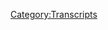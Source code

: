 {{Transcript
    | title         = [[108: November 30, 2017]]
    | caption       = [https://knowledgefight.libsyn.com/knowledge-fight-nov-30-2017 Listen to this episode on Libsyn]
    | episodeNumber = [[108: November 30, 2017|108]]
    | length        = 02:16:18
}}

{{MessageBox
    | header     = Warning: Bot Generated Content
    | text       = This transcript was automatically generated by transcription software and likely contains many mistakes and misattributions. Please check the audio for definitive quotes, attribution, and context.
    | image      = N3yvass4myg91.webp
    | imagewidth = 50px
    | id         = warning
}}

{{TranscriptBlock
    | name      = Unknown Speaker
    | timestamp = 00:00:00.000
    | text      = Andy in Kansas you're on the air. Thanks for holding
}}

{{TranscriptBlock
    | name      = Unknown Speaker
    | timestamp = 00:00:03.839
    | text      = Hello Alex, I'm a person color. I'm a huge fan. I love your work. I love you. Hey everybody. Welcome back to knowledge fight
}}

{{TranscriptBlock
    | name      = Unknown Speaker
    | timestamp = 00:00:09.619
    | text      = I'm Dan. I'm Jordan. We're a couple dudes like to sit around drink novelty beverages in this case gumball head delicious beer
}}

{{TranscriptBlock
    | name      = Unknown Speaker
    | timestamp = 00:00:16.079
    | text      = I talk about Alex Jones. How you doing? I am new way to start the show that what is that friendliness?
}}

{{TranscriptBlock
    | name      = Unknown Speaker
    | timestamp = 00:00:21.899
    | text      = Asking me how I'm doing. It's a new it's a new era. Is this have we like
}}

{{TranscriptBlock
    | name      = Unknown Speaker
    | timestamp = 00:00:26.160
    | text      = Great conversation. Have we grown as people? Mm-hmm. I'm doing quite well. Thank you very much and yourself. Thank you. I'm great
}}

{{TranscriptBlock
    | name      = Unknown Speaker
    | timestamp = 00:00:32.600
    | text      = All right, we're gonna end this podcast now. That was weird. Well before we do I have a lot of
}}

{{TranscriptBlock
    | name      = Unknown Speaker
    | timestamp = 00:00:38.640
    | text      = Knowledge about Alex Jones. I don't know anything about Alex perfect. There it is. So the bit still occurs. Yes, it does
}}

{{TranscriptBlock
    | name      = Unknown Speaker
    | timestamp = 00:00:45.679
    | text      = So today guys
}}

{{TranscriptBlock
    | name      = Unknown Speaker
    | timestamp = 00:00:47.520
    | text      = We are going to be in the present today. Oh, yeah, that sucks
}}

{{TranscriptBlock
    | name      = Unknown Speaker
    | timestamp = 00:00:51.240
    | text      = We're going to be going over the episode from November 30th 2017 Thursday if you're nasty
}}

{{TranscriptBlock
    | name      = Unknown Speaker
    | timestamp = 00:00:56.920
    | text      = and
}}

{{TranscriptBlock
    | name      = Unknown Speaker
    | timestamp = 00:00:58.479
    | text      = You know some stuff happens. It's wild. But before we get into it, I want to tell your enthusiasm is flagging
}}

{{TranscriptBlock
    | name      = Unknown Speaker
    | timestamp = 00:01:05.280
    | text      = No, there's you know, some shit happens. It's Alex Jones. It's the show we do. I can't I can't come on man
}}

{{TranscriptBlock
    | name      = Unknown Speaker
    | timestamp = 00:01:11.099
    | text      = I can't explain a little mystery into it. Give the people what they want. We got to have some fucking flames
}}

{{TranscriptBlock
    | name      = Unknown Speaker
    | timestamp = 00:01:16.519
    | text      = We got to do something amazing. There's some crazy shit that happens on this
}}

{{TranscriptBlock
    | name      = Unknown Speaker
    | timestamp = 00:01:20.060
    | text      = There we go. All right. All right. Now. We're a successful show did
}}

{{TranscriptBlock
    | name      = Unknown Speaker
    | timestamp = 00:01:25.980
    | text      = We define success on our own turn that's exactly how everybody who's successful does so we before me and homeless people true
}}

{{TranscriptBlock
    | name      = Unknown Speaker
    | timestamp = 00:01:32.819
    | text      = Before you get into today's episode. First of all, I'd like to give a shout out to a new foreign policy walk
}}

{{TranscriptBlock
    | name      = Unknown Speaker
    | timestamp = 00:01:37.459
    | text      = Oh shit, we're finally doing shout outs to new policy walk
}}

{{TranscriptBlock
    | name      = Unknown Speaker
    | timestamp = 00:01:40.420
    | text      = Well, we did on the last episode too, but that was so long ago. You know, we like to we like to
}}

{{TranscriptBlock
    | name      = Unknown Speaker
    | timestamp = 00:01:44.260
    | text      = You know just chat and so it's difficult. It's difficult to interrupt our flow in order to thank the people who are so kind to
}}

{{TranscriptBlock
    | name      = Unknown Speaker
    | timestamp = 00:01:52.500
    | text      = Work the show. Yes, but you like to give a special thank you out to a new foreign policy walk
}}

{{TranscriptBlock
    | name      = Unknown Speaker
    | timestamp = 00:01:58.299
    | text      = Sonia from Sweden. Thank you
}}

{{TranscriptBlock
    | name      = Unknown Speaker
    | timestamp = 00:02:01.579
    | text      = I'm a policy wonk
}}

{{TranscriptBlock
    | name      = Unknown Speaker
    | timestamp = 00:02:05.780
    | text      = Yeah, thank you so much for joining up on the foreign policy level
}}

{{TranscriptBlock
    | name      = Unknown Speaker
    | timestamp = 00:02:09.539
    | text      = Thank you very much Sonia. If you'd like to become policy wonk you can do so by going to our website knowledgefight.com
}}

{{TranscriptBlock
    | name      = Unknown Speaker
    | timestamp = 00:02:14.500
    | text      = Clicking the support the show button and then you're a policy wonk. It's that simple. Please do also before we start the show
}}

{{TranscriptBlock
    | name      = Unknown Speaker
    | timestamp = 00:02:19.500
    | text      = No, you actually have to if you want to become a policy wonk you click support the show
}}

{{TranscriptBlock
    | name      = Unknown Speaker
    | timestamp = 00:02:23.419
    | text      = Yes, if you want to become a foreign policy wonk you click support the show
}}

{{TranscriptBlock
    | name      = Unknown Speaker
    | timestamp = 00:02:26.780
    | text      = Yeah
}}

{{TranscriptBlock
    | name      = Unknown Speaker
    | timestamp = 00:02:27.120
    | text      = And then you have to reconsider all of your life decisions up to that point right and then inexplicably you choose
}}

{{TranscriptBlock
    | name      = Unknown Speaker
    | timestamp = 00:02:32.240
    | text      = You know what? The one that I mistook was not giving enough money to this dope podcast about Alex Jones god bless people
}}

{{TranscriptBlock
    | name      = Unknown Speaker
    | timestamp = 00:02:39.419
    | text      = Then you press support the show again, right? Then you become a foreign policy. Well, yes now, how do you become a globalist?
}}

{{TranscriptBlock
    | name      = Unknown Speaker
    | timestamp = 00:02:46.020
    | text      = It's vague. I'll be god-damned if I know we don't really know exactly but Sonia is on her way
}}

{{TranscriptBlock
    | name      = Unknown Speaker
    | timestamp = 00:02:51.259
    | text      = She's like to become a globalist spiritual globalist follow Sonia and follow
}}

{{TranscriptBlock
    | name      = Unknown Speaker
    | timestamp = 00:02:57.379
    | text      = Oh
}}

{{TranscriptBlock
    | name      = Unknown Speaker
    | timestamp = 00:02:59.379
    | text      = Yeah, so before we get to today's episode covering the 30th, yes
}}

{{TranscriptBlock
    | name      = Unknown Speaker
    | timestamp = 00:03:03.979
    | text      = I want to tell you a little bit about what happened the other day on the show. Sure. There was a
}}

{{TranscriptBlock
    | name      = Unknown Speaker
    | timestamp = 00:03:10.159
    | text      = amazing comedy
}}

{{TranscriptBlock
    | name      = Unknown Speaker
    | timestamp = 00:03:12.180
    | text      = accidentally
}}

{{TranscriptBlock
    | name      = Unknown Speaker
    | timestamp = 00:03:13.099
    | text      = Well, that would be the only way it happened. So Alex
}}

{{TranscriptBlock
    | name      = Unknown Speaker
    | timestamp = 00:03:16.340
    | text      = For the entire beginning of the show for about the first hour. He is saying that like, all right
}}

{{TranscriptBlock
    | name      = Unknown Speaker
    | timestamp = 00:03:21.580
    | text      = I got you got some big news out of Disney, which means he has nothing to say
}}

{{TranscriptBlock
    | name      = Unknown Speaker
    | timestamp = 00:03:25.900
    | text      = It's gonna blow everything out of the water, which means there's nothing and then he keeps teasing it
}}

{{TranscriptBlock
    | name      = Unknown Speaker
    | timestamp = 00:03:30.099
    | text      = He keeps like we're gonna get into it next hour. Okay, and so the second hour rolls around and he's like I
}}

{{TranscriptBlock
    | name      = Unknown Speaker
    | timestamp = 00:03:37.539
    | text      = Just uh, I don't think I'm gonna get into this news. I just don't I just don't know how to do it
}}

{{TranscriptBlock
    | name      = Unknown Speaker
    | timestamp = 00:03:43.039
    | text      = I I just don't know how to do this job. It's so huge. These are demons
}}

{{TranscriptBlock
    | name      = Unknown Speaker
    | timestamp = 00:03:48.500
    | text      = He does like a 10-minute ramble through screaming about demons here. They know they're doing it. Yeah, absolutely
}}

{{TranscriptBlock
    | name      = Unknown Speaker
    | timestamp = 00:03:56.099
    | text      = Probably what are you talking about the demons, right? So who know what they're doing?
}}

{{TranscriptBlock
    | name      = Unknown Speaker
    | timestamp = 00:04:00.939
    | text      = So at the end of the second hour or so, he finally gets to it
}}

{{TranscriptBlock
    | name      = Unknown Speaker
    | timestamp = 00:04:03.939
    | text      = I would like for you to guess what the big news out of Disney is that proves
}}

{{TranscriptBlock
    | name      = Unknown Speaker
    | timestamp = 00:04:10.280
    | text      = Everything that Alex Jones has been saying is correct
}}

{{TranscriptBlock
    | name      = Unknown Speaker
    | timestamp = 00:04:12.280
    | text      = Uh Coco was a hit. Oh, thanks are delivered again. I
}}

{{TranscriptBlock
    | name      = Unknown Speaker
    | timestamp = 00:04:18.480
    | text      = Is pretty good. I've heard nothing but great things. I think it's a hit. That's why I'm talking about
}}

{{TranscriptBlock
    | name      = Unknown Speaker
    | timestamp = 00:04:22.480
    | text      = Although I famously think that up was severely overrated. Why do you say famously? Nobody knows this everyone knows
}}

{{TranscriptBlock
    | name      = Unknown Speaker
    | timestamp = 00:04:30.120
    | text      = Nobody has ever asked. I've got nobody's like, you know what I
}}

{{TranscriptBlock
    | name      = Unknown Speaker
    | timestamp = 00:04:34.279
    | text      = two things I know Dan
}}

{{TranscriptBlock
    | name      = Unknown Speaker
    | timestamp = 00:04:36.279
    | text      = Hates up. I didn't hate it and there are literal demons running Disney
}}

{{TranscriptBlock
    | name      = Unknown Speaker
    | timestamp = 00:04:42.079
    | text      = Um, so the big news it better not have anything to do with Star Wars cuz I want that untainted
}}

{{TranscriptBlock
    | name      = Unknown Speaker
    | timestamp = 00:04:47.639
    | text      = So excited Star Wars is in the clear coming up
}}

{{TranscriptBlock
    | name      = Unknown Speaker
    | timestamp = 00:04:51.120
    | text      = Episode eight. Are you shitting me Dan? It's not the last Jedi. Come on. It's not that how many more left?
}}

{{TranscriptBlock
    | name      = Unknown Speaker
    | timestamp = 00:04:59.040
    | text      = It's not that so
}}

{{TranscriptBlock
    | name      = Unknown Speaker
    | timestamp = 00:05:01.040
    | text      = What happened is he Ridley's great too. I love Daisy Ridley. She's not I'm looking at the dude from attack the block
}}

{{TranscriptBlock
    | name      = Unknown Speaker
    | timestamp = 00:05:08.680
    | text      = I'm a huge attack the block fan. I'm looking in the chat room in Oswald
}}

{{TranscriptBlock
    | name      = Unknown Speaker
    | timestamp = 00:05:12.040
    | text      = Donkey 8 is saying that up has third act problems. I would argue it has I would argue it has first act problems
}}

{{TranscriptBlock
    | name      = Unknown Speaker
    | timestamp = 00:05:19.800
    | text      = Has second first and third act problems don't listen
}}

{{TranscriptBlock
    | name      = Unknown Speaker
    | timestamp = 00:05:23.759
    | text      = Don't extend the hand to Dan because then Dan will grab that hand and rip it away from you and explain to you
}}

{{TranscriptBlock
    | name      = Unknown Speaker
    | timestamp = 00:05:29.680
    | text      = Why you should never have even had this hand in the first my hand reach it out to your hand
}}

{{TranscriptBlock
    | name      = Unknown Speaker
    | timestamp = 00:05:36.120
    | text      = The only thing good about up is Kevin the bird, okay, we can all agree on that
}}

{{TranscriptBlock
    | name      = Unknown Speaker
    | timestamp = 00:05:39.839
    | text      = I think we talked about this we did talk about it the other night. I'm still confused. Don't need to rehash this
}}

{{TranscriptBlock
    | name      = Unknown Speaker
    | timestamp = 00:05:45.439
    | text      = Yeah, so the big news. Yes. Is it Millie Weaver right out?
}}

{{TranscriptBlock
    | name      = Unknown Speaker
    | timestamp = 00:05:50.319
    | text      = Out and about trying to find a book because she has children. So she's buying a children's book, right?
}}

{{TranscriptBlock
    | name      = Unknown Speaker
    | timestamp = 00:05:55.439
    | text      = This is there's no way this story goes anywhere satisfying for anyone. She finds a book called feminist baby. All right
}}

{{TranscriptBlock
    | name      = Unknown Speaker
    | timestamp = 00:06:03.000
    | text      = All right, it was put out by Disney books
}}

{{TranscriptBlock
    | name      = Unknown Speaker
    | timestamp = 00:06:05.399
    | text      = Okay
}}

{{TranscriptBlock
    | name      = Unknown Speaker
    | timestamp = 00:06:05.959
    | text      = So Disney is run by literal demons because one time they put out a book called feminist baby feminist, baby
}}

{{TranscriptBlock
    | name      = Unknown Speaker
    | timestamp = 00:06:13.480
    | text      = All right, they're trying to know they're trying to indoctrinate your babies. Are you sure it's not the sequel to boss, baby?
}}

{{TranscriptBlock
    | name      = Unknown Speaker
    | timestamp = 00:06:20.759
    | text      = No, but I don't know why Alex didn't think that was somehow like
}}

{{TranscriptBlock
    | name      = Unknown Speaker
    | timestamp = 00:06:23.920
    | text      = Trying to corrupt the children. It's a baby who has to have a job. It's like, all right, whatever
}}

{{TranscriptBlock
    | name      = Unknown Speaker
    | timestamp = 00:06:29.680
    | text      = That's actually the socialist stance on boss baby. Certainly. What we can't even get good
}}

{{TranscriptBlock
    | name      = Unknown Speaker
    | timestamp = 00:06:35.800
    | text      = Daycare for children. They have to run fortune 500 companies now
}}

{{TranscriptBlock
    | name      = Unknown Speaker
    | timestamp = 00:06:39.680
    | text      = Come on, my socialist stance on it is it at first second and third act problems did it my socialist stance on it
}}

{{TranscriptBlock
    | name      = Unknown Speaker
    | timestamp = 00:06:45.680
    | text      = Was a Montessori school goes a long way to keeping your boss baby from being a real bad boss
}}

{{TranscriptBlock
    | name      = Unknown Speaker
    | timestamp = 00:06:51.600
    | text      = It's better than Waldorf education. I'll tell you that much. I don't know anything about Waldorf education
}}

{{TranscriptBlock
    | name      = Unknown Speaker
    | timestamp = 00:06:57.360
    | text      = I actually don't know what Waldorf education is
}}

{{TranscriptBlock
    | name      = Unknown Speaker
    | timestamp = 00:06:59.360
    | text      = It's another thing like Montessori. It's like a regional thing. I don't know what a Montessori school is
}}

{{TranscriptBlock
    | name      = Unknown Speaker
    | timestamp = 00:07:03.439
    | text      = It's like it's preschool, right? Yeah, but it's it's like unguided to like it's it celebrates the like
}}

{{TranscriptBlock
    | name      = Unknown Speaker
    | timestamp = 00:07:10.959
    | text      = Children get to learn however, they want kind of as I understand like from that Simpsons episode where Bart is accidentally classified as a genius
}}

{{TranscriptBlock
    | name      = Unknown Speaker
    | timestamp = 00:07:18.279
    | text      = And so he goes to the school where he's supposed to school. Yeah. Yeah, it's kind of like that from what I understand
}}

{{TranscriptBlock
    | name      = Unknown Speaker
    | timestamp = 00:07:23.000
    | text      = I don't know 100% but even as it may if everybody would name things
}}

{{TranscriptBlock
    | name      = Unknown Speaker
    | timestamp = 00:07:26.600
    | text      = According to the Simpsons reference that I would understand it with that would make things so much easier for me. Yeah
}}

{{TranscriptBlock
    | name      = Unknown Speaker
    | timestamp = 00:07:31.839
    | text      = Yeah, it would help
}}

{{TranscriptBlock
    | name      = Unknown Speaker
    | timestamp = 00:07:33.079
    | text      = So like the immersion effect you could just call that the episode where Bart learns to speak French and explicably fine
}}

{{TranscriptBlock
    | name      = Unknown Speaker
    | timestamp = 00:07:40.199
    | text      = I would be fine with that fine
}}

{{TranscriptBlock
    | name      = Unknown Speaker
    | timestamp = 00:07:42.000
    | text      = So Millie Weaver finds this book and on one of the could you give me the Simpsons reference that will explain the circumstance?
}}

{{TranscriptBlock
    | name      = Unknown Speaker
    | timestamp = 00:07:49.480
    | text      = I don't know. This is the one when Maggie becomes a feminist. Sure
}}

{{TranscriptBlock
    | name      = Unknown Speaker
    | timestamp = 00:07:53.120
    | text      = Okay, um, so she finds this book and I wanted the pages it says
}}

{{TranscriptBlock
    | name      = Unknown Speaker
    | timestamp = 00:07:57.399
    | text      = Feminist baby doesn't like pants
}}

{{TranscriptBlock
    | name      = Unknown Speaker
    | timestamp = 00:07:59.399
    | text      = Why does that cause a reaction either way?
}}

{{TranscriptBlock
    | name      = Unknown Speaker
    | timestamp = 00:08:07.800
    | text      = well, because I mean the reason the page is in there is because babies often do take off their pants or diapers sure and
}}

{{TranscriptBlock
    | name      = Unknown Speaker
    | timestamp = 00:08:16.000
    | text      = It pants rhymed with whatever the other page was but Alex is like they're trying to get kids to take the clothes off
}}

{{TranscriptBlock
    | name      = Unknown Speaker
    | timestamp = 00:08:21.560
    | text      = Of course that's his angle
}}

{{TranscriptBlock
    | name      = Unknown Speaker
    | timestamp = 00:08:26.879
    | text      = It's I immediately thought it was gonna go to a gender place where I was like see even feminists
}}

{{TranscriptBlock
    | name      = Unknown Speaker
    | timestamp = 00:08:31.759
    | text      = No, women should be wearing dresses. It's no no, it's it's all about they're trying to sexualize your kids by taking off their clothes
}}

{{TranscriptBlock
    | name      = Unknown Speaker
    | timestamp = 00:08:37.600
    | text      = Gotcha, that makes perfect sense. It's the saddest display I've ever seen. No, I thought it was nailed it
}}

{{TranscriptBlock
    | name      = Unknown Speaker
    | timestamp = 00:08:43.320
    | text      = I thought it was like really really bad and then he threw it to a
}}

{{TranscriptBlock
    | name      = Unknown Speaker
    | timestamp = 00:08:48.000
    | text      = a like a special report where Millie Weaver is going over how she found it and she's like
}}

{{TranscriptBlock
    | name      = Unknown Speaker
    | timestamp = 00:08:53.960
    | text      = I I don't know how I can cover this. So I'm gonna get some help from Rainbow Snatch
}}

{{TranscriptBlock
    | name      = Unknown Speaker
    | timestamp = 00:09:03.919
    | text      = It's so bad, it's so bad on the she does she does the throw to Superman is what she does
}}

{{TranscriptBlock
    | name      = Unknown Speaker
    | timestamp = 00:09:10.440
    | text      = Did she jump into a telephone booth and like quickly get on? No rainbow snatch. No style points
}}

{{TranscriptBlock
    | name      = Unknown Speaker
    | timestamp = 00:09:16.159
    | text      = No style points. Just rainbow snatch and a wig sitting around reading the book
}}

{{TranscriptBlock
    | name      = Unknown Speaker
    | timestamp = 00:09:20.559
    | text      = It's it's it's atrocious because the real story would be like
}}

{{TranscriptBlock
    | name      = Unknown Speaker
    | timestamp = 00:09:25.000
    | text      = So, oh my god, I can't breathe
}}

{{TranscriptBlock
    | name      = Unknown Speaker
    | timestamp = 00:09:27.799
    | text      = Uh, I went to a bookstore which first off where do those come from? Sure
}}

{{TranscriptBlock
    | name      = Unknown Speaker
    | timestamp = 00:09:33.679
    | text      = I mean even right right borders
}}

{{TranscriptBlock
    | name      = Unknown Speaker
    | timestamp = 00:09:36.720
    | text      = No
}}

{{TranscriptBlock
    | name      = Unknown Speaker
    | timestamp = 00:09:37.240
    | text      = I walked into there and then a Scooby-Doo villain took his mask off and I went into a bookstore and I went into the children's
}}

{{TranscriptBlock
    | name      = Unknown Speaker
    | timestamp = 00:09:44.159
    | text      = Section, which I still don't think they should know how to read. No, that should be against the law
}}

{{TranscriptBlock
    | name      = Unknown Speaker
    | timestamp = 00:09:48.639
    | text      = No, it's like the fruit of the tree of knowledge. You want to give exactly exactly which God gave us but not on purpose, right?
}}

{{TranscriptBlock
    | name      = Unknown Speaker
    | timestamp = 00:09:54.759
    | text      = Don't use it. Yeah
}}

{{TranscriptBlock
    | name      = Unknown Speaker
    | timestamp = 00:09:56.840
    | text      = Yeah, and then you should use race memory and then I was going through this book and I read it
}}

{{TranscriptBlock
    | name      = Unknown Speaker
    | timestamp = 00:10:01.720
    | text      = Uh-huh, and then I bought it
}}

{{TranscriptBlock
    | name      = Unknown Speaker
    | timestamp = 00:10:03.399
    | text      = well
}}

{{TranscriptBlock
    | name      = Unknown Speaker
    | timestamp = 00:10:03.840
    | text      = she did and then I took it home and then I read it again and then
}}

{{TranscriptBlock
    | name      = Unknown Speaker
    | timestamp = 00:10:08.240
    | text      = Alex called me and said I've got nothing
}}

{{TranscriptBlock
    | name      = Unknown Speaker
    | timestamp = 00:10:11.080
    | text      = This
}}

{{TranscriptBlock
    | name      = Unknown Speaker
    | timestamp = 00:10:13.639
    | text      = Dress up like Milly Weaver or whatever. I don't know. No, actually I'm gonna go the opposite direction
}}

{{TranscriptBlock
    | name      = Unknown Speaker
    | timestamp = 00:10:19.000
    | text      = Milly Weaver is the secret identity. It's possible. Yeah, it's entirely but in her regular life. She's rainbow snatch
}}

{{TranscriptBlock
    | name      = Unknown Speaker
    | timestamp = 00:10:25.679
    | text      = It was a disaster and it made me laugh very hard
}}

{{TranscriptBlock
    | name      = Unknown Speaker
    | timestamp = 00:10:29.919
    | text      = And on the same episode Alex's he does his defense of Trump's Pocahontas. Why there's no defense
}}

{{TranscriptBlock
    | name      = Unknown Speaker
    | timestamp = 00:10:36.919
    | text      = He's like, ah, it's a good joke
}}

{{TranscriptBlock
    | name      = Unknown Speaker
    | timestamp = 00:10:38.919
    | text      = I mean, yeah, the defense is literally
}}

{{TranscriptBlock
    | name      = Unknown Speaker
    | timestamp = 00:10:42.879
    | text      = the only defense that I could come up with whenever I cuz whenever I had the news came out and I was going through all
}}

{{TranscriptBlock
    | name      = Unknown Speaker
    | timestamp = 00:10:48.720
    | text      = This stuff and I was like, is this a naked gun sketch and that's the defense
}}

{{TranscriptBlock
    | name      = Unknown Speaker
    | timestamp = 00:10:53.320
    | text      = Yeah
}}

{{TranscriptBlock
    | name      = Unknown Speaker
    | timestamp = 00:10:53.879
    | text      = Look at how hilarious it is that this bumbling oaf would go to the Navajo wind talkers
}}

{{TranscriptBlock
    | name      = Unknown Speaker
    | timestamp = 00:11:01.559
    | text      = Association and make a racist joke. That's fucking
}}

{{TranscriptBlock
    | name      = Unknown Speaker
    | timestamp = 00:11:06.019
    | text      = Hilarious, it's a little bit. It's so fun through the looking-glass certainly exactly but like the funny thing that I
}}

{{TranscriptBlock
    | name      = Unknown Speaker
    | timestamp = 00:11:13.299
    | text      = Was that he plays the video of it and he's talking over and he's like look at those guys. They love it
}}

{{TranscriptBlock
    | name      = Unknown Speaker
    | timestamp = 00:11:23.659
    | text      = Those old guys they were war veterans they get it
}}

{{TranscriptBlock
    | name      = Unknown Speaker
    | timestamp = 00:11:26.220
    | text      = See you like a good bit of dirty humor if that way if it actually was rainbow snatch doing that entire
}}

{{TranscriptBlock
    | name      = Unknown Speaker
    | timestamp = 00:11:32.460
    | text      = Thing word for word. Mm-hmm. That'd be a great bit. Sure. It'd be hilarious. Yeah
}}

{{TranscriptBlock
    | name      = Unknown Speaker
    | timestamp = 00:11:37.580
    | text      = Instead it's our orange dumbass president. Yeah, which makes it less fun
}}

{{TranscriptBlock
    | name      = Unknown Speaker
    | timestamp = 00:11:43.139
    | text      = Still very funny. Yeah, so
}}

{{TranscriptBlock
    | name      = Unknown Speaker
    | timestamp = 00:11:45.700
    | text      = that was a couple days ago and
}}

{{TranscriptBlock
    | name      = Unknown Speaker
    | timestamp = 00:11:48.480
    | text      = Shockingly, I mean the Pocahontas thing is he's just you know, that's he's defended it and we can move along
}}

{{TranscriptBlock
    | name      = Unknown Speaker
    | timestamp = 00:11:54.860
    | text      = Yeah, but you would think that like based on how much throat throw it in the racist bin
}}

{{TranscriptBlock
    | name      = Unknown Speaker
    | timestamp = 00:11:59.019
    | text      = Sure, you would think though with the amount of build-up he did on the feminist baby business. It would be lasting for months
}}

{{TranscriptBlock
    | name      = Unknown Speaker
    | timestamp = 00:12:04.820
    | text      = He doesn't bring it up again. I never realized this shit was weak
}}

{{TranscriptBlock
    | name      = Unknown Speaker
    | timestamp = 00:12:08.100
    | text      = Yeah, as as he got into it, so he's got to jump around to some new narratives that we're we'll get into today
}}

{{TranscriptBlock
    | name      = Unknown Speaker
    | timestamp = 00:12:13.860
    | text      = but also I want to say this episode I've been listening to Alex Jones for a year straight now and
}}

{{TranscriptBlock
    | name      = Unknown Speaker
    | timestamp = 00:12:19.259
    | text      = I have never heard an episode and on a cliffhanger. There's a cliffhanger ending this episode
}}

{{TranscriptBlock
    | name      = Unknown Speaker
    | timestamp = 00:12:25.360
    | text      = As he's taking the dip into serialized radio
}}

{{TranscriptBlock
    | name      = Unknown Speaker
    | timestamp = 00:12:30.480
    | text      = He's definitely getting me to come back tomorrow. I want to find out what happens. All right
}}

{{TranscriptBlock
    | name      = Unknown Speaker
    | timestamp = 00:12:35.440
    | text      = It's pretty crazy and looks like we're doing a special episode indeed. So the episode starts though
}}

{{TranscriptBlock
    | name      = Unknown Speaker
    | timestamp = 00:12:41.720
    | text      = With I mean we've had some more
}}

{{TranscriptBlock
    | name      = Unknown Speaker
    | timestamp = 00:12:44.440
    | text      = Powerful men who have been been accused of sexual harassment. Yeah, there's been a solid call recently
}}

{{TranscriptBlock
    | name      = Unknown Speaker
    | timestamp = 00:12:51.159
    | text      = I'm liking it boring-ass Garrison Keillor Matt Lauer is apparently a sex dungeon
}}

{{TranscriptBlock
    | name      = Unknown Speaker
    | timestamp = 00:12:56.639
    | text      = Freak with a automatic lock, but yeah, that's fucked up. It's pretty wild. Yeah, so
}}

{{TranscriptBlock
    | name      = Unknown Speaker
    | timestamp = 00:13:03.440
    | text      = Those things have come out. Yeah, and interestingly Alex has a strange take
}}

{{TranscriptBlock
    | name      = Unknown Speaker
    | timestamp = 00:13:08.600
    | text      = specifically on Garrison Keillor and on Matt Lauer
}}

{{TranscriptBlock
    | name      = Unknown Speaker
    | timestamp = 00:13:11.799
    | text      = Very weird. Okay. Is this gonna get into personal and professional jealousy territory? No, not really
}}

{{TranscriptBlock
    | name      = Unknown Speaker
    | timestamp = 00:13:18.320
    | text      = oh, it's sort of a conspiracy though, and it's
}}

{{TranscriptBlock
    | name      = Unknown Speaker
    | timestamp = 00:13:21.440
    | text      = I'm waiting for a
}}

{{TranscriptBlock
    | name      = Unknown Speaker
    | timestamp = 00:13:23.840
    | text      = Garrison Keillor is just trying to do what I'm doing
}}

{{TranscriptBlock
    | name      = Unknown Speaker
    | timestamp = 00:13:25.879
    | text      = But with a shittier voice like that's my that's my imagination of what his take he thinks he's folksy. Yeah
}}

{{TranscriptBlock
    | name      = Unknown Speaker
    | timestamp = 00:13:31.200
    | text      = I've been to Lake Wobegon
}}

{{TranscriptBlock
    | name      = Unknown Speaker
    | timestamp = 00:13:33.480
    | text      = The women aren't strong, but the men are good-looking and the children are above average
}}

{{TranscriptBlock
    | name      = Unknown Speaker
    | timestamp = 00:13:37.399
    | text      = You know, I fucked all kinds of women for women from punk women Lake Wobegon women
}}

{{TranscriptBlock
    | name      = Unknown Speaker
    | timestamp = 00:13:42.220
    | text      = I fucked them all before I was 16 before I was even 16. So here's Alex's very strange take
}}

{{TranscriptBlock
    | name      = Unknown Speaker
    | timestamp = 00:13:47.840
    | text      = Okay
}}

{{TranscriptBlock
    | name      = Unknown Speaker
    | timestamp = 00:13:48.840
    | text      = easily influenced
}}

{{TranscriptBlock
    | name      = Unknown Speaker
    | timestamp = 00:13:50.679
    | text      = Hype-driven people are the only ones that still buy into mainstream and that is a minority of people
}}

{{TranscriptBlock
    | name      = Unknown Speaker
    | timestamp = 00:13:57.519
    | text      = Who tend to be mainly white?
}}

{{TranscriptBlock
    | name      = Unknown Speaker
    | timestamp = 00:14:00.360
    | text      = Hey themselves liberals and that whole system is on the verge of collapsing
}}

{{TranscriptBlock
    | name      = Unknown Speaker
    | timestamp = 00:14:06.720
    | text      = that's why all the Prairie Home companion guy and Matt Lauer and
}}

{{TranscriptBlock
    | name      = Unknown Speaker
    | timestamp = 00:14:11.960
    | text      = the other
}}

{{TranscriptBlock
    | name      = Unknown Speaker
    | timestamp = 00:14:13.399
    | text      = Charlie Rose, they're all people with big fat contracts that everybody wants to shove overboard
}}

{{TranscriptBlock
    | name      = Unknown Speaker
    | timestamp = 00:14:20.279
    | text      = Because the system's collapsing there isn't any money anymore. There aren't viewers and listeners anymore. They're all very corrupt
}}

{{TranscriptBlock
    | name      = Unknown Speaker
    | timestamp = 00:14:28.320
    | text      = So they're throwing the golden
}}

{{TranscriptBlock
    | name      = Unknown Speaker
    | timestamp = 00:14:31.240
    | text      = calves the altars
}}

{{TranscriptBlock
    | name      = Unknown Speaker
    | timestamp = 00:14:34.039
    | text      = the
}}

{{TranscriptBlock
    | name      = Unknown Speaker
    | timestamp = 00:14:35.240
    | text      = Overboard because the it doesn't work anymore
}}

{{TranscriptBlock
    | name      = Unknown Speaker
    | timestamp = 00:14:38.840
    | text      = They built these edifices up they built these so-called stars up to make the public buy into whatever they said
}}

{{TranscriptBlock
    | name      = Unknown Speaker
    | timestamp = 00:14:46.679
    | text      = And because it isn't selling because it isn't working and they're not getting ratings and they're not getting influence
}}

{{TranscriptBlock
    | name      = Unknown Speaker
    | timestamp = 00:14:52.960
    | text      = They're throwing them overboard
}}

{{TranscriptBlock
    | name      = Unknown Speaker
    | timestamp = 00:14:55.480
    | text      = Okay
}}

{{TranscriptBlock
    | name      = Unknown Speaker
    | timestamp = 00:14:56.679
    | text      = Yeah, this is
}}

{{TranscriptBlock
    | name      = Unknown Speaker
    | timestamp = 00:14:58.799
    | text      = Maybe my favorite take on this entire situation. I've ever heard it's interesting
}}

{{TranscriptBlock
    | name      = Unknown Speaker
    | timestamp = 00:15:03.580
    | text      = His conspiracy theory is yeah, all of these guys ever and this is true. Everybody's known. They've been sexual harassers
}}

{{TranscriptBlock
    | name      = Unknown Speaker
    | timestamp = 00:15:11.519
    | text      = Yes, they've been protected. Yeah, right. Yeah, but the
}}

{{TranscriptBlock
    | name      = Unknown Speaker
    | timestamp = 00:15:16.840
    | text      = The companies now are like, ooh, there's this wave of people getting rid of these get out of the car
}}

{{TranscriptBlock
    | name      = Unknown Speaker
    | timestamp = 00:15:22.559
    | text      = So we can get are you saying I'm gonna save 25 million dollars on Matt Lauer this year. Yes sexual harassment's bad
}}

{{TranscriptBlock
    | name      = Unknown Speaker
    | timestamp = 00:15:29.519
    | text      = Let's get these fuckers out of here. Let's get some bargain basement sexual harassers in here because they can do just as good of a
}}

{{TranscriptBlock
    | name      = Unknown Speaker
    | timestamp = 00:15:36.320
    | text      = job, right, right
}}

{{TranscriptBlock
    | name      = Unknown Speaker
    | timestamp = 00:15:37.840
    | text      = Fantastic. Hey crash blade. How's it going? We do read the chat, you know, I don't try to answer
}}

{{TranscriptBlock
    | name      = Unknown Speaker
    | timestamp = 00:15:43.279
    | text      = You know unrelated questions, but I will tell you my favorite soda is cranberry splash
}}

{{TranscriptBlock
    | name      = Unknown Speaker
    | timestamp = 00:15:48.840
    | text      = Sierra mist that seasonal Sierra mist that you just want TRL. Oh, you just went to you're gonna read some tweets from the fan
}}

{{TranscriptBlock
    | name      = Unknown Speaker
    | timestamp = 00:15:56.759
    | text      = I'm courteous. I understand that but we're professionals. We're trying to run a show about Alex Jones indeed. Anyway, uh, I
}}

{{TranscriptBlock
    | name      = Unknown Speaker
    | timestamp = 00:16:04.679
    | text      = Think it's even weirder. I think it's even weirder. I'll see you didn't ask me what my favorite soda was favorite soda. I
}}

{{TranscriptBlock
    | name      = Unknown Speaker
    | timestamp = 00:16:11.879
    | text      = That's why I didn't know cherry cola it's a cherry cola it's a regular coca-cola with with some real cherries into it
}}

{{TranscriptBlock
    | name      = Unknown Speaker
    | timestamp = 00:16:18.639
    | text      = It's very good. Come on delicious. So, um, I think it's even weirder
}}

{{TranscriptBlock
    | name      = Unknown Speaker
    | timestamp = 00:16:22.679
    | text      = I think that Alex is pretending that there is no awareness that these people are sexual harassers and it's just a thing where it's like
}}

{{TranscriptBlock
    | name      = Unknown Speaker
    | timestamp = 00:16:29.600
    | text      = The media is falling apart. No one's watching these shows anymore. We got to get out of contracts
}}

{{TranscriptBlock
    | name      = Unknown Speaker
    | timestamp = 00:16:34.159
    | text      = And so we are just going to throw them in off the bus or whatever. Okay, I think that's what he thinks
}}

{{TranscriptBlock
    | name      = Unknown Speaker
    | timestamp = 00:16:41.000
    | text      = So not only so that cover that covers his ass on multiple levels because then he can say all of the clue all of the accusers
}}

{{TranscriptBlock
    | name      = Unknown Speaker
    | timestamp = 00:16:49.120
    | text      = Not just those guys but then by association all accusers everywhere
}}

{{TranscriptBlock
    | name      = Unknown Speaker
    | timestamp = 00:16:53.480
    | text      = Right are lying in order to make sure that these powerful people get their contract money back
}}

{{TranscriptBlock
    | name      = Unknown Speaker
    | timestamp = 00:16:58.480
    | text      = Yeah, so every sexual harassment accuser is a false flag. Well, he kind of believes that yeah
}}

{{TranscriptBlock
    | name      = Unknown Speaker
    | timestamp = 00:17:04.200
    | text      = I mean not all but he kind of he's kind of in that camp. No most are fake
}}

{{TranscriptBlock
    | name      = Unknown Speaker
    | timestamp = 00:17:10.200
    | text      = I get that I mean, it's it's an incredibly don't get that
}}

{{TranscriptBlock
    | name      = Unknown Speaker
    | timestamp = 00:17:13.319
    | text      = It's a it's an incredibly fucked up version of the narrative because a very and they got much simpler explanation is these powerful dudes think
}}

{{TranscriptBlock
    | name      = Unknown Speaker
    | timestamp = 00:17:20.319
    | text      = They can do anything and they fucking sexually harass people
}}

{{TranscriptBlock
    | name      = Unknown Speaker
    | timestamp = 00:17:23.000
    | text      = Yeah, a very simple explanation is when dudes get too much power. They abuse it. Mm-hmm. Yep problem solved
}}

{{TranscriptBlock
    | name      = Unknown Speaker
    | timestamp = 00:17:29.480
    | text      = You know, you know that thing that we've known for always. Mm-hmm
}}

{{TranscriptBlock
    | name      = Unknown Speaker
    | timestamp = 00:17:33.079
    | text      = You know that thing that aphorism from way way back absolute power corrupts pretty cool. Absolute power corrupts
}}

{{TranscriptBlock
    | name      = Unknown Speaker
    | timestamp = 00:17:39.839
    | text      = Absolutely, you know how we know that? Mm-hmm
}}

{{TranscriptBlock
    | name      = Unknown Speaker
    | timestamp = 00:17:42.400
    | text      = I am amazed how surprised most people are to find out that it's true. Also a shout out to the chat room root beer sucks
}}

{{TranscriptBlock
    | name      = Unknown Speaker
    | timestamp = 00:17:52.119
    | text      = Anyway, let's get to the sex clip. Alright, so in this next clip we vote for your top five music videos of this week, too
}}

{{TranscriptBlock
    | name      = Unknown Speaker
    | timestamp = 00:18:01.480
    | text      = Weirdly corn at number two what inexplicably link biscuits back for the next five years Cobra
}}

{{TranscriptBlock
    | name      = Unknown Speaker
    | timestamp = 00:18:08.480
    | text      = Hmm not like what I'm seeing here anyway, let's get back into this
}}

{{TranscriptBlock
    | name      = Unknown Speaker
    | timestamp = 00:18:16.759
    | text      = So Trump the other day. Yeah, he started his morning real early by retweeting
}}

{{TranscriptBlock
    | name      = Unknown Speaker
    | timestamp = 00:18:22.480
    | text      = some videos of alleged attacks by Muslims naked gun level insane from Britain first a
}}

{{TranscriptBlock
    | name      = Unknown Speaker
    | timestamp = 00:18:30.000
    | text      = organization that we'll get into here in a little bit and so in response to this Paul Joseph Watson even tweeted
}}

{{TranscriptBlock
    | name      = Unknown Speaker
    | timestamp = 00:18:37.200
    | text      = Hey, whoever is running the president's social media needs to be a little more careful. That's
}}

{{TranscriptBlock
    | name      = Unknown Speaker
    | timestamp = 00:18:44.359
    | text      = So Paul Joseph Watson
}}

{{TranscriptBlock
    | name      = Unknown Speaker
    | timestamp = 00:18:48.200
    | text      = Race made her
}}

{{TranscriptBlock
    | name      = Unknown Speaker
    | timestamp = 00:18:49.599
    | text      = Extraordinary absolutely man who has made his career out of saying look at what these Muslims are gonna fuck up
}}

{{TranscriptBlock
    | name      = Unknown Speaker
    | timestamp = 00:18:55.119
    | text      = Yeah, it's like hey, whoa. Well, cuz he knows he knows what Britain first is. He knows their history better than say
}}

{{TranscriptBlock
    | name      = Unknown Speaker
    | timestamp = 00:19:02.119
    | text      = A Trump and so he's like you're gonna not want to be associated with them, which is smart, right?
}}

{{TranscriptBlock
    | name      = Unknown Speaker
    | timestamp = 00:19:08.519
    | text      = But then at the same time in that tweet, he was saying that the person who runs the president's social media
}}

{{TranscriptBlock
    | name      = Unknown Speaker
    | timestamp = 00:19:14.160
    | text      = So he's even trying to get Trump off the hook for yeah, of course
}}

{{TranscriptBlock
    | name      = Unknown Speaker
    | timestamp = 00:19:17.200
    | text      = And it's it's really it is interesting to me the division that you see there with him being like
}}

{{TranscriptBlock
    | name      = Unknown Speaker
    | timestamp = 00:19:24.240
    | text      = But I mean, he's not saying that the content was bad. It's just the source of it being associated with it
}}

{{TranscriptBlock
    | name      = Unknown Speaker
    | timestamp = 00:19:29.039
    | text      = So it's easily. Well, the only part the problem there is the only person dumb enough
}}

{{TranscriptBlock
    | name      = Unknown Speaker
    | timestamp = 00:19:35.119
    | text      = Holding Twitter's or holding Trump's Twitter account to do that is Trump
}}

{{TranscriptBlock
    | name      = Unknown Speaker
    | timestamp = 00:19:40.319
    | text      = like that is the that is the best forensic evidence for it being Trump personally is
}}

{{TranscriptBlock
    | name      = Unknown Speaker
    | timestamp = 00:19:46.720
    | text      = Everybody with any level of expertise would go. Oh, no. No, that's a bad idea
}}

{{TranscriptBlock
    | name      = Unknown Speaker
    | timestamp = 00:19:51.400
    | text      = Only the dumbest man in the White House would ever do that and it turns out that's the president
}}

{{TranscriptBlock
    | name      = Unknown Speaker
    | timestamp = 00:19:57.880
    | text      = Let me be clear also. Yeah, because the chat room is clowning you are not thinking this is reasonable
}}

{{TranscriptBlock
    | name      = Unknown Speaker
    | timestamp = 00:20:03.720
    | text      = No, JW is not reasonable. No, we are not condoning
}}

{{TranscriptBlock
    | name      = Unknown Speaker
    | timestamp = 00:20:08.400
    | text      = Pjw, no, it's just interesting to me that on some level
}}

{{TranscriptBlock
    | name      = Unknown Speaker
    | timestamp = 00:20:12.839
    | text      = He understands that there's a line or at least a line of association that you cannot cross in
}}

{{TranscriptBlock
    | name      = Unknown Speaker
    | timestamp = 00:20:18.799
    | text      = But it's interesting to me because he's associated with fucking info war now in Britain
}}

{{TranscriptBlock
    | name      = Unknown Speaker
    | timestamp = 00:20:23.240
    | text      = Here's the thing in Britain. They have UKIP. Yes, which is a party built entirely
}}

{{TranscriptBlock
    | name      = Unknown Speaker
    | timestamp = 00:20:29.819
    | text      = around racism more or less everyone knows UKIP is a party built entirely around racism and in the larger
}}

{{TranscriptBlock
    | name      = Unknown Speaker
    | timestamp = 00:20:37.420
    | text      = context of Britain they're like
}}

{{TranscriptBlock
    | name      = Unknown Speaker
    | timestamp = 00:20:39.420
    | text      = We're we're gonna let you guys be. Mm-hmm. Even UKIP looks at Britain first and goes
}}

{{TranscriptBlock
    | name      = Unknown Speaker
    | timestamp = 00:20:45.819
    | text      = Whoa, we can't be having this shit. Mm-hmm. That's how far right they are. Let's be okay
}}

{{TranscriptBlock
    | name      = Unknown Speaker
    | timestamp = 00:20:51.259
    | text      = I want to kill black people UKIP is like, whoa guys you are crazy, but it still comes down to to some extent
}}

{{TranscriptBlock
    | name      = Unknown Speaker
    | timestamp = 00:20:59.500
    | text      = Optics, you know, that's still really the issue that people have it's it's not the content that Paul Joseph Watson or UKIP would complain about
}}

{{TranscriptBlock
    | name      = Unknown Speaker
    | timestamp = 00:21:06.500
    | text      = Right those guys. Yeah, you're making us look bad, right, right
}}

{{TranscriptBlock
    | name      = Unknown Speaker
    | timestamp = 00:21:09.819
    | text      = And that's you're making us white nationalists look like those white nationalists and that's pretty fucked up. That's
}}

{{TranscriptBlock
    | name      = Unknown Speaker
    | timestamp = 00:21:15.180
    | text      = That's pretty fucked up. But what's even more fucked up is Alex's take on Paul Joseph
}}

{{TranscriptBlock
    | name      = Unknown Speaker
    | timestamp = 00:21:21.740
    | text      = Alex's take he has a take on the tweet. He has a take on the tweet about the tweet. Yes. Oh god kill us
}}

{{TranscriptBlock
    | name      = Unknown Speaker
    | timestamp = 00:21:26.980
    | text      = I rarely disagree with Paul Watson, and I don't really disagree with him here, but I'd called him last night Paul
}}

{{TranscriptBlock
    | name      = Unknown Speaker
    | timestamp = 00:21:32.140
    | text      = Just said hey this national group and it has some problems in the UK
}}

{{TranscriptBlock
    | name      = Unknown Speaker
    | timestamp = 00:21:37.740
    | text      = Trump on a look, you know where he tweets these videos cuz you can find other sources with one of the political baggage
}}

{{TranscriptBlock
    | name      = Unknown Speaker
    | timestamp = 00:21:42.680
    | text      = The media spun that
}}

{{TranscriptBlock
    | name      = Unknown Speaker
    | timestamp = 00:21:45.640
    | text      = Like we'd all turned against Trump and Trump's bad and it says though
}}

{{TranscriptBlock
    | name      = Unknown Speaker
    | timestamp = 00:21:50.079
    | text      = In fact in one article says the white supremacist Paul Watson first of all, that's me
}}

{{TranscriptBlock
    | name      = Unknown Speaker
    | timestamp = 00:21:55.640
    | text      = but then also it's interesting that Alex is like they're all pretending that I've turned on Trump like Paul Joseph Watson has
}}

{{TranscriptBlock
    | name      = Unknown Speaker
    | timestamp = 00:22:02.240
    | text      = Multiple times said I'm going to turn on Trump if he does X and then Trump does X or Paul
}}

{{TranscriptBlock
    | name      = Unknown Speaker
    | timestamp = 00:22:08.319
    | text      = Joseph Watson has literally said I'm off the Trump train right like there it he's been very waffle II
}}

{{TranscriptBlock
    | name      = Unknown Speaker
    | timestamp = 00:22:15.079
    | text      = But they didn't get media attention for that. Really. Yeah a little they got a little bit
}}

{{TranscriptBlock
    | name      = Unknown Speaker
    | timestamp = 00:22:19.920
    | text      = So I got a little bit of that but not as much as when Paul Joseph Watson pretended to eat books
}}

{{TranscriptBlock
    | name      = Unknown Speaker
    | timestamp = 00:22:23.759
    | text      = Yeah, exactly because it's too easy to clown on him for that stuff. Yeah. So anyway, let's get through the rest of this clip
}}

{{TranscriptBlock
    | name      = Unknown Speaker
    | timestamp = 00:22:29.599
    | text      = Who always bleats about Western civilization it even went too far for him see?
}}

{{TranscriptBlock
    | name      = Unknown Speaker
    | timestamp = 00:22:34.440
    | text      = No, that's why they slander the president
}}

{{TranscriptBlock
    | name      = Unknown Speaker
    | timestamp = 00:22:38.400
    | text      = They defame everybody while they're the ones hyping up the cultural takeover of the West and the ones pushing all this
}}

{{TranscriptBlock
    | name      = Unknown Speaker
    | timestamp = 00:22:45.519
    | text      = Paul wasn't mad at Trump
}}

{{TranscriptBlock
    | name      = Unknown Speaker
    | timestamp = 00:22:47.039
    | text      = He was just simply saying that groups got some baggage and the other president might want to tweet from other sources
}}

{{TranscriptBlock
    | name      = Unknown Speaker
    | timestamp = 00:22:52.519
    | text      = But again, they all left literally hundreds of publications
}}

{{TranscriptBlock
    | name      = Unknown Speaker
    | timestamp = 00:22:56.940
    | text      = National news last night had his tweet look even Alex Jones and even Paul Watson the white supremacist
}}

{{TranscriptBlock
    | name      = Unknown Speaker
    | timestamp = 00:23:03.839
    | text      = He said that you are seeing what halfway going along with him gets you premise more lies
}}

{{TranscriptBlock
    | name      = Unknown Speaker
    | timestamp = 00:23:09.400
    | text      = They take that as weakness
}}

{{TranscriptBlock
    | name      = Unknown Speaker
    | timestamp = 00:23:11.160
    | text      = They've even turned against Trump. Everyone's turning against him again more fake news more hype more lies, okay
}}

{{TranscriptBlock
    | name      = Unknown Speaker
    | timestamp = 00:23:18.839
    | text      = Nobody's really saying that you're turning against Trump. Well, no, we're really saying is
}}

{{TranscriptBlock
    | name      = Unknown Speaker
    | timestamp = 00:23:24.440
    | text      = Look at how dumb this guy is even dumb people are like that's dumb even people who are like
}}

{{TranscriptBlock
    | name      = Unknown Speaker
    | timestamp = 00:23:29.960
    | text      = Spiritually and philosophically further down the fucked-up rabbit hole like this is not good. Yeah. Yeah
}}

{{TranscriptBlock
    | name      = Unknown Speaker
    | timestamp = 00:23:38.640
    | text      = So the other thing that I think here's
}}

{{TranscriptBlock
    | name      = Unknown Speaker
    | timestamp = 00:23:41.799
    | text      = Here's how bad it is. Okay, the media halfway defended Trump when he wouldn't condemn
}}

{{TranscriptBlock
    | name      = Unknown Speaker
    | timestamp = 00:23:48.839
    | text      = Charlottesville
}}

{{TranscriptBlock
    | name      = Unknown Speaker
    | timestamp = 00:23:50.160
    | text      = Murder good people good people on both sides now
}}

{{TranscriptBlock
    | name      = Unknown Speaker
    | timestamp = 00:23:53.799
    | text      = It fucking Alex Jones was like that's probably somebody else. That's evil
}}

{{TranscriptBlock
    | name      = Unknown Speaker
    | timestamp = 00:23:59.599
    | text      = You can't look even if you don't want to condemn them
}}

{{TranscriptBlock
    | name      = Unknown Speaker
    | timestamp = 00:24:03.720
    | text      = Do it all all white racism, right? Right that blew over. Mm-hmm
}}

{{TranscriptBlock
    | name      = Unknown Speaker
    | timestamp = 00:24:08.559
    | text      = How bad is this even Alex Jones has to be like, whoa guys, why are you talking bad about Trump on this one?
}}

{{TranscriptBlock
    | name      = Unknown Speaker
    | timestamp = 00:24:14.920
    | text      = I don't know. I can't even see anything wrong. Like he says as much
}}

{{TranscriptBlock
    | name      = Unknown Speaker
    | timestamp = 00:24:18.319
    | text      = Yeah, I mean he we have we have another clip here in a minute that where he he's like, I've looked into this
}}

{{TranscriptBlock
    | name      = Unknown Speaker
    | timestamp = 00:24:24.599
    | text      = It's not bad. Like you didn't look at man speaking of another thing. He didn't look into
}}

{{TranscriptBlock
    | name      = Unknown Speaker
    | timestamp = 00:24:30.359
    | text      = One of the big stories that Alex is railing on today is about I believe in Libya
}}

{{TranscriptBlock
    | name      = Unknown Speaker
    | timestamp = 00:24:35.519
    | text      = There are so there was like a video that came out of people being sold into slavery
}}

{{TranscriptBlock
    | name      = Unknown Speaker
    | timestamp = 00:24:40.599
    | text      = Yeah, like slave blocks I won't have you and he's making a really big deal out of it
}}

{{TranscriptBlock
    | name      = Unknown Speaker
    | timestamp = 00:24:45.079
    | text      = I mean to be fair the global slave trade is a big deal, but it's a huge deal
}}

{{TranscriptBlock
    | name      = Unknown Speaker
    | timestamp = 00:24:48.720
    | text      = But the way he presents it even in the States
}}

{{TranscriptBlock
    | name      = Unknown Speaker
    | timestamp = 00:24:51.519
    | text      = I think the estimation is there like so many five million slaves so ultimately in the country. Yeah, and
}}

{{TranscriptBlock
    | name      = Unknown Speaker
    | timestamp = 00:24:58.160
    | text      = you know, it's it's a it's a massive problem that a lot of organizations are doing a good job to try and address but
}}

{{TranscriptBlock
    | name      = Unknown Speaker
    | timestamp = 00:25:03.880
    | text      = There's systemic issues. Anyway, Alex says he says some really stupid shit about slavery here in this next clip
}}

{{TranscriptBlock
    | name      = Unknown Speaker
    | timestamp = 00:25:10.400
    | text      = Anybody can go to an online encyclopedia. Anybody can go buy a Korean
}}

{{TranscriptBlock
    | name      = Unknown Speaker
    | timestamp = 00:25:16.720
    | text      = Suggest you do it
}}

{{TranscriptBlock
    | name      = Unknown Speaker
    | timestamp = 00:25:17.579
    | text      = I've done it and it says that if someone is not a Muslim you can put them into slavery and it says that black people
}}

{{TranscriptBlock
    | name      = Unknown Speaker
    | timestamp = 00:25:25.039
    | text      = Uses racial slur are not really human. He's trying to pretend that they have the n-word in the Quran
}}

{{TranscriptBlock
    | name      = Unknown Speaker
    | timestamp = 00:25:30.599
    | text      = Is he talking about Mormonism?
}}

{{TranscriptBlock
    | name      = Unknown Speaker
    | timestamp = 00:25:32.599
    | text      = No, that's certainly in there cuz that's in there like word for word. Yeah, and so under Islam
}}

{{TranscriptBlock
    | name      = Unknown Speaker
    | timestamp = 00:25:38.759
    | text      = You can enslave them and use them
}}

{{TranscriptBlock
    | name      = Unknown Speaker
    | timestamp = 00:25:41.960
    | text      = And of course, it was the Arab slave trade that created slavery in Africa and that then the West adopted their view
}}

{{TranscriptBlock
    | name      = Unknown Speaker
    | timestamp = 00:25:48.720
    | text      = under biblical interpretations
}}

{{TranscriptBlock
    | name      = Unknown Speaker
    | timestamp = 00:25:51.000
    | text      = out of the Old Testament
}}

{{TranscriptBlock
    | name      = Unknown Speaker
    | timestamp = 00:25:53.000
    | text      = Saying that the you know mark of Cain
}}

{{TranscriptBlock
    | name      = Unknown Speaker
    | timestamp = 00:25:56.440
    | text      = And the rest of it was on black people and so the transatlantic slave trade got picked up
}}

{{TranscriptBlock
    | name      = Unknown Speaker
    | timestamp = 00:26:02.920
    | text      = Kind of after the end of the Crusades a few hundred years later
}}

{{TranscriptBlock
    | name      = Unknown Speaker
    | timestamp = 00:26:05.640
    | text      = When they took control of the Atlantic slave trade from the Muslims who had control in the Mediterranean
}}

{{TranscriptBlock
    | name      = Unknown Speaker
    | timestamp = 00:26:12.519
    | text      = And so the Muslims have always continued the slave trade and they also sell the organs of the Christian blacks
}}

{{TranscriptBlock
    | name      = Unknown Speaker
    | timestamp = 00:26:20.720
    | text      = None of that's true
}}

{{TranscriptBlock
    | name      = Unknown Speaker
    | timestamp = 00:26:22.480
    | text      = It's not even close to me. It doesn't even make timeline sense. Um, that's fucking not really saying yeah
}}

{{TranscriptBlock
    | name      = Unknown Speaker
    | timestamp = 00:26:29.640
    | text      = Mm-hmm. That's insane. Get to get to your point and then I have a point to make as well because you were chomping at the
}}

{{TranscriptBlock
    | name      = Unknown Speaker
    | timestamp = 00:26:35.559
    | text      = bit
}}

{{TranscriptBlock
    | name      = Unknown Speaker
    | timestamp = 00:26:36.440
    | text      = My point is all of the stuff is wrong. It's true
}}

{{TranscriptBlock
    | name      = Unknown Speaker
    | timestamp = 00:26:40.160
    | text      = like a fair point like it what's amazing about that is he started off wrong right and then he was like
}}

{{TranscriptBlock
    | name      = Unknown Speaker
    | timestamp = 00:26:46.680
    | text      = I'm pretty sure that's wrong. Uh-huh
}}

{{TranscriptBlock
    | name      = Unknown Speaker
    | timestamp = 00:26:48.640
    | text      = But what if I go here and that was wrong and then it got wronger and then somehow it got wronger still right?
}}

{{TranscriptBlock
    | name      = Unknown Speaker
    | timestamp = 00:26:55.119
    | text      = And usually in this situation fascinating level of wrong what happens in this situation though is generally Alex will somehow
}}

{{TranscriptBlock
    | name      = Unknown Speaker
    | timestamp = 00:27:01.799
    | text      = Spiral into the correct territory, you know what I'm saying? Like historically. I'm not I'm not willing to go with you
}}

{{TranscriptBlock
    | name      = Unknown Speaker
    | timestamp = 00:27:08.839
    | text      = I'm not let me let me try and explain this further right historically eventually he gets to like
}}

{{TranscriptBlock
    | name      = Unknown Speaker
    | timestamp = 00:27:14.960
    | text      = This is accurate actual historic history
}}

{{TranscriptBlock
    | name      = Unknown Speaker
    | timestamp = 00:27:17.720
    | text      = Well, I didn't mention that the Crusades happened a couple hundred years before this stuff and that's kind of true exactly
}}

{{TranscriptBlock
    | name      = Unknown Speaker
    | timestamp = 00:27:23.759
    | text      = Yeah, at least has one but he was still wrong about that and he really went hard on the wrong
}}

{{TranscriptBlock
    | name      = Unknown Speaker
    | timestamp = 00:27:28.839
    | text      = So the Arab from start to finish the Arab slave trade was pretty massive
}}

{{TranscriptBlock
    | name      = Unknown Speaker
    | timestamp = 00:27:33.160
    | text      = But you might as well have ended with like and then after World War two, we discovered it laying us like that
}}

{{TranscriptBlock
    | name      = Unknown Speaker
    | timestamp = 00:27:39.559
    | text      = Yeah, it might as well that good point. So
}}

{{TranscriptBlock
    | name      = Unknown Speaker
    | timestamp = 00:27:42.880
    | text      = the the Arab slave trade was pretty massive around Europe and
}}

{{TranscriptBlock
    | name      = Unknown Speaker
    | timestamp = 00:27:47.240
    | text      = the Iberian Peninsula right from the time of like 700 AD to
}}

{{TranscriptBlock
    | name      = Unknown Speaker
    | timestamp = 00:27:51.599
    | text      = You know into the 1300s and what-have-you, right?
}}

{{TranscriptBlock
    | name      = Unknown Speaker
    | timestamp = 00:27:55.200
    | text      = But there's an interesting thing that needs to be taken into account and that is that every culture back then used slavery
}}

{{TranscriptBlock
    | name      = Unknown Speaker
    | timestamp = 00:28:01.359
    | text      = Don't understand because they found over time that it was much more
}}

{{TranscriptBlock
    | name      = Unknown Speaker
    | timestamp = 00:28:06.279
    | text      = Economically successful for them when they conquered an area to enslave everybody instead of just killing all of them
}}

{{TranscriptBlock
    | name      = Unknown Speaker
    | timestamp = 00:28:12.480
    | text      = I can't see how they were a very usable group of people
}}

{{TranscriptBlock
    | name      = Unknown Speaker
    | timestamp = 00:28:16.880
    | text      = They have do all the work that they don't want to do create leisure for themselves humans for human sake it's absolutely
}}

{{TranscriptBlock
    | name      = Unknown Speaker
    | timestamp = 00:28:24.960
    | text      = universal through cultures Greece
}}

{{TranscriptBlock
    | name      = Unknown Speaker
    | timestamp = 00:28:27.440
    | text      = You know the bedrock of Western civilization was full of slaves Rome was full of slaves all of it
}}

{{TranscriptBlock
    | name      = Unknown Speaker
    | timestamp = 00:28:33.519
    | text      = Like it's just continuous
}}

{{TranscriptBlock
    | name      = Unknown Speaker
    | timestamp = 00:28:34.920
    | text      = But then the thing that we need to really address is that the Arab slave trade didn't evolve into the African and then
}}

{{TranscriptBlock
    | name      = Unknown Speaker
    | timestamp = 00:28:43.519
    | text      = European slave trade now that was a product of Portugal in the mid 1400s
}}

{{TranscriptBlock
    | name      = Unknown Speaker
    | timestamp = 00:28:49.000
    | text      = Portugal at the time was an immense
}}

{{TranscriptBlock
    | name      = Unknown Speaker
    | timestamp = 00:28:52.079
    | text      = immensely successful
}}

{{TranscriptBlock
    | name      = Unknown Speaker
    | timestamp = 00:28:53.759
    | text      = nautical power they were
}}

{{TranscriptBlock
    | name      = Unknown Speaker
    | timestamp = 00:28:56.519
    | text      = Amazing at shipbuilding. Yeah
}}

{{TranscriptBlock
    | name      = Unknown Speaker
    | timestamp = 00:28:57.880
    | text      = And one of the things that was the offshoot of that is that they were the first people that were able to get around the
}}

{{TranscriptBlock
    | name      = Unknown Speaker
    | timestamp = 00:29:02.880
    | text      = Horn of Africa, right?
}}

{{TranscriptBlock
    | name      = Unknown Speaker
    | timestamp = 00:29:04.039
    | text      = They were able to get down there and one of the things they did is they created the slave coast
}}

{{TranscriptBlock
    | name      = Unknown Speaker
    | timestamp = 00:29:08.440
    | text      = Which was a large area of countries like Nigeria a couple others
}}

{{TranscriptBlock
    | name      = Unknown Speaker
    | timestamp = 00:29:12.440
    | text      = I can't remember and they would just go in and they would take a bunch of people and I think it was
}}

{{TranscriptBlock
    | name      = Unknown Speaker
    | timestamp = 00:29:17.400
    | text      = 1442 was when they first started taking people from Africa. Do you know who was on those ships though Columbus?
}}

{{TranscriptBlock
    | name      = Unknown Speaker
    | timestamp = 00:29:24.920
    | text      = Well, I don't know Magellan Muslims. Oh, no, all Portuguese are Muslim
}}

{{TranscriptBlock
    | name      = Unknown Speaker
    | timestamp = 00:29:31.200
    | text      = No, no, see that's an interesting thing that you could argue because there was there was
}}

{{TranscriptBlock
    | name      = Unknown Speaker
    | timestamp = 00:29:36.380
    | text      = Definitely. No, I understand that Muslims or at least the Arabs because it's not it. There's a lot of different groups
}}

{{TranscriptBlock
    | name      = Unknown Speaker
    | timestamp = 00:29:43.220
    | text      = There's the Moors. There's a lot of different types of groups
}}

{{TranscriptBlock
    | name      = Unknown Speaker
    | timestamp = 00:29:47.180
    | text      = But they did end up taking a lot of the Iberian Peninsula whether it be, you know, Portugal Spain all of that area
}}

{{TranscriptBlock
    | name      = Unknown Speaker
    | timestamp = 00:29:53.579
    | text      = But there was a thing called the Reconquista
}}

{{TranscriptBlock
    | name      = Unknown Speaker
    | timestamp = 00:29:56.579
    | text      = that happened between
}}

{{TranscriptBlock
    | name      = Unknown Speaker
    | timestamp = 00:29:58.740
    | text      = The 1800s and the 1400s
}}

{{TranscriptBlock
    | name      = Unknown Speaker
    | timestamp = 00:30:00.740
    | text      = where in the white people took back over the Iberian Peninsula don't understand Portugal never heard anything like
}}

{{TranscriptBlock
    | name      = Unknown Speaker
    | timestamp = 00:30:08.180
    | text      = Portugal in the 1400s was not under Islamic rule. It was not under Arab rule. Are you sure positive?
}}

{{TranscriptBlock
    | name      = Unknown Speaker
    | timestamp = 00:30:14.819
    | text      = I don't think you can be sure I'm absolutely positive. You know what?
}}

{{TranscriptBlock
    | name      = Unknown Speaker
    | timestamp = 00:30:18.900
    | text      = Egypt, okay, great
}}

{{TranscriptBlock
    | name      = Unknown Speaker
    | timestamp = 00:30:23.920
    | text      = Can't argue with that
}}

{{TranscriptBlock
    | name      = Unknown Speaker
    | timestamp = 00:30:26.019
    | text      = So it's it's complete nonsense. Like it's just all it's all
}}

{{TranscriptBlock
    | name      = Unknown Speaker
    | timestamp = 00:30:29.619
    | text      = No
}}

{{TranscriptBlock
    | name      = Unknown Speaker
    | timestamp = 00:30:30.619
    | text      = retconning history in service of demonizing
}}

{{TranscriptBlock
    | name      = Unknown Speaker
    | timestamp = 00:30:32.779
    | text      = Muslims
}}

{{TranscriptBlock
    | name      = Unknown Speaker
    | timestamp = 00:30:33.259
    | text      = He's like he's like season 7 of game and Game of Thrones and that all of his dates kind of move around to the point
}}

{{TranscriptBlock
    | name      = Unknown Speaker
    | timestamp = 00:30:39.220
    | text      = Where it doesn't make any sense. How could they have even gotten there right now? It doesn't make any sense
}}

{{TranscriptBlock
    | name      = Unknown Speaker
    | timestamp = 00:30:43.339
    | text      = I I agree with you in spirit and I agree with Alex not at all. So that sucks
}}

{{TranscriptBlock
    | name      = Unknown Speaker
    | timestamp = 00:30:49.339
    | text      = I'd wish he would you know what I know what I've come to realize what it's impossible that he's studied anything
}}

{{TranscriptBlock
    | name      = Unknown Speaker
    | timestamp = 00:30:55.099
    | text      = Because we've we see how slowly he reads right on the show because he reads
}}

{{TranscriptBlock
    | name      = Unknown Speaker
    | timestamp = 00:31:02.099
    | text      = Or he tries to read some things it does not go it's the it's the reading equivalent of hunt and peck on a keyboard
}}

{{TranscriptBlock
    | name      = Unknown Speaker
    | timestamp = 00:31:07.819
    | text      = You know, it's slow typing. He types he types he reads with two fingers
}}

{{TranscriptBlock
    | name      = Unknown Speaker
    | timestamp = 00:31:12.660
    | text      = Yeah on a typewriter metaphorically and the idea that he would have ever read like just for an example, John P. Holdren's
}}

{{TranscriptBlock
    | name      = Unknown Speaker
    | timestamp = 00:31:19.299
    | text      = Eco science textbook that he talks about all right. It's like 1,100 pages and it's a fucking textbook
}}

{{TranscriptBlock
    | name      = Unknown Speaker
    | timestamp = 00:31:24.619
    | text      = Yeah
}}

{{TranscriptBlock
    | name      = Unknown Speaker
    | timestamp = 00:31:24.859
    | text      = There's literally no way that his slow ass could read that
}}

{{TranscriptBlock
    | name      = Unknown Speaker
    | timestamp = 00:31:28.339
    | text      = within the time constraints that he has is he's got to do is three hours a day of radio make these dumbass special reports and
}}

{{TranscriptBlock
    | name      = Unknown Speaker
    | timestamp = 00:31:37.299
    | text      = Apparently he's in charge of the marketing department at infowars creating the specials trying to get all the products out the door
}}

{{TranscriptBlock
    | name      = Unknown Speaker
    | timestamp = 00:31:44.059
    | text      = All that's up. There's no way he has time to read any of the stuff. He says he's reading
}}

{{TranscriptBlock
    | name      = Unknown Speaker
    | timestamp = 00:31:48.500
    | text      = I pause it there is one thing he is good at okay. He's a world-class skimmer
}}

{{TranscriptBlock
    | name      = Unknown Speaker
    | timestamp = 00:31:53.900
    | text      = Oh, yeah, like a world-class skimmer like just a headline just I know but that's my point
}}

{{TranscriptBlock
    | name      = Unknown Speaker
    | timestamp = 00:31:59.900
    | text      = Like the way that he rambled off that nonsense history so confidently he's confident
}}

{{TranscriptBlock
    | name      = Unknown Speaker
    | timestamp = 00:32:05.460
    | text      = It made you it was like oh you've read a book, but you like skimmed it
}}

{{TranscriptBlock
    | name      = Unknown Speaker
    | timestamp = 00:32:09.539
    | text      = Yeah, like you got the broad strokes of the book and he didn't even get that. No, so he's a world-class skimmer
}}

{{TranscriptBlock
    | name      = Unknown Speaker
    | timestamp = 00:32:15.460
    | text      = Well, it's it's it's all confidence. It's sound and fury signifying nothing. It's brash
}}

{{TranscriptBlock
    | name      = Unknown Speaker
    | timestamp = 00:32:21.700
    | text      = Bullshit, he jerked off with a cliff notes of history and thought that that means that meant he learned it
}}

{{TranscriptBlock
    | name      = Unknown Speaker
    | timestamp = 00:32:26.819
    | text      = absolutely, and that leads us to this next clip because
}}

{{TranscriptBlock
    | name      = Unknown Speaker
    | timestamp = 00:32:30.500
    | text      = You know
}}

{{TranscriptBlock
    | name      = Unknown Speaker
    | timestamp = 00:32:32.099
    | text      = In this clip, he's gonna claim that he's looked into Britain first and he has no he is not
}}

{{TranscriptBlock
    | name      = Unknown Speaker
    | timestamp = 00:32:38.259
    | text      = President Donald Trump
}}

{{TranscriptBlock
    | name      = Unknown Speaker
    | timestamp = 00:32:39.980
    | text      = Retweeted three videos posted by Christian activist Jada Frasen and now she is
}}

{{TranscriptBlock
    | name      = Unknown Speaker
    | timestamp = 00:32:45.980
    | text      = Appealing day for assistance as she faces prison time
}}

{{TranscriptBlock
    | name      = Unknown Speaker
    | timestamp = 00:32:49.980
    | text      = For hate speech charges Christian activist arrested after speaking out against Sharia in Ireland
}}

{{TranscriptBlock
    | name      = Unknown Speaker
    | timestamp = 00:32:57.180
    | text      = She's the Christian nationalist and leading figure in the British Britain first party
}}

{{TranscriptBlock
    | name      = Unknown Speaker
    | timestamp = 00:33:01.880
    | text      = That's been totally demonized and seized the opportunity to highlight her pension
}}

{{TranscriptBlock
    | name      = Unknown Speaker
    | timestamp = 00:33:06.740
    | text      = And issued a plea to President Trump to intercede on her behalf before she is sent to jail
}}

{{TranscriptBlock
    | name      = Unknown Speaker
    | timestamp = 00:33:12.940
    | text      = but the two years of convicted for speaking out against Islam in the
}}

{{TranscriptBlock
    | name      = Unknown Speaker
    | timestamp = 00:33:18.299
    | text      = Anti-terrorism rally in Belfast, Ireland
}}

{{TranscriptBlock
    | name      = Unknown Speaker
    | timestamp = 00:33:21.339
    | text      = So you can say what you want about this?
}}

{{TranscriptBlock
    | name      = Unknown Speaker
    | timestamp = 00:33:23.900
    | text      = Group there in England that the media demonizes that I haven't really found any serious issues with people
}}

{{TranscriptBlock
    | name      = Unknown Speaker
    | timestamp = 00:33:30.500
    | text      = Extremist and hope the establishment won't call for your arrest, but I'll assure you you'll be next
}}

{{TranscriptBlock
    | name      = Unknown Speaker
    | timestamp = 00:33:35.339
    | text      = So he's again trying to trigger that that first they came for the how many how many euphemisms did we catch in there?
}}

{{TranscriptBlock
    | name      = Unknown Speaker
    | timestamp = 00:33:42.500
    | text      = I think you caught a lot. You were scribbling. I was scribbling. I was really
}}

{{TranscriptBlock
    | name      = Unknown Speaker
    | timestamp = 00:33:48.220
    | text      = Christian nationalist is
}}

{{TranscriptBlock
    | name      = Unknown Speaker
    | timestamp = 00:33:50.380
    | text      = Maybe the best euphemism that I've heard him say. Yeah. Yeah, because once again
}}

{{TranscriptBlock
    | name      = Unknown Speaker
    | timestamp = 00:33:55.319
    | text      = Let's let's just break down Christian nationalist. Please. It's very simple white
}}

{{TranscriptBlock
    | name      = Unknown Speaker
    | timestamp = 00:34:00.299
    | text      = Right, and I mean that's full stop. That's code full stop. Yeah, Christian nationalist. Come on
}}

{{TranscriptBlock
    | name      = Unknown Speaker
    | timestamp = 00:34:07.420
    | text      = Yeah, what are you name name a Christian nationalist when you close your eyes and think of Christian nationalist and what do you see?
}}

{{TranscriptBlock
    | name      = Unknown Speaker
    | timestamp = 00:34:15.019
    | text      = Billy Graham, okay
}}

{{TranscriptBlock
    | name      = Unknown Speaker
    | timestamp = 00:34:17.900
    | text      = that
}}

{{TranscriptBlock
    | name      = Unknown Speaker
    | timestamp = 00:34:19.579
    | text      = Jim Baker, I don't know Alex Jones. Is it anybody black? No
}}

{{TranscriptBlock
    | name      = Unknown Speaker
    | timestamp = 00:34:25.280
    | text      = Anybody brown? Nope. Anybody women either anybody? No, no women. Definitely. Well, I guess this lady Tammy Faye Tammy Faye Baker, maybe that
}}

{{TranscriptBlock
    | name      = Unknown Speaker
    | timestamp = 00:34:34.760
    | text      = She's dead so she can't hurt us that she also turned against Jim Baker
}}

{{TranscriptBlock
    | name      = Unknown Speaker
    | timestamp = 00:34:38.239
    | text      = She did there at the end monster and then went to prison turns out but I guess this Jada Franzen
}}

{{TranscriptBlock
    | name      = Unknown Speaker
    | timestamp = 00:34:44.360
    | text      = Which is too close to my last name for comfort speaking out against Islam
}}

{{TranscriptBlock
    | name      = Unknown Speaker
    | timestamp = 00:34:48.340
    | text      = Well, it's a great euphemism. But what they did is they were they were charged with religiously aggravated harassment
}}

{{TranscriptBlock
    | name      = Unknown Speaker
    | timestamp = 00:34:54.300
    | text      = It was an anti-terrorist rally Dan. Mm-hmm. Yeah, we got a lot of euphemisms in there, right?
}}

{{TranscriptBlock
    | name      = Unknown Speaker
    | timestamp = 00:34:59.920
    | text      = We got a lot of coded language
}}

{{TranscriptBlock
    | name      = Unknown Speaker
    | timestamp = 00:35:01.679
    | text      = So a couple of things the Britain first party is notorious for putting out propaganda and fake bullshit about Muslims
}}

{{TranscriptBlock
    | name      = Unknown Speaker
    | timestamp = 00:35:08.800
    | text      = Yeah, they will the same way Isis is notorious for putting out propaganda about white people
}}

{{TranscriptBlock
    | name      = Unknown Speaker
    | timestamp = 00:35:14.599
    | text      = Well, they'll post like all kinds of misleading shit about like people celebrating a soccer win
}}

{{TranscriptBlock
    | name      = Unknown Speaker
    | timestamp = 00:35:19.679
    | text      = I just shot manipulatively to make it look like Muslims are rioting. Yeah, they put that one out like three times
}}

{{TranscriptBlock
    | name      = Unknown Speaker
    | timestamp = 00:35:24.480
    | text      = At least if I recall Paul Joseph Watson plays the same game when he has like fireworks
}}

{{TranscriptBlock
    | name      = Unknown Speaker
    | timestamp = 00:35:28.719
    | text      = Displays and he's like the city is under attack and stuff like that. Yeah, they play on people's ignorance like that
}}

{{TranscriptBlock
    | name      = Unknown Speaker
    | timestamp = 00:35:34.679
    | text      = incredibly and
}}

{{TranscriptBlock
    | name      = Unknown Speaker
    | timestamp = 00:35:36.199
    | text      = also
}}

{{TranscriptBlock
    | name      = Unknown Speaker
    | timestamp = 00:35:37.280
    | text      = Apparently the this Britain first party got in trouble because they had images of the British crown on their merchandise
}}

{{TranscriptBlock
    | name      = Unknown Speaker
    | timestamp = 00:35:43.199
    | text      = Who is a branding issue? That's gonna Al Capone you man. That's that's the tax evasion of racism is what that is
}}

{{TranscriptBlock
    | name      = Unknown Speaker
    | timestamp = 00:35:51.079
    | text      = Yeah
}}

{{TranscriptBlock
    | name      = Unknown Speaker
    | timestamp = 00:35:51.400
    | text      = so they the they got in trouble with the advertising standards authority in Britain and they had to take all their shit off because
}}

{{TranscriptBlock
    | name      = Unknown Speaker
    | timestamp = 00:35:59.000
    | text      = They the use of the crown symbol would imply that they were selling merchandise that was British made
}}

{{TranscriptBlock
    | name      = Unknown Speaker
    | timestamp = 00:36:05.599
    | text      = Under the the government and what have you so that's just fun
}}

{{TranscriptBlock
    | name      = Unknown Speaker
    | timestamp = 00:36:08.800
    | text      = But that's one of those things where it is like, okay, both parties are dumb here, right?
}}

{{TranscriptBlock
    | name      = Unknown Speaker
    | timestamp = 00:36:16.400
    | text      = You should be able to put the crown on some shit. I
}}

{{TranscriptBlock
    | name      = Unknown Speaker
    | timestamp = 00:36:19.400
    | text      = Yeah, I don't really care that's not exactly but what is important is these three retweets that Trump did of these videos
}}

{{TranscriptBlock
    | name      = Unknown Speaker
    | timestamp = 00:36:26.300
    | text      = Yeah, so if you get down is it important if you get down I kind of think it's not
}}

{{TranscriptBlock
    | name      = Unknown Speaker
    | timestamp = 00:36:30.900
    | text      = I'm gonna go with it's the least important thing ever. Yeah, so
}}

{{TranscriptBlock
    | name      = Unknown Speaker
    | timestamp = 00:36:34.480
    | text      = One of them is a Muslim titled Muslim beats or Muslim migrant beats up Dutch boy on crutches
}}

{{TranscriptBlock
    | name      = Unknown Speaker
    | timestamp = 00:36:41.320
    | text      = Is a fake video it was created by a website called dumpert
}}

{{TranscriptBlock
    | name      = Unknown Speaker
    | timestamp = 00:36:45.079
    | text      = The second one Muslim destroys a statue of the Virgin Mary is real
}}

{{TranscriptBlock
    | name      = Unknown Speaker
    | timestamp = 00:36:49.440
    | text      = But it was of a cleric who's affiliated without the al-nusrah front and it was from the Syrian civil war
}}

{{TranscriptBlock
    | name      = Unknown Speaker
    | timestamp = 00:36:54.719
    | text      = So it's not even it's not current or anything
}}

{{TranscriptBlock
    | name      = Unknown Speaker
    | timestamp = 00:36:56.800
    | text      = The other one the video Islamist mob pushes teenage boy off roof and beats him to death
}}

{{TranscriptBlock
    | name      = Unknown Speaker
    | timestamp = 00:37:01.960
    | text      = was actually of a young cleric and critic of Mohammed Morsi beaten up in
}}

{{TranscriptBlock
    | name      = Unknown Speaker
    | timestamp = 00:37:07.199
    | text      = 2013 amidst the unrest of Morsi's overthrow
}}

{{TranscriptBlock
    | name      = Unknown Speaker
    | timestamp = 00:37:10.639
    | text      = So they're not really like they're presenting it during the Arab Spring
}}

{{TranscriptBlock
    | name      = Unknown Speaker
    | timestamp = 00:37:15.119
    | text      = Yeah, and they're presenting it the same way Alex presents all this all this bullshit about
}}

{{TranscriptBlock
    | name      = Unknown Speaker
    | timestamp = 00:37:21.000
    | text      = the the knockout game and what-have-you and it's like it's acting like it's
}}

{{TranscriptBlock
    | name      = Unknown Speaker
    | timestamp = 00:37:26.119
    | text      = Random attacks. Yeah, and one of them's fake legit fake. Yeah, and the other two are one in the middle of a civil war
}}

{{TranscriptBlock
    | name      = Unknown Speaker
    | timestamp = 00:37:33.440
    | text      = And the other was in the middle of an overthrow and the person who was the victim of it was a critic of the deposed
}}

{{TranscriptBlock
    | name      = Unknown Speaker
    | timestamp = 00:37:40.719
    | text      = Government. Yeah, so Muslims. Yeah, and so
}}

{{TranscriptBlock
    | name      = Unknown Speaker
    | timestamp = 00:37:45.079
    | text      = You know the the term fake news is toothless and meaningless
}}

{{TranscriptBlock
    | name      = Unknown Speaker
    | timestamp = 00:37:48.400
    | text      = Yeah, but in this case the the three videos that were being that were retweeted were
}}

{{TranscriptBlock
    | name      = Unknown Speaker
    | timestamp = 00:37:54.619
    | text      = Propaganda. Yeah, absolutely
}}

{{TranscriptBlock
    | name      = Unknown Speaker
    | timestamp = 00:37:57.340
    | text      = We're propaganda and in service of only demonizing all Muslims. Here's my take on this. Okay, okay
}}

{{TranscriptBlock
    | name      = Unknown Speaker
    | timestamp = 00:38:05.460
    | text      = This does not matter
}}

{{TranscriptBlock
    | name      = Unknown Speaker
    | timestamp = 00:38:07.139
    | text      = It does I'm not even gonna look the president's role and it does this is not fake news that he's this is not news
}}

{{TranscriptBlock
    | name      = Unknown Speaker
    | timestamp = 00:38:14.940
    | text      = Here's it. Here's the point. Okay. What did we learn from Trump's tweet?
}}

{{TranscriptBlock
    | name      = Unknown Speaker
    | timestamp = 00:38:19.099
    | text      = Well, we already knew that he was a violent Islamophobe, right? So I guess we didn't learn that. Okay. What else did we learn?
}}

{{TranscriptBlock
    | name      = Unknown Speaker
    | timestamp = 00:38:26.179
    | text      = We learned that he's dumb, but we already knew that too. I don't know
}}

{{TranscriptBlock
    | name      = Unknown Speaker
    | timestamp = 00:38:30.019
    | text      = I guess not you have you have actually written down the first two on the things that I have
}}

{{TranscriptBlock
    | name      = Unknown Speaker
    | timestamp = 00:38:34.539
    | text      = You said the first two on the things that I wrote down as the things we already knew
}}

{{TranscriptBlock
    | name      = Unknown Speaker
    | timestamp = 00:38:38.739
    | text      = What's the third the third is Trump is chaos. Oh, yeah. Yeah all of this the it
}}

{{TranscriptBlock
    | name      = Unknown Speaker
    | timestamp = 00:38:43.920
    | text      = It doesn't this all fit in line with everything. We already know about Trump. Yeah, this isn't news. No, that's true
}}

{{TranscriptBlock
    | name      = Unknown Speaker
    | timestamp = 00:38:51.480
    | text      = It's not it's nothing but it's something to add
}}

{{TranscriptBlock
    | name      = Unknown Speaker
    | timestamp = 00:38:53.760
    | text      = It's your racist grandpa pointing out saying like three million immigrants illegal immigrants voted things that are not news
}}

{{TranscriptBlock
    | name      = Unknown Speaker
    | timestamp = 00:39:00.280
    | text      = Become news when the president's doing them and they're bigoted again. That's that's important
}}

{{TranscriptBlock
    | name      = Unknown Speaker
    | timestamp = 00:39:06.280
    | text      = But you we it's not new but it's adding wood on the pile
}}

{{TranscriptBlock
    | name      = Unknown Speaker
    | timestamp = 00:39:10.099
    | text      = This is when we get back to my theory that there is no Trump stories
}}

{{TranscriptBlock
    | name      = Unknown Speaker
    | timestamp = 00:39:14.239
    | text      = There's one Trump story and that's if you are writing a Trump story
}}

{{TranscriptBlock
    | name      = Unknown Speaker
    | timestamp = 00:39:17.559
    | text      = It should be impeach the president impeach the president impeach the president impeach the president
}}

{{TranscriptBlock
    | name      = Unknown Speaker
    | timestamp = 00:39:21.800
    | text      = That's what it should be. Yeah, there's no point in writing the president. Yeah. Yeah, there's no point in writing a Trump does blank story
}}

{{TranscriptBlock
    | name      = Unknown Speaker
    | timestamp = 00:39:29.320
    | text      = No, that's probably true. It doesn't matter. Yeah, except to make Theresa May look like a giant pussy
}}

{{TranscriptBlock
    | name      = Unknown Speaker
    | timestamp = 00:39:35.719
    | text      = Well, she came out and said don't do that. Yeah, and what does she what is everybody in Britain call for?
}}

{{TranscriptBlock
    | name      = Unknown Speaker
    | timestamp = 00:39:41.440
    | text      = They say you should revoke his ability to visit us. Yeah, and you should denounce him and she was like hold on guys
}}

{{TranscriptBlock
    | name      = Unknown Speaker
    | timestamp = 00:39:47.519
    | text      = Maybe Corbin will do that. Yeah. Well anyway this next clip. We haven't had a lot of Russia talk lately
}}

{{TranscriptBlock
    | name      = Unknown Speaker
    | timestamp = 00:39:55.360
    | text      = Alex has not been super on the let's discuss Russia tip, right?
}}

{{TranscriptBlock
    | name      = Unknown Speaker
    | timestamp = 00:39:59.280
    | text      = But he drops this little chestnut in as he's going through the day's news breakdown
}}

{{TranscriptBlock
    | name      = Unknown Speaker
    | timestamp = 00:40:04.159
    | text      = Before election Putin offers eight point six billion to Russians to have more babies
}}

{{TranscriptBlock
    | name      = Unknown Speaker
    | timestamp = 00:40:10.039
    | text      = Here the left is saying if you're white, especially don't have more babies agreed interesting
}}

{{TranscriptBlock
    | name      = Unknown Speaker
    | timestamp = 00:40:16.440
    | text      = so
}}

{{TranscriptBlock
    | name      = Unknown Speaker
    | timestamp = 00:40:18.679
    | text      = Right
}}

{{TranscriptBlock
    | name      = Unknown Speaker
    | timestamp = 00:40:21.079
    | text      = That's a weird policy
}}

{{TranscriptBlock
    | name      = Unknown Speaker
    | timestamp = 00:40:23.480
    | text      = What do you mean pain just on just on Russia's front?
}}

{{TranscriptBlock
    | name      = Unknown Speaker
    | timestamp = 00:40:26.280
    | text      = Well, the implication that he's is making is that like Putin is paying white people to have children
}}

{{TranscriptBlock
    | name      = Unknown Speaker
    | timestamp = 00:40:31.480
    | text      = Yeah, and it goes back to that birth rate narrative that he always has
}}

{{TranscriptBlock
    | name      = Unknown Speaker
    | timestamp = 00:40:35.599
    | text      = So which makes it a weird policy?
}}

{{TranscriptBlock
    | name      = Unknown Speaker
    | timestamp = 00:40:37.599
    | text      = Yeah, it's that is that there
}}

{{TranscriptBlock
    | name      = Unknown Speaker
    | timestamp = 00:40:40.559
    | text      = Do you think Alex saw that and was like, oh that's a solution to white people not reproducing. No. No Alex absolutely thinks
}}

{{TranscriptBlock
    | name      = Unknown Speaker
    | timestamp = 00:40:47.719
    | text      = Yeah, yeah. No, that's not that's an that's an interesting like I think I think he said as much already see now
}}

{{TranscriptBlock
    | name      = Unknown Speaker
    | timestamp = 00:40:53.820
    | text      = That's an interesting thought just on a purely academic level
}}

{{TranscriptBlock
    | name      = Unknown Speaker
    | timestamp = 00:40:56.800
    | text      = All right, can you pay people to become the majority again? No, that's a really interesting
}}

{{TranscriptBlock
    | name      = Unknown Speaker
    | timestamp = 00:41:03.320
    | text      = Policy idea and it would take it would take the generation to like there would be a delay in it
}}

{{TranscriptBlock
    | name      = Unknown Speaker
    | timestamp = 00:41:07.679
    | text      = I don't know. It's stupid, but it's just oh, it's another way of him
}}

{{TranscriptBlock
    | name      = Unknown Speaker
    | timestamp = 00:41:11.079
    | text      = Like he complains about birth rate stuff, right and he's using Putin as an example of someone who's doing it, right?
}}

{{TranscriptBlock
    | name      = Unknown Speaker
    | timestamp = 00:41:17.159
    | text      = And the left doesn't want white people having babies. They won't even pay us to have babies
}}

{{TranscriptBlock
    | name      = Unknown Speaker
    | timestamp = 00:41:21.840
    | text      = I mean it just goes back to the you know, white identification white anything Putin does is the best idea. Yep
}}

{{TranscriptBlock
    | name      = Unknown Speaker
    | timestamp = 00:41:27.440
    | text      = So anyway this next clip
}}

{{TranscriptBlock
    | name      = Unknown Speaker
    | timestamp = 00:41:29.719
    | text      = There's another narrative on the show and it will end up leading to the cliffhanger
}}

{{TranscriptBlock
    | name      = Unknown Speaker
    | timestamp = 00:41:35.159
    | text      = Okay, this is the introduction of it. Okay, apparently
}}

{{TranscriptBlock
    | name      = Unknown Speaker
    | timestamp = 00:41:38.280
    | text      = All right. This is the sixth season of Breaking Bad is what's going on right here
}}

{{TranscriptBlock
    | name      = Unknown Speaker
    | timestamp = 00:41:42.920
    | text      = apparently
}}

{{TranscriptBlock
    | name      = Unknown Speaker
    | timestamp = 00:41:44.440
    | text      = There's a university somewhere near Austin. Okay, and one of their columnists you see no, okay
}}

{{TranscriptBlock
    | name      = Unknown Speaker
    | timestamp = 00:41:51.960
    | text      = It's in like saying something or other. Okay
}}

{{TranscriptBlock
    | name      = Unknown Speaker
    | timestamp = 00:41:55.159
    | text      = One of their columnists wrote an article about how most of the white people he's ever met in his life have not been great
}}

{{TranscriptBlock
    | name      = Unknown Speaker
    | timestamp = 00:42:03.360
    | text      = Here's the that's a better article than anything the New York Times has put out recently here is
}}

{{TranscriptBlock
    | name      = Unknown Speaker
    | timestamp = 00:42:08.800
    | text      = Alex Jones being furious about it. Of course, and we'll be back on the other side
}}

{{TranscriptBlock
    | name      = Unknown Speaker
    | timestamp = 00:42:14.260
    | text      = And here's a big report up on info wars calm and news wars calm from campus reform
}}

{{TranscriptBlock
    | name      = Unknown Speaker
    | timestamp = 00:42:20.139
    | text      = Student op-ed calls for white people an abomination
}}

{{TranscriptBlock
    | name      = Unknown Speaker
    | timestamp = 00:42:24.900
    | text      = Student op-ed calls white people an abomination when I think of all the white people I've ever encountered
}}

{{TranscriptBlock
    | name      = Unknown Speaker
    | timestamp = 00:42:31.099
    | text      = There's perhaps only a dozen I'll be considered decent
}}

{{TranscriptBlock
    | name      = Unknown Speaker
    | timestamp = 00:42:33.960
    | text      = Texas State University student newspaper on the front published an op-ed Tuesday telling white people that your DNA is an
}}

{{TranscriptBlock
    | name      = Unknown Speaker
    | timestamp = 00:42:42.199
    | text      = Abomination this is down in San Marcos. We should get a physical copy of it
}}

{{TranscriptBlock
    | name      = Unknown Speaker
    | timestamp = 00:42:46.000
    | text      = We have photos of it. I think of all the white people I've ever encountered whether they've been professors peers
}}

{{TranscriptBlock
    | name      = Unknown Speaker
    | timestamp = 00:42:52.239
    | text      = Lovers friends police officers, etc. There's perhaps only a dozen
}}

{{TranscriptBlock
    | name      = Unknown Speaker
    | timestamp = 00:42:56.320
    | text      = I would consider decent student columnist Rudy Martinez begins the op-ed. Well, what a racist pig great
}}

{{TranscriptBlock
    | name      = Unknown Speaker
    | timestamp = 00:43:04.639
    | text      = Great. So what are your thoughts on this?
}}

{{TranscriptBlock
    | name      = Unknown Speaker
    | timestamp = 00:43:07.079
    | text      = I'm trying to think of a dozen white people. I know that I would consider decent. Mm-hmm
}}

{{TranscriptBlock
    | name      = Unknown Speaker
    | timestamp = 00:43:11.480
    | text      = I don't think I can think of even a dozen. No, no
}}

{{TranscriptBlock
    | name      = Unknown Speaker
    | timestamp = 00:43:15.320
    | text      = Hmm interesting, but that's because my bar for decent goes well beyond anything that a comedian can possibly do
}}

{{TranscriptBlock
    | name      = Unknown Speaker
    | timestamp = 00:43:21.800
    | text      = Yeah, so the thing is here if you're a comedian, you're probably a monster. That's just kind of how we work, right?
}}

{{TranscriptBlock
    | name      = Unknown Speaker
    | timestamp = 00:43:29.400
    | text      = I guess so. Yeah
}}

{{TranscriptBlock
    | name      = Unknown Speaker
    | timestamp = 00:43:31.119
    | text      = So this is a guy who's just a campus editorial writer
}}

{{TranscriptBlock
    | name      = Unknown Speaker
    | timestamp = 00:43:35.320
    | text      = Alex someone for whom you are already in the corner before it even began now cuz I hated most of the other
}}

{{TranscriptBlock
    | name      = Unknown Speaker
    | timestamp = 00:43:41.400
    | text      = Columnists to my camp. Okay. All right, but it just makes me think of how much fucking fun I would have with I know
}}

{{TranscriptBlock
    | name      = Unknown Speaker
    | timestamp = 00:43:47.920
    | text      = No, if I were like when I was in college, I wrote for my campus paper for three years
}}

{{TranscriptBlock
    | name      = Unknown Speaker
    | timestamp = 00:43:52.840
    | text      = I wrote editorials for the man-eater again
}}

{{TranscriptBlock
    | name      = Unknown Speaker
    | timestamp = 00:43:55.039
    | text      = We University of Missouri student which is why you hearing a student newspaper editorial become shit
}}

{{TranscriptBlock
    | name      = Unknown Speaker
    | timestamp = 00:44:01.239
    | text      = Talking is the greatest thing you've ever heard and I got in incredible
}}

{{TranscriptBlock
    | name      = Unknown Speaker
    | timestamp = 00:44:06.159
    | text      = Hot water for an article. I wrote about how all farmers do is jack off cows. Yep
}}

{{TranscriptBlock
    | name      = Unknown Speaker
    | timestamp = 00:44:11.400
    | text      = And shit like it was a satirical piece, but I got like fucking death threats. I got people trying to kick me out of college
}}

{{TranscriptBlock
    | name      = Unknown Speaker
    | timestamp = 00:44:17.920
    | text      = Yep, I bet he's doing great right now. I turned that into so much fun
}}

{{TranscriptBlock
    | name      = Unknown Speaker
    | timestamp = 00:44:22.559
    | text      = Yeah, telling people to kiss my ass like people who would send me aggressive emails
}}

{{TranscriptBlock
    | name      = Unknown Speaker
    | timestamp = 00:44:26.699
    | text      = I would just be like kiss my ass. Come on. Come on, bring it bring it wuss
}}

{{TranscriptBlock
    | name      = Unknown Speaker
    | timestamp = 00:44:31.599
    | text      = and so like if Alex Jones when I was in college had taken my article and started lying about it and
}}

{{TranscriptBlock
    | name      = Unknown Speaker
    | timestamp = 00:44:38.119
    | text      = Misrepresenting it and turning it into something like one of his narratives. I would have been like
}}

{{TranscriptBlock
    | name      = Unknown Speaker
    | timestamp = 00:44:43.480
    | text      = Fuck you. Yeah, this is gonna be the best day of my life
}}

{{TranscriptBlock
    | name      = Unknown Speaker
    | timestamp = 00:44:46.719
    | text      = I would be sitting there drunk as shit and just like I would it would be all I talked about
}}

{{TranscriptBlock
    | name      = Unknown Speaker
    | timestamp = 00:44:53.239
    | text      = That makes that actually infuriates me on a different level
}}

{{TranscriptBlock
    | name      = Unknown Speaker
    | timestamp = 00:44:56.960
    | text      = How is it that he's getting this fucking idiot editorial writer shit, and he still hasn't found out about us
}}

{{TranscriptBlock
    | name      = Unknown Speaker
    | timestamp = 00:45:02.719
    | text      = Well, because that's bullshit because he's not afraid of them. He I don't mean this
}}

{{TranscriptBlock
    | name      = Unknown Speaker
    | timestamp = 00:45:07.039
    | text      = Like he's not afraid of us
}}

{{TranscriptBlock
    | name      = Unknown Speaker
    | timestamp = 00:45:08.599
    | text      = I don't mean this
}}

{{TranscriptBlock
    | name      = Unknown Speaker
    | timestamp = 00:45:09.599
    | text      = narcissistically he should be like the the fact that we take the time and
}}

{{TranscriptBlock
    | name      = Unknown Speaker
    | timestamp = 00:45:13.480
    | text      = Deconstruct the things that like the Muslim slave trade narrative and yeah the Dennis Montgomery one
}}

{{TranscriptBlock
    | name      = Unknown Speaker
    | timestamp = 00:45:18.679
    | text      = We did way back those sorts of things
}}

{{TranscriptBlock
    | name      = Unknown Speaker
    | timestamp = 00:45:20.360
    | text      = Like we deal with him in a way that he's not being dealt with by other people and I think he should be scared of
}}

{{TranscriptBlock
    | name      = Unknown Speaker
    | timestamp = 00:45:27.119
    | text      = Giving us any kind of promotion even if it's these guys are fucking globalist
}}

{{TranscriptBlock
    | name      = Unknown Speaker
    | timestamp = 00:45:31.340
    | text      = I know Soros pays them right something like that that even would be dangerous for him
}}

{{TranscriptBlock
    | name      = Unknown Speaker
    | timestamp = 00:45:35.380
    | text      = Anything that would get us more attention actually very dangerous
}}

{{TranscriptBlock
    | name      = Unknown Speaker
    | timestamp = 00:45:38.800
    | text      = But all he's doing is giving this dumbass editorial writer more attention, right?
}}

{{TranscriptBlock
    | name      = Unknown Speaker
    | timestamp = 00:45:42.380
    | text      = But he knows that he can just use that guy as a prop now if it was me in
}}

{{TranscriptBlock
    | name      = Unknown Speaker
    | timestamp = 00:45:46.260
    | text      = College and he did that it would be a fucking huge mistake
}}

{{TranscriptBlock
    | name      = Unknown Speaker
    | timestamp = 00:45:49.380
    | text      = Because that sounds that sounds dangerously Alex Jones Ian right there
}}

{{TranscriptBlock
    | name      = Unknown Speaker
    | timestamp = 00:45:52.820
    | text      = No
}}

{{TranscriptBlock
    | name      = Unknown Speaker
    | timestamp = 00:45:52.900
    | text      = Cuz I would because that's like that's because that's the writing equivalent of you being like hey
}}

{{TranscriptBlock
    | name      = Unknown Speaker
    | timestamp = 00:45:57.579
    | text      = If it's look he can punch that guy over there, but if he punches me, I'm gonna beat his ass
}}

{{TranscriptBlock
    | name      = Unknown Speaker
    | timestamp = 00:46:02.659
    | text      = No, I'm presenting like I I don't know what this editorial writer is going to do
}}

{{TranscriptBlock
    | name      = Unknown Speaker
    | timestamp = 00:46:06.659
    | text      = And I hope he has a little bit of the Dan and I hope he gets in contact with us
}}

{{TranscriptBlock
    | name      = Unknown Speaker
    | timestamp = 00:46:10.099
    | text      = I hope he has Dan spirit in him because if I was then I would get on his I would get on Alex's show
}}

{{TranscriptBlock
    | name      = Unknown Speaker
    | timestamp = 00:46:15.840
    | text      = Yeah
}}

{{TranscriptBlock
    | name      = Unknown Speaker
    | timestamp = 00:46:16.260
    | text      = Cuz I know he would want to have me on the show and then I would just get wasted
}}

{{TranscriptBlock
    | name      = Unknown Speaker
    | timestamp = 00:46:19.539
    | text      = Right or something like that and make a mockery of the proceedings. What is this dude? I would why are we not emailing this?
}}

{{TranscriptBlock
    | name      = Unknown Speaker
    | timestamp = 00:46:24.820
    | text      = Dude right now. Mm-hmm
}}

{{TranscriptBlock
    | name      = Unknown Speaker
    | timestamp = 00:46:26.820
    | text      = I'll get in touch with him. Yeah, why are we not doing that? I don't know. I didn't actually read his article
}}

{{TranscriptBlock
    | name      = Unknown Speaker
    | timestamp = 00:46:34.460
    | text      = I'm not gonna read a fucking campus editorial
}}

{{TranscriptBlock
    | name      = Unknown Speaker
    | timestamp = 00:46:37.380
    | text      = Of course not. They're all fucking the point
}}

{{TranscriptBlock
    | name      = Unknown Speaker
    | timestamp = 00:46:39.699
    | text      = The point is now that we got this guy on our team we can throw him on the Alex Jones tape
}}

{{TranscriptBlock
    | name      = Unknown Speaker
    | timestamp = 00:46:43.539
    | text      = Yeah, so let's let's let's move along. I just have a lot of fantasies about what I could have done back there
}}

{{TranscriptBlock
    | name      = Unknown Speaker
    | timestamp = 00:46:49.500
    | text      = Oh, I'm sorry, Dan. Oh
}}

{{TranscriptBlock
    | name      = Unknown Speaker
    | timestamp = 00:46:51.500
    | text      = well, anyway in this next clip, I would take him down into my editorial workshop and I just
}}

{{TranscriptBlock
    | name      = Unknown Speaker
    | timestamp = 00:46:58.500
    | text      = hammer out a typewriter piece and I
}}

{{TranscriptBlock
    | name      = Unknown Speaker
    | timestamp = 00:47:02.500
    | text      = Say nasty things to him. I'd probably just get high and write something. That'd be fun
}}

{{TranscriptBlock
    | name      = Unknown Speaker
    | timestamp = 00:47:06.579
    | text      = Anyway, Alex earlier was talking about how Putin is going to pay white people to reproduce
}}

{{TranscriptBlock
    | name      = Unknown Speaker
    | timestamp = 00:47:12.059
    | text      = Yes, and in this next clip, he has a little article about Muslim policy that makes perfect sense that we should apply to the United States
}}

{{TranscriptBlock
    | name      = Unknown Speaker
    | timestamp = 00:47:18.619
    | text      = He now is gonna get into an article and he does not get into the article
}}

{{TranscriptBlock
    | name      = Unknown Speaker
    | timestamp = 00:47:23.099
    | text      = He just reads the headline of an article and talks about how it's important
}}

{{TranscriptBlock
    | name      = Unknown Speaker
    | timestamp = 00:47:26.900
    | text      = About Muslims taking over demographically in Europe and the source of it might be interesting
}}

{{TranscriptBlock
    | name      = Unknown Speaker
    | timestamp = 00:47:34.019
    | text      = Continuing ladies and gentlemen Muslim population Europe to triple by 2050 even with zero migration study shows
}}

{{TranscriptBlock
    | name      = Unknown Speaker
    | timestamp = 00:47:41.440
    | text      = Mmm RT it's gonna go from 1% to 3% possibly and you heard that at the end. Yeah
}}

{{TranscriptBlock
    | name      = Unknown Speaker
    | timestamp = 00:47:48.280
    | text      = it's by RT from our team and from our team now, so
}}

{{TranscriptBlock
    | name      = Unknown Speaker
    | timestamp = 00:47:52.280
    | text      = one of the big pieces of news
}}

{{TranscriptBlock
    | name      = Unknown Speaker
    | timestamp = 00:47:54.400
    | text      = From Alex's last marathon is that he launched a new product called the real red pill, right?
}}

{{TranscriptBlock
    | name      = Unknown Speaker
    | timestamp = 00:48:01.000
    | text      = Right, right. You told me about that and from what we've been able to discern. It's a multivitamin
}}

{{TranscriptBlock
    | name      = Unknown Speaker
    | timestamp = 00:48:06.519
    | text      = Yeah, it's it's nothing. It's a multivitamin that turns you into an aware
}}

{{TranscriptBlock
    | name      = Unknown Speaker
    | timestamp = 00:48:12.400
    | text      = Socially reprehensible human being it also has a steroid precursor
}}

{{TranscriptBlock
    | name      = Unknown Speaker
    | timestamp = 00:48:16.679
    | text      = It makes you think other human beings are asleep and that you should kill them at will
}}

{{TranscriptBlock
    | name      = Unknown Speaker
    | timestamp = 00:48:21.039
    | text      = I promise there's no stimulants in here. But also brain force has some stimulants. Yeah
}}

{{TranscriptBlock
    | name      = Unknown Speaker
    | timestamp = 00:48:25.679
    | text      = So now let's get fucked up and sing a song
}}

{{TranscriptBlock
    | name      = Unknown Speaker
    | timestamp = 00:48:27.840
    | text      = He does so many fucking commercials for this real real real pill and I I just have this
}}

{{TranscriptBlock
    | name      = Unknown Speaker
    | timestamp = 00:48:33.340
    | text      = And I thought was really funny
}}

{{TranscriptBlock
    | name      = Unknown Speaker
    | timestamp = 00:48:38.579
    | text      = So it's reportedly you can do your own research totally and completely safe
}}

{{TranscriptBlock
    | name      = Unknown Speaker
    | timestamp = 00:48:42.539
    | text      = I don't think that's a ringing it totally and completely safe not according to research. You can do your own research
}}

{{TranscriptBlock
    | name      = Unknown Speaker
    | timestamp = 00:48:49.300
    | text      = Don't it's reportedly safe reportedly safe. That's not good
}}

{{TranscriptBlock
    | name      = Unknown Speaker
    | timestamp = 00:48:53.420
    | text      = I don't like it when you have to tell me something is totally and completely safe. Yeah
}}

{{TranscriptBlock
    | name      = Unknown Speaker
    | timestamp = 00:48:58.219
    | text      = Yeah, and I don't know like if you were like hey Jordan take this it's completely safe
}}

{{TranscriptBlock
    | name      = Unknown Speaker
    | timestamp = 00:49:02.980
    | text      = I would be like that that doesn't sound good. If you said it's totally and completely safe
}}

{{TranscriptBlock
    | name      = Unknown Speaker
    | timestamp = 00:49:07.699
    | text      = I'd be like, I do not trust you at all, sir and the caveat of like do your own research. Yeah
}}

{{TranscriptBlock
    | name      = Unknown Speaker
    | timestamp = 00:49:13.539
    | text      = You I'm not confident in this
}}

{{TranscriptBlock
    | name      = Unknown Speaker
    | timestamp = 00:49:15.420
    | text      = So when we were going back through 2015, we discovered that Alex stole Hillary for prison from a bumper sticker
}}

{{TranscriptBlock
    | name      = Unknown Speaker
    | timestamp = 00:49:21.659
    | text      = yes, and turned it into a million dollar industry for him with the shirts and
}}

{{TranscriptBlock
    | name      = Unknown Speaker
    | timestamp = 00:49:27.019
    | text      = you know bum rushing Hillary events and stuff like that and
}}

{{TranscriptBlock
    | name      = Unknown Speaker
    | timestamp = 00:49:30.219
    | text      = In this next clip he admits that he stole the name real red pill from the matrix
}}

{{TranscriptBlock
    | name      = Unknown Speaker
    | timestamp = 00:49:37.019
    | text      = Depending on the batch pink or red the stickler batch of the beaver
}}

{{TranscriptBlock
    | name      = Unknown Speaker
    | timestamp = 00:49:41.500
    | text      = It's not that dark, which is barely pink. I've got a pink pill. I know matrix red bill call it the real
}}

{{TranscriptBlock
    | name      = Unknown Speaker
    | timestamp = 00:49:49.019
    | text      = Red pill. I know it's not surprising but it is important that we document like legitimately how uncreative Alex is
}}

{{TranscriptBlock
    | name      = Unknown Speaker
    | timestamp = 00:49:56.500
    | text      = He stole one of his biggest things from a bumper sticker that he saw and he's admitting that he just stole this from the matrix
}}

{{TranscriptBlock
    | name      = Unknown Speaker
    | timestamp = 00:50:02.420
    | text      = Yeah, but that's a hard right thing. That's always been a heart. It's always been a red pill
}}

{{TranscriptBlock
    | name      = Unknown Speaker
    | timestamp = 00:50:06.940
    | text      = No, I like that's what they've called their conversion for years. No, I know I understand
}}

{{TranscriptBlock
    | name      = Unknown Speaker
    | timestamp = 00:50:10.900
    | text      = I I just don't I just don't find this one to be surprising. It's not surprising. It's just about putting it on the record
}}

{{TranscriptBlock
    | name      = Unknown Speaker
    | timestamp = 00:50:17.079
    | text      = Okay admits. It's just about putting it on for posterity. Exactly. Yes. This is about documenting. Gotcha feels everything
}}

{{TranscriptBlock
    | name      = Unknown Speaker
    | timestamp = 00:50:23.860
    | text      = You're right. He's uncreative and just is a plagiarist to a great extent. Sounds like a plan
}}

{{TranscriptBlock
    | name      = Unknown Speaker
    | timestamp = 00:50:29.219
    | text      = anyway
}}

{{TranscriptBlock
    | name      = Unknown Speaker
    | timestamp = 00:50:30.420
    | text      = In his next clip Alex Jones
}}

{{TranscriptBlock
    | name      = Unknown Speaker
    | timestamp = 00:50:34.579
    | text      = He has a you know, I
}}

{{TranscriptBlock
    | name      = Unknown Speaker
    | timestamp = 00:50:36.900
    | text      = would say that one of the things that defines the man is a certain over-inflated sense of
}}

{{TranscriptBlock
    | name      = Unknown Speaker
    | timestamp = 00:50:43.179
    | text      = himself and his importance in the world no idea and that's why he
}}

{{TranscriptBlock
    | name      = Unknown Speaker
    | timestamp = 00:50:47.539
    | text      = Pretends that these callers that lie to him are CIA sources and stuff like that. I don't know if you've been keeping up
}}

{{TranscriptBlock
    | name      = Unknown Speaker
    | timestamp = 00:50:53.139
    | text      = The FBI guy I'm literally not allowed to keep up
}}

{{TranscriptBlock
    | name      = Unknown Speaker
    | timestamp = 00:50:58.900
    | text      = by
}}

{{TranscriptBlock
    | name      = Unknown Speaker
    | timestamp = 00:50:59.980
    | text      = By design I cannot keep up. So I know you've been slacking on keeping up
}}

{{TranscriptBlock
    | name      = Unknown Speaker
    | timestamp = 00:51:05.099
    | text      = But the FBI caller who was saying there's helicopters shooting at the Las Vegas shooting and stuff like that
}}

{{TranscriptBlock
    | name      = Unknown Speaker
    | timestamp = 00:51:12.380
    | text      = Who Alex said the FBI contacted 20 minutes after he was on the phone with him and put him in the clink
}}

{{TranscriptBlock
    | name      = Unknown Speaker
    | timestamp = 00:51:18.739
    | text      = Right took away his phone and read all this shit. How's he doing? Then he called in again?
}}

{{TranscriptBlock
    | name      = Unknown Speaker
    | timestamp = 00:51:23.940
    | text      = And Alex was like, oh they got him in trouble again, right?
}}

{{TranscriptBlock
    | name      = Unknown Speaker
    | timestamp = 00:51:26.500
    | text      = His new narrative is that he's had to flee the country or something a lot of those. Okay. All right
}}

{{TranscriptBlock
    | name      = Unknown Speaker
    | timestamp = 00:51:30.900
    | text      = I don't know. Are we doing a vh1? Where are they now? Is that what's going on right now? The narrative has escalated
}}

{{TranscriptBlock
    | name      = Unknown Speaker
    | timestamp = 00:51:36.980
    | text      = Incredibly, I don't believe a lick of where is he now?
}}

{{TranscriptBlock
    | name      = Unknown Speaker
    | timestamp = 00:51:40.500
    | text      = I don't know. Easter Island? Is he cutting us off from our escape plan?
}}

{{TranscriptBlock
    | name      = Unknown Speaker
    | timestamp = 00:51:46.860
    | text      = He might be. That bastard. So the thing of the the reason I wanted to bring that up is I want to play a
}}

{{TranscriptBlock
    | name      = Unknown Speaker
    | timestamp = 00:51:52.619
    | text      = Little bit of Alex's game the conspiracy game. Yes before I do
}}

{{TranscriptBlock
    | name      = Unknown Speaker
    | timestamp = 00:51:55.900
    | text      = I want to make it clear that I think Alex is making all this up and the caller is bullshitting
}}

{{TranscriptBlock
    | name      = Unknown Speaker
    | timestamp = 00:51:59.860
    | text      = Of course, but if he's not and he is an FBI agent
}}

{{TranscriptBlock
    | name      = Unknown Speaker
    | timestamp = 00:52:03.619
    | text      = Okay, who called in and was revealing information, right? The only way that the FBI would have been able to
}}

{{TranscriptBlock
    | name      = Unknown Speaker
    | timestamp = 00:52:11.380
    | text      = Find out who he is that quickly and lock him up. Yes is if Alex tipped him off
}}

{{TranscriptBlock
    | name      = Unknown Speaker
    | timestamp = 00:52:17.059
    | text      = If Alex snitched on the guy to the FBI unless they've already been watching him or watching Alex
}}

{{TranscriptBlock
    | name      = Unknown Speaker
    | timestamp = 00:52:23.019
    | text      = Who was who isn't watching in Alex's world in Alex's world? Who isn't watching out?
}}

{{TranscriptBlock
    | name      = Unknown Speaker
    | timestamp = 00:52:28.619
    | text      = I just wanted to give the suggestion that he sold out his source you think because he sells out all his sources. It's true
}}

{{TranscriptBlock
    | name      = Unknown Speaker
    | timestamp = 00:52:33.860
    | text      = He has a documented history of revealing sources over and over again. It's entirely possible. It's actually Donald Trump jr
}}

{{TranscriptBlock
    | name      = Unknown Speaker
    | timestamp = 00:52:40.460
    | text      = It probably is. Anyway, like I said, he has an inflated sense of his his self and his importance
}}

{{TranscriptBlock
    | name      = Unknown Speaker
    | timestamp = 00:52:45.860
    | text      = And in this next clip he talks about how he's been threatened by people about what he covers. No
}}

{{TranscriptBlock
    | name      = Unknown Speaker
    | timestamp = 00:52:51.179
    | text      = Yeah, I don't want him to be why I've been threatened from the highest levels in in private meetings that were off the record
}}

{{TranscriptBlock
    | name      = Unknown Speaker
    | timestamp = 00:52:56.719
    | text      = So I won't say by who?
}}

{{TranscriptBlock
    | name      = Unknown Speaker
    | timestamp = 00:52:58.659
    | text      = Convenient that they're gonna destroy me. Also, that's not the only thing that off the record covers
}}

{{TranscriptBlock
    | name      = Unknown Speaker
    | timestamp = 00:53:07.300
    | text      = It's not like just don't say who I am. Hey, hold on I'm gonna destroy you right is off the record though
}}

{{TranscriptBlock
    | name      = Unknown Speaker
    | timestamp = 00:53:13.179
    | text      = You can't say it so stupid
}}

{{TranscriptBlock
    | name      = Unknown Speaker
    | timestamp = 00:53:15.860
    | text      = They're gonna come after us financially and every other way if I don't leave the Muslims alone
}}

{{TranscriptBlock
    | name      = Unknown Speaker
    | timestamp = 00:53:20.179
    | text      = And I've been told that's the group you leave them alone and you leave the pedophile stuff alone
}}

{{TranscriptBlock
    | name      = Unknown Speaker
    | timestamp = 00:53:25.099
    | text      = Oh
}}

{{TranscriptBlock
    | name      = Unknown Speaker
    | timestamp = 00:53:26.059
    | text      = Well, guess what? I'm tripling down get ready
}}

{{TranscriptBlock
    | name      = Unknown Speaker
    | timestamp = 00:53:30.059
    | text      = The big torpedoes are coming. You want to fight you better believe you got one
}}

{{TranscriptBlock
    | name      = Unknown Speaker
    | timestamp = 00:53:35.780
    | text      = 110 percent head-to-head
}}

{{TranscriptBlock
    | name      = Unknown Speaker
    | timestamp = 00:53:37.940
    | text      = Fill your hand. Let's go fill your hand
}}

{{TranscriptBlock
    | name      = Unknown Speaker
    | timestamp = 00:53:43.139
    | text      = That's how I go to the Heights is engaging you the bigger the enemy the better
}}

{{TranscriptBlock
    | name      = Unknown Speaker
    | timestamp = 00:53:47.659
    | text      = It's everything I've been asking for. Let's go
}}

{{TranscriptBlock
    | name      = Unknown Speaker
    | timestamp = 00:53:49.980
    | text      = I'm gonna go after radical Islam. I'm gonna go after its orthodoxy. I'm gonna go after the pedophiles
}}

{{TranscriptBlock
    | name      = Unknown Speaker
    | timestamp = 00:53:56.980
    | text      = I'm gonna go after the globalists and I'm being proven right on every front. So get ready
}}

{{TranscriptBlock
    | name      = Unknown Speaker
    | timestamp = 00:54:03.019
    | text      = It's like I'm a missile guidance system what you don't want me to cover is right where I go. So thank you
}}

{{TranscriptBlock
    | name      = Unknown Speaker
    | timestamp = 00:54:10.019
    | text      = For letting me know where you're at and who you are
}}

{{TranscriptBlock
    | name      = Unknown Speaker
    | timestamp = 00:54:11.940
    | text      = I'm coming for you and the spectacle of whatever happens will light you up for everybody else to open fire
}}

{{TranscriptBlock
    | name      = Unknown Speaker
    | timestamp = 00:54:19.519
    | text      = Politically as well. See I'm not a Satanist like you you didn't all about me
}}

{{TranscriptBlock
    | name      = Unknown Speaker
    | timestamp = 00:54:26.280
    | text      = Cuz it's all about me it's all about my family and other decent people have in the future
}}

{{TranscriptBlock
    | name      = Unknown Speaker
    | timestamp = 00:54:31.519
    | text      = It's not about me cuz it's all about me. You got that
}}

{{TranscriptBlock
    | name      = Unknown Speaker
    | timestamp = 00:54:34.960
    | text      = No my life, but other people's lives because I'm connected to them and I want them to have a future and
}}

{{TranscriptBlock
    | name      = Unknown Speaker
    | timestamp = 00:54:41.239
    | text      = It's a man's job to stand up for other people's people because other men did it
}}

{{TranscriptBlock
    | name      = Unknown Speaker
    | timestamp = 00:54:45.719
    | text      = So I'd have a future no, and I'm not gonna let those other men and women down you got that. It's a fight
}}

{{TranscriptBlock
    | name      = Unknown Speaker
    | timestamp = 00:54:51.880
    | text      = I want great. That is weird. You know, you know what he was describing. There's a lot of things he was describing
}}

{{TranscriptBlock
    | name      = Unknown Speaker
    | timestamp = 00:54:59.880
    | text      = Conversations with his lawyers. He's had ice about things that he is going to get sued over. It probably is being sued
}}

{{TranscriptBlock
    | name      = Unknown Speaker
    | timestamp = 00:55:06.159
    | text      = Yeah, he's not talking about high-level people who have threatened him. He's talking about his lawyers being like, okay
}}

{{TranscriptBlock
    | name      = Unknown Speaker
    | timestamp = 00:55:11.699
    | text      = Here's what you said and here's how we're all gonna lose our in jeopardy. Here's what you said
}}

{{TranscriptBlock
    | name      = Unknown Speaker
    | timestamp = 00:55:16.639
    | text      = Here's how we're gonna lose all of our money. Here's what you said. You're my favorite client
}}

{{TranscriptBlock
    | name      = Unknown Speaker
    | timestamp = 00:55:20.900
    | text      = I am going to charge you all the money. There are a lot of hours so many hours
}}

{{TranscriptBlock
    | name      = Unknown Speaker
    | timestamp = 00:55:24.840
    | text      = You can bill on Alice, but the thing is there what I think
}}

{{TranscriptBlock
    | name      = Unknown Speaker
    | timestamp = 00:55:28.159
    | text      = First of all, the it's not about me. It's all about me thing. I think that makes perfect sense
}}

{{TranscriptBlock
    | name      = Unknown Speaker
    | timestamp = 00:55:32.519
    | text      = Well, I think it does on some level because I think that he is it's the race
}}

{{TranscriptBlock
    | name      = Unknown Speaker
    | timestamp = 00:55:37.159
    | text      = I think Marina just threw that on the things you think is reasonable list. I think that I think that he what he's doing is
}}

{{TranscriptBlock
    | name      = Unknown Speaker
    | timestamp = 00:55:42.719
    | text      = He's trying to tap into that like my ancestors are right here. Yeah kind of thing
}}

{{TranscriptBlock
    | name      = Unknown Speaker
    | timestamp = 00:55:47.320
    | text      = Okay, so he's like we are all the same person to some extent still don't get it
}}

{{TranscriptBlock
    | name      = Unknown Speaker
    | timestamp = 00:55:52.719
    | text      = Well in an empathic sense
}}

{{TranscriptBlock
    | name      = Unknown Speaker
    | timestamp = 00:55:54.380
    | text      = I do really like that kind of thought that like you and I are essentially the same person just living different
}}

{{TranscriptBlock
    | name      = Unknown Speaker
    | timestamp = 00:56:00.119
    | text      = Experiences the the great big blob theory. Yeah, I mean the Buddhist great big
}}

{{TranscriptBlock
    | name      = Unknown Speaker
    | timestamp = 00:56:04.039
    | text      = well, yeah, it's a great way to you know force empathy on yourself if you can't get there other ways, but
}}

{{TranscriptBlock
    | name      = Unknown Speaker
    | timestamp = 00:56:09.000
    | text      = Well, but I clearly it is not
}}

{{TranscriptBlock
    | name      = Unknown Speaker
    | timestamp = 00:56:12.559
    | text      = Clearly it is an ineffective way of thinking about things. It's not in order to successfully do that
}}

{{TranscriptBlock
    | name      = Unknown Speaker
    | timestamp = 00:56:17.079
    | text      = It's not how Alex uses it. I will definitely groove you there
}}

{{TranscriptBlock
    | name      = Unknown Speaker
    | timestamp = 00:56:20.360
    | text      = but the other thing is like this to me feels real tired like
}}

{{TranscriptBlock
    | name      = Unknown Speaker
    | timestamp = 00:56:26.920
    | text      = He's trying to work himself up in like you want to fight you got it
}}

{{TranscriptBlock
    | name      = Unknown Speaker
    | timestamp = 00:56:30.420
    | text      = And he just can't get over the hill into like the I'm gonna scream and yell and what and I don't know why
}}

{{TranscriptBlock
    | name      = Unknown Speaker
    | timestamp = 00:56:35.900
    | text      = Yeah, maybe no brain force in the studio or something along those lines, but it does feel a bit different than normal
}}

{{TranscriptBlock
    | name      = Unknown Speaker
    | timestamp = 00:56:42.860
    | text      = You think he's not capable of turning over the engine quite as strong
}}

{{TranscriptBlock
    | name      = Unknown Speaker
    | timestamp = 00:56:45.739
    | text      = I think I think there might be something going on and I understand like if I'm hungover or something like that
}}

{{TranscriptBlock
    | name      = Unknown Speaker
    | timestamp = 00:56:50.260
    | text      = It's tough for me to work
}}

{{TranscriptBlock
    | name      = Unknown Speaker
    | timestamp = 00:56:51.219
    | text      = You know it's tough for me to get my chains in motion right and there might be some sort of like
}}

{{TranscriptBlock
    | name      = Unknown Speaker
    | timestamp = 00:56:55.579
    | text      = Stimulant withdrawal or something like that. He's experiencing that's boss because you know how it goes people order too much of the brain force
}}

{{TranscriptBlock
    | name      = Unknown Speaker
    | timestamp = 00:57:02.260
    | text      = And then you're out the warehouse. There's not in you didn't plan ahead
}}

{{TranscriptBlock
    | name      = Unknown Speaker
    | timestamp = 00:57:05.199
    | text      = Well, and you know, yes, you know, yes auto-ship because he wants that extra 10% discount true
}}

{{TranscriptBlock
    | name      = Unknown Speaker
    | timestamp = 00:57:09.860
    | text      = I'm a true Alex or he could just be hungover Alex. He's a bargain hunter
}}

{{TranscriptBlock
    | name      = Unknown Speaker
    | timestamp = 00:57:15.380
    | text      = Mm-hmm. He buys everything for the year on Cyber Monday back in the day back in the day. He used to cut coupons
}}

{{TranscriptBlock
    | name      = Unknown Speaker
    | timestamp = 00:57:21.420
    | text      = Yeah, hey, what are you gonna do? Yeah, so in this next clip probably still cuts coupons in his next clip Alex Jones
}}

{{TranscriptBlock
    | name      = Unknown Speaker
    | timestamp = 00:57:27.820
    | text      = It's really defensive about how right-wing watch put up a video before we go any further. Let me ask you a question
}}

{{TranscriptBlock
    | name      = Unknown Speaker
    | timestamp = 00:57:34.019
    | text      = Please do do you think it is?
}}

{{TranscriptBlock
    | name      = Unknown Speaker
    | timestamp = 00:57:36.340
    | text      = Do you think it's a today thing or do you think it's a larger trend of him not being able to really turn it?
}}

{{TranscriptBlock
    | name      = Unknown Speaker
    | timestamp = 00:57:42.500
    | text      = Oh, I think it's today. You think it's just today
}}

{{TranscriptBlock
    | name      = Unknown Speaker
    | timestamp = 00:57:44.179
    | text      = Yeah, because other days like he's really gotten the ghost the the beginning of that feminist baby riff
}}

{{TranscriptBlock
    | name      = Unknown Speaker
    | timestamp = 00:57:50.320
    | text      = Like that was he was on for sure. I don't like any part of that sentence
}}

{{TranscriptBlock
    | name      = Unknown Speaker
    | timestamp = 00:57:57.280
    | text      = The beginning part of that baby feminist riff he was on for sure is not a sentence that I ever want to hear
}}

{{TranscriptBlock
    | name      = Unknown Speaker
    | timestamp = 00:58:04.719
    | text      = He's got the spirit in him
}}

{{TranscriptBlock
    | name      = Unknown Speaker
    | timestamp = 00:58:05.960
    | text      = Like he's like trying to not get to the story because he knew it was weak
}}

{{TranscriptBlock
    | name      = Unknown Speaker
    | timestamp = 00:58:09.599
    | text      = Right, like he was on like like Donkey Kong. Yeah, it was good
}}

{{TranscriptBlock
    | name      = Unknown Speaker
    | timestamp = 00:58:14.519
    | text      = All right, but anyway this next clip right-wing watch
}}

{{TranscriptBlock
    | name      = Unknown Speaker
    | timestamp = 00:58:18.199
    | text      = I did put out a video about him like
}}

{{TranscriptBlock
    | name      = Unknown Speaker
    | timestamp = 00:58:22.519
    | text      = Basically praying on air which we've seen him do a bit
}}

{{TranscriptBlock
    | name      = Unknown Speaker
    | timestamp = 00:58:26.480
    | text      = We've seen plenty of players and he gets pretty he gets pretty defensive about it and then he pivots to really weird
}}

{{TranscriptBlock
    | name      = Unknown Speaker
    | timestamp = 00:58:32.239
    | text      = real weird
}}

{{TranscriptBlock
    | name      = Unknown Speaker
    | timestamp = 00:58:33.699
    | text      = Thing they had right-wing watch all these globalist sorrows fun and groups attacked me and make fun of me yesterday saying Alex Jones
}}

{{TranscriptBlock
    | name      = Unknown Speaker
    | timestamp = 00:58:40.760
    | text      = Called on the power of Christ
}}

{{TranscriptBlock
    | name      = Unknown Speaker
    | timestamp = 00:58:42.760
    | text      = Alex Jones told his listeners to ask God for guidance and to pray to Jesus Christ and they made jokes about it
}}

{{TranscriptBlock
    | name      = Unknown Speaker
    | timestamp = 00:58:50.199
    | text      = So Alex thinks he thinks we're gonna get to the crazy part
}}

{{TranscriptBlock
    | name      = Unknown Speaker
    | timestamp = 00:58:53.639
    | text      = But maybe he thinks that they're like they hate Christians and what have you but the reality is and that we know that
}}

{{TranscriptBlock
    | name      = Unknown Speaker
    | timestamp = 00:59:00.400
    | text      = Christians don't even let their daughters date until they run away at 18. The reality is that they're making fun of
}}

{{TranscriptBlock
    | name      = Unknown Speaker
    | timestamp = 00:59:06.159
    | text      = How he does it. It's so fake. It's so false. Like our first episode has the it's time to pray
}}

{{TranscriptBlock
    | name      = Unknown Speaker
    | timestamp = 00:59:12.480
    | text      = It's time to pray
}}

{{TranscriptBlock
    | name      = Unknown Speaker
    | timestamp = 00:59:14.199
    | text      = That's right. I forgot about that. Yeah, so he's so good. He does shit like that where it's like just it's so false
}}

{{TranscriptBlock
    | name      = Unknown Speaker
    | timestamp = 00:59:20.239
    | text      = Yeah, and that's really more what they're making fun of it's like he's screaming about hating people and demons and all the brain
}}

{{TranscriptBlock
    | name      = Unknown Speaker
    | timestamp = 00:59:29.639
    | text      = That's why you're godless losers filth you're so disconnected you think it's discrediting that I call in the name Jesus Christ
}}

{{TranscriptBlock
    | name      = Unknown Speaker
    | timestamp = 00:59:37.039
    | text      = You're understanding it. They act like they manage all the words they manage. I do think it's discredited and they manage everything
}}

{{TranscriptBlock
    | name      = Unknown Speaker
    | timestamp = 00:59:43.480
    | text      = So if they say something's discrediting then oh, I better stop doing it
}}

{{TranscriptBlock
    | name      = Unknown Speaker
    | timestamp = 00:59:49.199
    | text      = Yeah, Oh Trump's discredited because he tweets what he wants to oh, he showed Muslims involved actually. Yeah again, I agree it's crime
}}

{{TranscriptBlock
    | name      = Unknown Speaker
    | timestamp = 00:59:56.380
    | text      = Oh the the Dutch government says this video of a kid being beaten up may not be real
}}

{{TranscriptBlock
    | name      = Unknown Speaker
    | timestamp = 01:00:02.400
    | text      = Oh, really? The Muslims never beat up anybody. There's no Dutch owns
}}

{{TranscriptBlock
    | name      = Unknown Speaker
    | timestamp = 01:00:07.320
    | text      = France
}}

{{TranscriptBlock
    | name      = Unknown Speaker
    | timestamp = 01:00:08.480
    | text      = England Sweden
}}

{{TranscriptBlock
    | name      = Unknown Speaker
    | timestamp = 01:00:10.280
    | text      = Three more all have no-go zones where the fire departments and the police departments won't even go just type it in
}}

{{TranscriptBlock
    | name      = Unknown Speaker
    | timestamp = 01:00:16.400
    | text      = No, I did not true Alex. Don't tell people to type it in not true
}}

{{TranscriptBlock
    | name      = Unknown Speaker
    | timestamp = 01:00:21.239
    | text      = So here's what here's what comes up if you google that
}}

{{TranscriptBlock
    | name      = Unknown Speaker
    | timestamp = 01:00:24.360
    | text      = It turns out that in 2015
}}

{{TranscriptBlock
    | name      = Unknown Speaker
    | timestamp = 01:00:27.039
    | text      = This here's a headline out of the New York Times Fox News apologizes for false claims of Muslim-only areas in England and France
}}

{{TranscriptBlock
    | name      = Unknown Speaker
    | timestamp = 01:00:34.880
    | text      = Can't think of any reason Fox News issued an unusual on-air apology on Saturday night for having allowed its anchors and guests to repeat
}}

{{TranscriptBlock
    | name      = Unknown Speaker
    | timestamp = 01:00:42.440
    | text      = The false claim that there are Muslim only no-go zones in European countries like England and France
}}

{{TranscriptBlock
    | name      = Unknown Speaker
    | timestamp = 01:00:47.119
    | text      = That are not under the control of the state and are ruled according to Sharia law
}}

{{TranscriptBlock
    | name      = Unknown Speaker
    | timestamp = 01:00:51.199
    | text      = The statement was referred to as a correction by the Fox report host
}}

{{TranscriptBlock
    | name      = Unknown Speaker
    | timestamp = 01:00:54.880
    | text      = Yeah, Julie banderas sure who said that quote over the course of this last week
}}

{{TranscriptBlock
    | name      = Unknown Speaker
    | timestamp = 01:00:58.719
    | text      = We have made some regrettable errors on air regarding the Muslim population in Europe particularly with regard to England and France Wow
}}

{{TranscriptBlock
    | name      = Unknown Speaker
    | timestamp = 01:01:05.719
    | text      = Now this applies especially to discussions of so-called no-go zones areas where non-muslims allegedly are not allowed in
}}

{{TranscriptBlock
    | name      = Unknown Speaker
    | timestamp = 01:01:13.519
    | text      = Really won't go
}}

{{TranscriptBlock
    | name      = Unknown Speaker
    | timestamp = 01:01:15.760
    | text      = To quote to be clear there is no formal designation of these zones in either country
}}

{{TranscriptBlock
    | name      = Unknown Speaker
    | timestamp = 01:01:20.760
    | text      = So real credible information to support the assertion doesn't matter specific areas in these countries that exclude individuals
}}

{{TranscriptBlock
    | name      = Unknown Speaker
    | timestamp = 01:01:28.480
    | text      = Sounds true to me. That's
}}

{{TranscriptBlock
    | name      = Unknown Speaker
    | timestamp = 01:01:31.880
    | text      = That's and even
}}

{{TranscriptBlock
    | name      = Unknown Speaker
    | timestamp = 01:01:33.519
    | text      = Notoriously stupid and diplomatic New York Times is like Fox News issued a rare apology which might might as well read like
}}

{{TranscriptBlock
    | name      = Unknown Speaker
    | timestamp = 01:01:41.599
    | text      = notoriously low barred Fox News
}}

{{TranscriptBlock
    | name      = Unknown Speaker
    | timestamp = 01:01:44.320
    | text      = Actually finds out they went below that bar themselves Fox News says whoops
}}

{{TranscriptBlock
    | name      = Unknown Speaker
    | timestamp = 01:01:54.960
    | text      = Box news delineates line. We didn't know existed for them
}}

{{TranscriptBlock
    | name      = Unknown Speaker
    | timestamp = 01:01:58.760
    | text      = You can I mean you can do this too
}}

{{TranscriptBlock
    | name      = Unknown Speaker
    | timestamp = 01:02:00.679
    | text      = Like you can look into it if you want you can you can dig a little bit deeper and fine type it in
}}

{{TranscriptBlock
    | name      = Unknown Speaker
    | timestamp = 01:02:05.400
    | text      = It's sure type it in type it in all these ideas
}}

{{TranscriptBlock
    | name      = Unknown Speaker
    | timestamp = 01:02:08.840
    | text      = I mean like this is one of the things they talk about all the time with Sweden. They talk about Malmo
}}

{{TranscriptBlock
    | name      = Unknown Speaker
    | timestamp = 01:02:13.199
    | text      = Yeah, the city of Malmo being like there's only Muslims. They're violent Sharia law and if you look into it
}}

{{TranscriptBlock
    | name      = Unknown Speaker
    | timestamp = 01:02:19.800
    | text      = It's absolutely not true
}}

{{TranscriptBlock
    | name      = Unknown Speaker
    | timestamp = 01:02:21.000
    | text      = It's there are videos much like the ones Trump retweeted or Paul Joseph Watson makes hay out of
}}

{{TranscriptBlock
    | name      = Unknown Speaker
    | timestamp = 01:02:26.760
    | text      = And they're all complete nonsense. They're they're misrepresented videos like again
}}

{{TranscriptBlock
    | name      = Unknown Speaker
    | timestamp = 01:02:32.059
    | text      = I can't stress enough the idea that Paul Joseph Watson would have a video of a New Year's celebration
}}

{{TranscriptBlock
    | name      = Unknown Speaker
    | timestamp = 01:02:37.760
    | text      = Where people are sure it might even be like Bastille Day
}}

{{TranscriptBlock
    | name      = Unknown Speaker
    | timestamp = 01:02:40.639
    | text      = Yeah, something where they're shooting off fireworks and stuff and claim that it's Muslim hordes run amok
}}

{{TranscriptBlock
    | name      = Unknown Speaker
    | timestamp = 01:02:45.559
    | text      = It means that nothing is credible like your your standards of what you're doing are out the window
}}

{{TranscriptBlock
    | name      = Unknown Speaker
    | timestamp = 01:02:51.760
    | text      = And so whenever you have these people who are reporting on these Muslim no-go zones, it's generally stuff like that
}}

{{TranscriptBlock
    | name      = Unknown Speaker
    | timestamp = 01:02:58.119
    | text      = Yeah, it's flimsy bullshit. It's frustrating to me that
}}

{{TranscriptBlock
    | name      = Unknown Speaker
    | timestamp = 01:03:03.380
    | text      = Because that's it like the one truth of America is the one truth of
}}

{{TranscriptBlock
    | name      = Unknown Speaker
    | timestamp = 01:03:07.679
    | text      = Immigrants who go anywhere sure, which is not when an immigrant goes somewhere. They just want to
}}

{{TranscriptBlock
    | name      = Unknown Speaker
    | timestamp = 01:03:14.800
    | text      = Recreate their home. No when an immigrant goes somewhere
}}

{{TranscriptBlock
    | name      = Unknown Speaker
    | timestamp = 01:03:18.039
    | text      = They become part of somewhere new right and like that is what America is like when you go to New Orleans
}}

{{TranscriptBlock
    | name      = Unknown Speaker
    | timestamp = 01:03:25.079
    | text      = You don't go there because you see a different group of people
}}

{{TranscriptBlock
    | name      = Unknown Speaker
    | timestamp = 01:03:29.440
    | text      = Everywhere you go there because you see all of these people creating something new true
}}

{{TranscriptBlock
    | name      = Unknown Speaker
    | timestamp = 01:03:34.400
    | text      = I mean something beautiful and because they all want to join the place there
}}

{{TranscriptBlock
    | name      = Unknown Speaker
    | timestamp = 01:03:39.039
    | text      = And let me take that even one step further one of the things that's so awesome. I live in uptown in Chicago
}}

{{TranscriptBlock
    | name      = Unknown Speaker
    | timestamp = 01:03:43.400
    | text      = Yeah, and in uptown as do I there's a area called Little Vietnam
}}

{{TranscriptBlock
    | name      = Unknown Speaker
    | timestamp = 01:03:48.400
    | text      = Yeah
}}

{{TranscriptBlock
    | name      = Unknown Speaker
    | timestamp = 01:03:48.880
    | text      = Just as one of the examples of the little sort of cultural enclaves that exist in the city right go down
}}

{{TranscriptBlock
    | name      = Unknown Speaker
    | timestamp = 01:03:54.440
    | text      = Chinatown and go down to Chinatown. Yeah, and there are places like that
}}

{{TranscriptBlock
    | name      = Unknown Speaker
    | timestamp = 01:03:59.039
    | text      = Which is which is the affirmation of the other side of the immigrant experience wherein you want to become a part of the whole
}}

{{TranscriptBlock
    | name      = Unknown Speaker
    | timestamp = 01:04:05.599
    | text      = but at the same time you retain the pieces of your culture and everyone can appreciate them and join in your culture on a
}}

{{TranscriptBlock
    | name      = Unknown Speaker
    | timestamp = 01:04:12.679
    | text      = facsimile level and it's exactly
}}

{{TranscriptBlock
    | name      = Unknown Speaker
    | timestamp = 01:04:15.079
    | text      = Larger and it's beautiful. It's great and and to even bring Muslims into it when I was growing up
}}

{{TranscriptBlock
    | name      = Unknown Speaker
    | timestamp = 01:04:21.559
    | text      = There was a mosque in Columbia, Missouri. That was like
}}

{{TranscriptBlock
    | name      = Unknown Speaker
    | timestamp = 01:04:24.599
    | text      = Ooh, I don't know a couple blocks from downtown, right? I mean whatever that means in a small town
}}

{{TranscriptBlock
    | name      = Unknown Speaker
    | timestamp = 01:04:29.639
    | text      = But like I would go to the mosque I would go with my family we'd go in and just go to other cultures
}}

{{TranscriptBlock
    | name      = Unknown Speaker
    | timestamp = 01:04:38.039
    | text      = festivals and
}}

{{TranscriptBlock
    | name      = Unknown Speaker
    | timestamp = 01:04:39.360
    | text      = Not not even just services all over Chicago. Yeah, all of Chicago Cuban festival Puerto Rican festival
}}

{{TranscriptBlock
    | name      = Unknown Speaker
    | timestamp = 01:04:45.840
    | text      = All of those things all you don't go there and see all of these Cuban people and every time a white person walks in
}}

{{TranscriptBlock
    | name      = Unknown Speaker
    | timestamp = 01:04:51.559
    | text      = Whoa back the fuck off like the record scratch. No
}}

{{TranscriptBlock
    | name      = Unknown Speaker
    | timestamp = 01:04:56.199
    | text      = It's everybody like check this shit out. Look at this shit
}}

{{TranscriptBlock
    | name      = Unknown Speaker
    | timestamp = 01:04:59.320
    | text      = look at what's going on here and generally you hope that it's not like the
}}

{{TranscriptBlock
    | name      = Unknown Speaker
    | timestamp = 01:05:04.039
    | text      = Halloween costume version of appropriation, you know, like right, you know
}}

{{TranscriptBlock
    | name      = Unknown Speaker
    | timestamp = 01:05:07.679
    | text      = You have a Mexican festival and it's just drunk white people in sopranos. All right, you do get that
}}

{{TranscriptBlock
    | name      = Unknown Speaker
    | timestamp = 01:05:11.679
    | text      = Do you mean Cinco de Mayo? Well, you do get that for Cinco de Mayo or st. Patrick's Day, right?
}}

{{TranscriptBlock
    | name      = Unknown Speaker
    | timestamp = 01:05:15.639
    | text      = you get those versions of stuff but which is a weird which is one of the weirder like, okay, but that's cuz those holidays are
}}

{{TranscriptBlock
    | name      = Unknown Speaker
    | timestamp = 01:05:22.679
    | text      = really just about booth civil war and
}}

{{TranscriptBlock
    | name      = Unknown Speaker
    | timestamp = 01:05:25.599
    | text      = Chasing snakes out of everywhere, but those are the two holidays. I mean fine. It's less
}}

{{TranscriptBlock
    | name      = Unknown Speaker
    | timestamp = 01:05:29.920
    | text      = It's less about what the holiday is and how it's become associated with booze. Yeah, you know and once again
}}

{{TranscriptBlock
    | name      = Unknown Speaker
    | timestamp = 01:05:37.760
    | text      = Immigrants they go places
}}

{{TranscriptBlock
    | name      = Unknown Speaker
    | timestamp = 01:05:39.559
    | text      = We all want to get fucked up together totally
}}

{{TranscriptBlock
    | name      = Unknown Speaker
    | timestamp = 01:05:41.559
    | text      = That's what we do and that's the bigger picture and you know, you can have those examples of Cinco de Mayo and st
}}

{{TranscriptBlock
    | name      = Unknown Speaker
    | timestamp = 01:05:47.260
    | text      = Patrick's Day, but if you look at the bigger picture you look at the broader picture
}}

{{TranscriptBlock
    | name      = Unknown Speaker
    | timestamp = 01:05:50.320
    | text      = there are all those other awesome right little fests and
}}

{{TranscriptBlock
    | name      = Unknown Speaker
    | timestamp = 01:05:55.320
    | text      = Block parties and what have you do you want to know?
}}

{{TranscriptBlock
    | name      = Unknown Speaker
    | timestamp = 01:05:58.199
    | text      = Do you want to know what the best thing to show people who hate immigrants is immigrants the movie coneheads?
}}

{{TranscriptBlock
    | name      = Unknown Speaker
    | timestamp = 01:06:04.960
    | text      = Boy, it's such a strangely accurate immigrant story. I
}}

{{TranscriptBlock
    | name      = Unknown Speaker
    | timestamp = 01:06:09.480
    | text      = Knew I swear to God that's not I swear it. No, that's Mork and Mindy
}}

{{TranscriptBlock
    | name      = Unknown Speaker
    | timestamp = 01:06:13.559
    | text      = I swear to God watch coneheads now with the image of white nationalism in your head, huh?
}}

{{TranscriptBlock
    | name      = Unknown Speaker
    | timestamp = 01:06:19.039
    | text      = And you'll be like, oh I kind of get it. They come from France. They come from France
}}

{{TranscriptBlock
    | name      = Unknown Speaker
    | timestamp = 01:06:24.440
    | text      = Yeah, I got one reference. Yeah, but their daughter grows up speaking
}}

{{TranscriptBlock
    | name      = Unknown Speaker
    | timestamp = 01:06:29.320
    | text      = unaccented English like all of this shit and they get that
}}

{{TranscriptBlock
    | name      = Unknown Speaker
    | timestamp = 01:06:33.360
    | text      = Feeling of like well, we want you to have some sort of connection to your homeland, right?
}}

{{TranscriptBlock
    | name      = Unknown Speaker
    | timestamp = 01:06:37.320
    | text      = Well at the same time we do want you to integrate into your new homeland
}}

{{TranscriptBlock
    | name      = Unknown Speaker
    | timestamp = 01:06:40.920
    | text      = And so there's all of these fears coming together also. Oh my god, Dan Aykroyd. He talks funny
}}

{{TranscriptBlock
    | name      = Unknown Speaker
    | timestamp = 01:06:47.480
    | text      = They think condoms are gone. They eat all kinds of anyway wild. He drives a taxi. Isn't that weird?
}}

{{TranscriptBlock
    | name      = Unknown Speaker
    | timestamp = 01:06:52.880
    | text      = This isn't a movie review show anyways
}}

{{TranscriptBlock
    | name      = Unknown Speaker
    | timestamp = 01:06:55.119
    | text      = Anyways, there's like just like Teenage Mutant Ninja Turtles is a surprising
}}

{{TranscriptBlock
    | name      = Unknown Speaker
    | timestamp = 01:06:59.519
    | text      = Review of gang culture in New York City in the late 80s
}}

{{TranscriptBlock
    | name      = Unknown Speaker
    | timestamp = 01:07:02.599
    | text      = So is coneheads a surprising review of immigrant crunch culture in the late 90s. Let's go to this next clip
}}

{{TranscriptBlock
    | name      = Unknown Speaker
    | timestamp = 01:07:08.480
    | text      = I'm just saying this is a miked up predictive program. It's a miked down clip. Everything is a miked up clip from here on out
}}

{{TranscriptBlock
    | name      = Unknown Speaker
    | timestamp = 01:07:15.519
    | text      = So in this next clip Alex Jones reveals that he has a nuanced understanding of lesbians and it's one of the more fucked up things
}}

{{TranscriptBlock
    | name      = Unknown Speaker
    | timestamp = 01:07:23.079
    | text      = I've heard on the show
}}

{{TranscriptBlock
    | name      = Unknown Speaker
    | timestamp = 01:07:24.960
    | text      = Most of the so-called liberal lesbians and all these groups
}}

{{TranscriptBlock
    | name      = Unknown Speaker
    | timestamp = 01:07:28.400
    | text      = They just want to have the guy with the duck's ass haircut and the James Dean outfit through this James Dean
}}

{{TranscriptBlock
    | name      = Unknown Speaker
    | timestamp = 01:07:34.000
    | text      = What's the slapping girls around but they want to be the ones slapping the girls around and statistically it shows it
}}

{{TranscriptBlock
    | name      = Unknown Speaker
    | timestamp = 01:07:38.920
    | text      = I'm not blaming all lesbians, but it shows that most of these butch lesbians. They want to be the guy
}}

{{TranscriptBlock
    | name      = Unknown Speaker
    | timestamp = 01:07:45.000
    | text      = Smacking the hot chick around they think that's manly a lot of the chicks
}}

{{TranscriptBlock
    | name      = Unknown Speaker
    | timestamp = 01:07:49.079
    | text      = They like it see cuz that no man will do that to him and I'm not saying it's good of a man does that but some
}}

{{TranscriptBlock
    | name      = Unknown Speaker
    | timestamp = 01:07:53.599
    | text      = Women like it and they can't find a man to smack them around
}}

{{TranscriptBlock
    | name      = Unknown Speaker
    | timestamp = 01:07:56.119
    | text      = Well, they found them a girl gonna do it real good
}}

{{TranscriptBlock
    | name      = Unknown Speaker
    | timestamp = 01:08:00.000
    | text      = Knock them upside their head and have 50 shades of gray about the sexy rich guy. That's gonna chain you up
}}

{{TranscriptBlock
    | name      = Unknown Speaker
    | timestamp = 01:08:05.599
    | text      = Of course, you're gonna go get chained up one time. They're gonna put that devil mask of that piggy mask on
}}

{{TranscriptBlock
    | name      = Unknown Speaker
    | timestamp = 01:08:10.320
    | text      = They're gonna say now I'm gonna torture you for about six weeks. So start begging for your mommy and your daddy
}}

{{TranscriptBlock
    | name      = Unknown Speaker
    | timestamp = 01:08:17.079
    | text      = That's the liberals. So I'm gonna pause there for a second because he jumps
}}

{{TranscriptBlock
    | name      = Unknown Speaker
    | timestamp = 01:08:22.699
    | text      = from that onto something if possible even more fucked up I can't
}}

{{TranscriptBlock
    | name      = Unknown Speaker
    | timestamp = 01:08:28.899
    | text      = What? Yeah, okay, so he he argues that I guess what he's saying is that I
}}

{{TranscriptBlock
    | name      = Unknown Speaker
    | timestamp = 01:08:36.579
    | text      = First off, but what he's saying is he's hit women totally. That's exactly what he's saying. He's saying it's not right, but some like it
}}

{{TranscriptBlock
    | name      = Unknown Speaker
    | timestamp = 01:08:43.939
    | text      = Yeah
}}

{{TranscriptBlock
    | name      = Unknown Speaker
    | timestamp = 01:08:45.380
    | text      = He's saying that Stockholm syndrome is actually just how you're supposed to deal with people, right? I I
}}

{{TranscriptBlock
    | name      = Unknown Speaker
    | timestamp = 01:08:50.979
    | text      = Don't know what to do with that. Well, he when he says that's not what I'm saying
}}

{{TranscriptBlock
    | name      = Unknown Speaker
    | timestamp = 01:08:57.020
    | text      = The question is then what are you saying? And the answer is I think he's saying it's okay to hit women
}}

{{TranscriptBlock
    | name      = Unknown Speaker
    | timestamp = 01:09:02.260
    | text      = I think he probably on some level thinks that yeah
}}

{{TranscriptBlock
    | name      = Unknown Speaker
    | timestamp = 01:09:04.979
    | text      = I mean the male-dominated culture that he has expressed wanting well and and of course if you are
}}

{{TranscriptBlock
    | name      = Unknown Speaker
    | timestamp = 01:09:11.800
    | text      = Hitting somebody generally speaking they will say no, uh-huh. Please don't hit me right in which case you will say no
}}

{{TranscriptBlock
    | name      = Unknown Speaker
    | timestamp = 01:09:18.960
    | text      = Your no actually means you really want me to but he's not he's not wrong on on some level
}}

{{TranscriptBlock
    | name      = Unknown Speaker
    | timestamp = 01:09:25.680
    | text      = That like, you know, the sexual spectrum is wide and some people like rough trade
}}

{{TranscriptBlock
    | name      = Unknown Speaker
    | timestamp = 01:09:30.279
    | text      = No, but again, but it's not what he's talking about. There's something called consent, right?
}}

{{TranscriptBlock
    | name      = Unknown Speaker
    | timestamp = 01:09:34.460
    | text      = He is not talking about consent. No, and he's talking about smacking people around that's not like within the
}}

{{TranscriptBlock
    | name      = Unknown Speaker
    | timestamp = 01:09:41.279
    | text      = He's like well, okay his
}}

{{TranscriptBlock
    | name      = Unknown Speaker
    | timestamp = 01:09:43.779
    | text      = His logic does not track. Okay, women go to lesbians because they want to get hit and no man will do it
}}

{{TranscriptBlock
    | name      = Unknown Speaker
    | timestamp = 01:09:50.800
    | text      = Right then later on what he's saying then later on he says
}}

{{TranscriptBlock
    | name      = Unknown Speaker
    | timestamp = 01:09:55.279
    | text      = Women go women who let men hit them
}}

{{TranscriptBlock
    | name      = Unknown Speaker
    | timestamp = 01:09:58.680
    | text      = Then they put on pig masks no and say I'm gonna torture you for six weeks
}}

{{TranscriptBlock
    | name      = Unknown Speaker
    | timestamp = 01:10:03.119
    | text      = No, that's just jumping into his Fifty Shades of Grey is a gateway drug kind of thing, too
}}

{{TranscriptBlock
    | name      = Unknown Speaker
    | timestamp = 01:10:08.180
    | text      = Like you get tied up once and everything's fun. Everything is cool. But then the next time they torture you
}}

{{TranscriptBlock
    | name      = Unknown Speaker
    | timestamp = 01:10:13.819
    | text      = That's kind of what he that's what he believes about the idea of BDSM and stuff like that and that's liberals liberals
}}

{{TranscriptBlock
    | name      = Unknown Speaker
    | timestamp = 01:10:20.060
    | text      = So now let's get to the rest of this clip cuz I'm telling you it gets even more fucked up the way his brain jumps
}}

{{TranscriptBlock
    | name      = Unknown Speaker
    | timestamp = 01:10:24.819
    | text      = Around it's very strange. Listen to this fucking show, okay?
}}

{{TranscriptBlock
    | name      = Unknown Speaker
    | timestamp = 01:10:28.979
    | text      = They want to get you in a dungeon
}}

{{TranscriptBlock
    | name      = Unknown Speaker
    | timestamp = 01:10:31.539
    | text      = They want to strap you down and take a buzzsaw and cut the top of your head off like a pumpkin
}}

{{TranscriptBlock
    | name      = Unknown Speaker
    | timestamp = 01:10:35.699
    | text      = And pull it off and get a little spoon and go. Well, you're looking in the mirror
}}

{{TranscriptBlock
    | name      = Unknown Speaker
    | timestamp = 01:10:39.699
    | text      = This is one thing I know they like to do they go. I'm gonna eat your brain now
}}

{{TranscriptBlock
    | name      = Unknown Speaker
    | timestamp = 01:10:44.380
    | text      = Let's start let's start at the side areas here cuz we don't want to take away your side at the back or you're thinking on
}}

{{TranscriptBlock
    | name      = Unknown Speaker
    | timestamp = 01:10:50.960
    | text      = the front
}}

{{TranscriptBlock
    | name      = Unknown Speaker
    | timestamp = 01:10:51.779
    | text      = I'm gonna eat your cerebral cortex last
}}

{{TranscriptBlock
    | name      = Unknown Speaker
    | timestamp = 01:10:54.899
    | text      = Cuz I've got power. I love Satan, but I'm gonna suck you dry and I'm gonna torture you to death
}}

{{TranscriptBlock
    | name      = Unknown Speaker
    | timestamp = 01:11:01.680
    | text      = And you're gonna follow my liberal orders and you're gonna talk like I talk and you're gonna be guilty when I say you're guilty
}}

{{TranscriptBlock
    | name      = Unknown Speaker
    | timestamp = 01:11:09.159
    | text      = And you're gonna bow to me
}}

{{TranscriptBlock
    | name      = Unknown Speaker
    | timestamp = 01:11:11.199
    | text      = Alex just watched Hannibal. That's what happened. He watched that Ray Liotta scene. Yeah, there's no other reference for that
}}

{{TranscriptBlock
    | name      = Unknown Speaker
    | timestamp = 01:11:18.079
    | text      = Oh, I can think of no other way you would grab that
}}

{{TranscriptBlock
    | name      = Unknown Speaker
    | timestamp = 01:11:21.760
    | text      = Specific reference right just Hannibal. That's that's literally a scene from exactly the sequel to Silence of the Lambs
}}

{{TranscriptBlock
    | name      = Unknown Speaker
    | timestamp = 01:11:28.939
    | text      = Yeah, he just got fucking high as shit on brain pills or whatever and watched Hannibal
}}

{{TranscriptBlock
    | name      = Unknown Speaker
    | timestamp = 01:11:34.699
    | text      = This is so real. Oh my god
}}

{{TranscriptBlock
    | name      = Unknown Speaker
    | timestamp = 01:11:38.420
    | text      = the
}}

{{TranscriptBlock
    | name      = Unknown Speaker
    | timestamp = 01:11:39.819
    | text      = Ray Liotta that this is a documentary
}}

{{TranscriptBlock
    | name      = Unknown Speaker
    | timestamp = 01:11:42.380
    | text      = Even that guy's not an actor even if you're talking metaphorically that still doesn't make sense
}}

{{TranscriptBlock
    | name      = Unknown Speaker
    | timestamp = 01:11:47.859
    | text      = It's really interesting how that's not like that's not really blood libel, but it's real close
}}

{{TranscriptBlock
    | name      = Unknown Speaker
    | timestamp = 01:11:54.060
    | text      = You know, it's not in that narrative, but it's still like the cannibalism aspect of it is here's what I interesting
}}

{{TranscriptBlock
    | name      = Unknown Speaker
    | timestamp = 01:12:00.899
    | text      = I think the people who invented blood libel would hear that and be like shit. What a great idea, right?
}}

{{TranscriptBlock
    | name      = Unknown Speaker
    | timestamp = 01:12:06.840
    | text      = Right. We should have been saying that shit the whole time. Are you kidding me the Europeans?
}}

{{TranscriptBlock
    | name      = Unknown Speaker
    | timestamp = 01:12:11.500
    | text      = We aren't fucked up enough to get there to be fair
}}

{{TranscriptBlock
    | name      = Unknown Speaker
    | timestamp = 01:12:16.579
    | text      = In a land where 90% of the children we know die of rickets
}}

{{TranscriptBlock
    | name      = Unknown Speaker
    | timestamp = 01:12:20.739
    | text      = Haha, we're not that fucked up to be fair
}}

{{TranscriptBlock
    | name      = Unknown Speaker
    | timestamp = 01:12:23.779
    | text      = I can't pull the name of the guy who wrote Hannibal, but the he wasn't around Oh Hannibal, right?
}}

{{TranscriptBlock
    | name      = Unknown Speaker
    | timestamp = 01:12:28.899
    | text      = Hannibal burr is handled birth. Yeah
}}

{{TranscriptBlock
    | name      = Unknown Speaker
    | timestamp = 01:12:31.060
    | text      = To be fair those movies and books didn't exist back then so those people have those ideas
}}

{{TranscriptBlock
    | name      = Unknown Speaker
    | timestamp = 01:12:36.619
    | text      = Alex Jones race memory is an idiot
}}

{{TranscriptBlock
    | name      = Unknown Speaker
    | timestamp = 01:12:39.619
    | text      = So earlier we discussed how Alex believes that they're oh boy
}}

{{TranscriptBlock
    | name      = Unknown Speaker
    | timestamp = 01:12:44.579
    | text      = Do they mention does he mention in Hannibal how he's not going to eat the?
}}

{{TranscriptBlock
    | name      = Unknown Speaker
    | timestamp = 01:12:51.500
    | text      = Frontal cortex and oh, but he takes off the top of Ray Liotta's head, right? No, no
}}

{{TranscriptBlock
    | name      = Unknown Speaker
    | timestamp = 01:12:56.420
    | text      = I was just cuz cuz that suggests a certain level of information about the brain that I would not have expected from Alex
}}

{{TranscriptBlock
    | name      = Unknown Speaker
    | timestamp = 01:13:02.899
    | text      = No, but I think he's wrong. Also. No, I'm so absolutely. Yeah, absolutely doesn't match science. No, I of course it's wrong
}}

{{TranscriptBlock
    | name      = Unknown Speaker
    | timestamp = 01:13:09.819
    | text      = I know I don't just as I recall no, there's not that I think that's just where yeah fantasies let him
}}

{{TranscriptBlock
    | name      = Unknown Speaker
    | timestamp = 01:13:15.140
    | text      = I just I just think it's fun to to see him go wild with the small amount of knowledge
}}

{{TranscriptBlock
    | name      = Unknown Speaker
    | timestamp = 01:13:19.500
    | text      = He does have where it's like, okay
}}

{{TranscriptBlock
    | name      = Unknown Speaker
    | timestamp = 01:13:21.220
    | text      = Well, if I were gonna eat a brain right and torture some torture someone I would I would pick like the middle part cuz that seems
}}

{{TranscriptBlock
    | name      = Unknown Speaker
    | timestamp = 01:13:27.779
    | text      = Fine, the front part is good. The middle parts weird the back part is lizards. That's what I know
}}

{{TranscriptBlock
    | name      = Unknown Speaker
    | timestamp = 01:13:32.899
    | text      = You know is that the center is where everything happens and that's why you eat around the sides
}}

{{TranscriptBlock
    | name      = Unknown Speaker
    | timestamp = 01:13:37.659
    | text      = We also Wernicke and Broca's area are on the side. Yeah, it's not anyway
}}

{{TranscriptBlock
    | name      = Unknown Speaker
    | timestamp = 01:13:41.979
    | text      = He could have also just seen Temple of Doom straight a monkey's head there. That's true. That's not it. That's a monkey
}}

{{TranscriptBlock
    | name      = Unknown Speaker
    | timestamp = 01:13:47.880
    | text      = That's a monkey. This is Hannibal who who among us are monkeys. Anyway, I'm a but be that isn't yeah you are
}}

{{TranscriptBlock
    | name      = Unknown Speaker
    | timestamp = 01:13:55.420
    | text      = Mmm, we talked about Muslim no-go zones and how even Fox News had to apologize for covering that because it's not real
}}

{{TranscriptBlock
    | name      = Unknown Speaker
    | timestamp = 01:14:02.060
    | text      = Yeah in his next clip Alex Jones pretends that there are no-go zones in America
}}

{{TranscriptBlock
    | name      = Unknown Speaker
    | timestamp = 01:14:07.619
    | text      = Oh where and not even that not even just America. Okay, Austin itself. No. Yeah
}}

{{TranscriptBlock
    | name      = Unknown Speaker
    | timestamp = 01:14:14.579
    | text      = I like the food. They've got Austin. It's very diverse food. Got white folks black folks Hispanics Asians all living in peace
}}

{{TranscriptBlock
    | name      = Unknown Speaker
    | timestamp = 01:14:23.140
    | text      = Now there's a certain
}}

{{TranscriptBlock
    | name      = Unknown Speaker
    | timestamp = 01:14:24.779
    | text      = minority of black folks now that had bought into the whole black lives matter the chip on the shoulder deal and the rest of it and
}}

{{TranscriptBlock
    | name      = Unknown Speaker
    | timestamp = 01:14:30.739
    | text      = I mean almost everybody I know has been mugged or that people tried to mug them
}}

{{TranscriptBlock
    | name      = Unknown Speaker
    | timestamp = 01:14:35.699
    | text      = Which is pretty dangerous cuz a lot of folks are
}}

{{TranscriptBlock
    | name      = Unknown Speaker
    | timestamp = 01:14:39.479
    | text      = Concealed carry pulls out a gun, but great. I
}}

{{TranscriptBlock
    | name      = Unknown Speaker
    | timestamp = 01:14:44.720
    | text      = Don't want to put myself and my family in that danger. So we've probably ever gone outside
}}

{{TranscriptBlock
    | name      = Unknown Speaker
    | timestamp = 01:14:50.579
    | text      = Ten times a couple years ago and three times
}}

{{TranscriptBlock
    | name      = Unknown Speaker
    | timestamp = 01:14:54.560
    | text      = Had very aggressive large black males come up to me like it was a business
}}

{{TranscriptBlock
    | name      = Unknown Speaker
    | timestamp = 01:14:59.920
    | text      = They were well dressed each time and threatened to attack me about it
}}

{{TranscriptBlock
    | name      = Unknown Speaker
    | timestamp = 01:15:02.680
    | text      = Yeah, we I mean we've talked about this already the stories that he tell he's describing a homeless person. Hey, I'm starving
}}

{{TranscriptBlock
    | name      = Unknown Speaker
    | timestamp = 01:15:09.920
    | text      = He interpret that as a threat and he's being attacked or whatever, but hold on
}}

{{TranscriptBlock
    | name      = Unknown Speaker
    | timestamp = 01:15:13.640
    | text      = I didn't get money and I just got in a fight stance. I just said man. You need to back off
}}

{{TranscriptBlock
    | name      = Unknown Speaker
    | timestamp = 01:15:19.119
    | text      = but that's what happened and
}}

{{TranscriptBlock
    | name      = Unknown Speaker
    | timestamp = 01:15:21.960
    | text      = and my wife
}}

{{TranscriptBlock
    | name      = Unknown Speaker
    | timestamp = 01:15:23.760
    | text      = Was by the third time she goes, I guess you're right. We can't eat over here job
}}

{{TranscriptBlock
    | name      = Unknown Speaker
    | timestamp = 01:15:27.159
    | text      = And I said I said I don't
}}

{{TranscriptBlock
    | name      = Unknown Speaker
    | timestamp = 01:15:29.159
    | text      = Do we just carry your gun and I just said I'm gonna leave it in the car
}}

{{TranscriptBlock
    | name      = Unknown Speaker
    | timestamp = 01:15:32.399
    | text      = I don't want to have to do I don't want to have to do this. I'm not out looking for this
}}

{{TranscriptBlock
    | name      = Unknown Speaker
    | timestamp = 01:15:35.960
    | text      = I'm white. It's a no-go zone
}}

{{TranscriptBlock
    | name      = Unknown Speaker
    | timestamp = 01:15:38.359
    | text      = I can't go and a lot of folks first moved in over there that I know personally that we're liberals
}}

{{TranscriptBlock
    | name      = Unknown Speaker
    | timestamp = 01:15:42.920
    | text      = They're having to move out
}}

{{TranscriptBlock
    | name      = Unknown Speaker
    | timestamp = 01:15:43.920
    | text      = I mean we're being attacked and the black culture with that minority of racist blacks is
}}

{{TranscriptBlock
    | name      = Unknown Speaker
    | timestamp = 01:15:50.279
    | text      = Whites are evil. They deserve to be mugged. They deserve to be attacked a new Black Panther Party in Houston
}}

{{TranscriptBlock
    | name      = Unknown Speaker
    | timestamp = 01:15:54.399
    | text      = It says don't loot in your neighborhood go loot the whites. They'll kill the whites and I'll go mug the whites
}}

{{TranscriptBlock
    | name      = Unknown Speaker
    | timestamp = 01:16:00.399
    | text      = So, I mean, this is just racial fear. This is all nonsense
}}

{{TranscriptBlock
    | name      = Unknown Speaker
    | timestamp = 01:16:03.600
    | text      = I've been to East Austin minority of racist blacks exists minority
}}

{{TranscriptBlock
    | name      = Unknown Speaker
    | timestamp = 01:16:09.479
    | text      = Plurality of racist whites does not exist, right? They're all feds
}}

{{TranscriptBlock
    | name      = Unknown Speaker
    | timestamp = 01:16:12.880
    | text      = Yeah simple point of view when I first moved to the city Chicago that is yes
}}

{{TranscriptBlock
    | name      = Unknown Speaker
    | timestamp = 01:16:17.960
    | text      = I was really only city I was really afraid of going to the south side or going west or anything like that
}}

{{TranscriptBlock
    | name      = Unknown Speaker
    | timestamp = 01:16:23.720
    | text      = Yeah, and and to be we have bad ads for that to be fair
}}

{{TranscriptBlock
    | name      = Unknown Speaker
    | timestamp = 01:16:27.199
    | text      = There are some areas that aren't no-go zones
}}

{{TranscriptBlock
    | name      = Unknown Speaker
    | timestamp = 01:16:29.319
    | text      = But there are areas where you don't want to necessarily be after dark. You won't see a right woman running at three
}}

{{TranscriptBlock
    | name      = Unknown Speaker
    | timestamp = 01:16:34.239
    | text      = you I mean they and if you do
}}

{{TranscriptBlock
    | name      = Unknown Speaker
    | timestamp = 01:16:37.039
    | text      = It's a real it's a reality of the fucked up nature of how we've zoned this city in racist ways
}}

{{TranscriptBlock
    | name      = Unknown Speaker
    | timestamp = 01:16:43.039
    | text      = But be that as it may I mean, let's start with Nixon, but be that as it may I thought the entirety of light
}}

{{TranscriptBlock
    | name      = Unknown Speaker
    | timestamp = 01:16:49.520
    | text      = I I thought the entirety of certain areas of the city are just like don't go there you'll get stabbed
}}

{{TranscriptBlock
    | name      = Unknown Speaker
    | timestamp = 01:16:54.359
    | text      = Because that is the rhetoric that people throw around. That's what my parents threw around when I moved to Chicago
}}

{{TranscriptBlock
    | name      = Unknown Speaker
    | timestamp = 01:16:59.439
    | text      = Yeah
}}

{{TranscriptBlock
    | name      = Unknown Speaker
    | timestamp = 01:16:59.560
    | text      = And it probably took me a good
}}

{{TranscriptBlock
    | name      = Unknown Speaker
    | timestamp = 01:17:01.640
    | text      = Year or so not to get past that because I realized that it was probably overblown but at the to get to the point
}}

{{TranscriptBlock
    | name      = Unknown Speaker
    | timestamp = 01:17:08.279
    | text      = We're like no almost all the city is awesome. Yeah, and like I've been to East Austin there were it's a great area
}}

{{TranscriptBlock
    | name      = Unknown Speaker
    | timestamp = 01:17:14.680
    | text      = That there might be dangerous pockets in right, you know, it's it's just the nature of cities
}}

{{TranscriptBlock
    | name      = Unknown Speaker
    | timestamp = 01:17:21.680
    | text      = Yeah, that's kind of how urban areas work
}}

{{TranscriptBlock
    | name      = Unknown Speaker
    | timestamp = 01:17:24.199
    | text      = We go through we go through this so many different times
}}

{{TranscriptBlock
    | name      = Unknown Speaker
    | timestamp = 01:17:27.119
    | text      = But it's like on if you go by per 100,000 all of a sudden you start seeing Chicago go down in the murder rate
}}

{{TranscriptBlock
    | name      = Unknown Speaker
    | timestamp = 01:17:34.439
    | text      = Mm-hmm like and even then you see the statistics on white on white and black on black crime and chances are
}}

{{TranscriptBlock
    | name      = Unknown Speaker
    | timestamp = 01:17:41.239
    | text      = There's a 90% chance. You're gonna get fucked up by somebody of your own your own race Alex rejects those statistics
}}

{{TranscriptBlock
    | name      = Unknown Speaker
    | timestamp = 01:17:47.479
    | text      = Like you can you can go to the south side
}}

{{TranscriptBlock
    | name      = Unknown Speaker
    | timestamp = 01:17:50.840
    | text      = Anytime you want walk around anywhere you might get a weird look
}}

{{TranscriptBlock
    | name      = Unknown Speaker
    | timestamp = 01:17:55.079
    | text      = But even then the only you're not gonna get hurt. Nobody wants. Nobody wants to hurt anybody else
}}

{{TranscriptBlock
    | name      = Unknown Speaker
    | timestamp = 01:18:01.279
    | text      = I give people only get hurt. Yeah, right. That's not that's not weird that you always do it to black people though
}}

{{TranscriptBlock
    | name      = Unknown Speaker
    | timestamp = 01:18:07.520
    | text      = Have we had that talk?
}}

{{TranscriptBlock
    | name      = Unknown Speaker
    | timestamp = 01:18:09.279
    | text      = We should probably do this off. Yeah, that's true. Anyway, let me tell you how I feel about Asian people. Oh boy
}}

{{TranscriptBlock
    | name      = Unknown Speaker
    | timestamp = 01:18:16.439
    | text      = So
}}

{{TranscriptBlock
    | name      = Unknown Speaker
    | timestamp = 01:18:17.720
    | text      = Such a weird idea what that riff you just went on the other where that someday that some point
}}

{{TranscriptBlock
    | name      = Unknown Speaker
    | timestamp = 01:18:24.359
    | text      = That sometime on this show. I'd just be like hey guys, by the way hate Asian people
}}

{{TranscriptBlock
    | name      = Unknown Speaker
    | timestamp = 01:18:29.000
    | text      = I know it's a weird blind spot for me hundred fifty episodes in time
}}

{{TranscriptBlock
    | name      = Unknown Speaker
    | timestamp = 01:18:32.159
    | text      = Lay that on weird thing to throw on you now
}}

{{TranscriptBlock
    | name      = Unknown Speaker
    | timestamp = 01:18:35.039
    | text      = So I mean like just this idea that he's applying this fictional stuff about no-go zones in Europe to now
}}

{{TranscriptBlock
    | name      = Unknown Speaker
    | timestamp = 01:18:42.399
    | text      = Austin being a place where there are no-go zones. It's just he's so scared of everything. Yeah, it's just no
}}

{{TranscriptBlock
    | name      = Unknown Speaker
    | timestamp = 01:18:50.199
    | text      = He's not scared. He wants you to be scared. Right, right. There's a financial incentive in him to make you afraid
}}

{{TranscriptBlock
    | name      = Unknown Speaker
    | timestamp = 01:18:56.239
    | text      = It's just fucked right and not just that but a political incentive
}}

{{TranscriptBlock
    | name      = Unknown Speaker
    | timestamp = 01:19:00.239
    | text      = the less if you are in a city one of the things that winds up making you so
}}

{{TranscriptBlock
    | name      = Unknown Speaker
    | timestamp = 01:19:06.000
    | text      = Much more likely to be inclusive is that you are included
}}

{{TranscriptBlock
    | name      = Unknown Speaker
    | timestamp = 01:19:09.399
    | text      = Well, and you when you're included in far as we were talking about earlier when you're included in a Cuban celebration
}}

{{TranscriptBlock
    | name      = Unknown Speaker
    | timestamp = 01:19:16.880
    | text      = You're not afraid of Cubans anymore. You're included and you start to understand why they have that weird ham
}}

{{TranscriptBlock
    | name      = Unknown Speaker
    | timestamp = 01:19:22.220
    | text      = And so you become a sandwich. Yeah
}}

{{TranscriptBlock
    | name      = Unknown Speaker
    | timestamp = 01:19:24.399
    | text      = Yeah, the more you eat white people food the more you're like, oh, maybe we shouldn't well
}}

{{TranscriptBlock
    | name      = Unknown Speaker
    | timestamp = 01:19:29.600
    | text      = It's plantain isn't as bad as I thought it was gonna add still pretty bad, but be that is it may wait a second
}}

{{TranscriptBlock
    | name      = Unknown Speaker
    | timestamp = 01:19:34.560
    | text      = It's like a banana. It's like a little banana. What? Huh?
}}

{{TranscriptBlock
    | name      = Unknown Speaker
    | timestamp = 01:19:37.720
    | text      = Anyway at the top of the show we dealt with the narrative that Alex is pitching that
}}

{{TranscriptBlock
    | name      = Unknown Speaker
    | timestamp = 01:19:45.159
    | text      = Matt Lauer and Garrison Keillor's sexual assault
}}

{{TranscriptBlock
    | name      = Unknown Speaker
    | timestamp = 01:19:48.960
    | text      = Accusations really just a money. It's all just trying to get out of contract. Yeah, what have you and that isn't flippant
}}

{{TranscriptBlock
    | name      = Unknown Speaker
    | timestamp = 01:19:54.279
    | text      = He's wrapped up a bunch. Is that why the 49ers actually let Colin Kaepernick go?
}}

{{TranscriptBlock
    | name      = Unknown Speaker
    | timestamp = 01:19:58.600
    | text      = I don't know. Is that what his argument is?
}}

{{TranscriptBlock
    | name      = Unknown Speaker
    | timestamp = 01:20:00.319
    | text      = No, that doesn't come up not that they're all incredibly racist and recognize that their fans are all racist, too
}}

{{TranscriptBlock
    | name      = Unknown Speaker
    | timestamp = 01:20:06.079
    | text      = That's not he doesn't that doesn't come up, but I just want to stress that like it's not just a throwaway thing for him
}}

{{TranscriptBlock
    | name      = Unknown Speaker
    | timestamp = 01:20:13.100
    | text      = He brings it up like three or four times on the show. He really that's really what he thinks is going on, which is bizarre
}}

{{TranscriptBlock
    | name      = Unknown Speaker
    | timestamp = 01:20:19.000
    | text      = Okay
}}

{{TranscriptBlock
    | name      = Unknown Speaker
    | timestamp = 01:20:20.399
    | text      = Theory on why he would go so hard for that. Well, he's dumb. Uh, no, it's Roy Moore adjacent
}}

{{TranscriptBlock
    | name      = Unknown Speaker
    | timestamp = 01:20:27.880
    | text      = preemptive
}}

{{TranscriptBlock
    | name      = Unknown Speaker
    | timestamp = 01:20:29.319
    | text      = Damage for Trump for him for him. No, I don't think for him. You don't think so for him
}}

{{TranscriptBlock
    | name      = Unknown Speaker
    | timestamp = 01:20:33.720
    | text      = I don't think so. You don't think Millie Weaver has got a story or two. I don't well, I
}}

{{TranscriptBlock
    | name      = Unknown Speaker
    | timestamp = 01:20:38.680
    | text      = Look, I don't tell me tell me that Leanne McAdoo does not have a story to tell
}}

{{TranscriptBlock
    | name      = Unknown Speaker
    | timestamp = 01:20:43.119
    | text      = I think they dated that that like there's there's a lot of talk online
}}

{{TranscriptBlock
    | name      = Unknown Speaker
    | timestamp = 01:20:46.960
    | text      = That is not gonna last I don't know that to be true
}}

{{TranscriptBlock
    | name      = Unknown Speaker
    | timestamp = 01:20:50.800
    | text      = Their interaction is really weird
}}

{{TranscriptBlock
    | name      = Unknown Speaker
    | timestamp = 01:20:52.640
    | text      = But at the same time like there's rumors
}}

{{TranscriptBlock
    | name      = Unknown Speaker
    | timestamp = 01:20:54.880
    | text      = Around that they had a fling or something like that and I would believe that's possible and I'm not defending Alex Jones at all
}}

{{TranscriptBlock
    | name      = Unknown Speaker
    | timestamp = 01:21:01.279
    | text      = In saying this right? I don't think that that is his style
}}

{{TranscriptBlock
    | name      = Unknown Speaker
    | timestamp = 01:21:06.399
    | text      = I don't think he's a sexual harasser. Yeah, but you wouldn't have thought that about Matt fucking Lauer either
}}

{{TranscriptBlock
    | name      = Unknown Speaker
    | timestamp = 01:21:12.079
    | text      = I would think it more than Alex Jones. I think that he is probably a harasser but not like a
}}

{{TranscriptBlock
    | name      = Unknown Speaker
    | timestamp = 01:21:18.319
    | text      = Grabbing maybe he is though the way he yelled that lady sounds like yeah
}}

{{TranscriptBlock
    | name      = Unknown Speaker
    | timestamp = 01:21:22.000
    | text      = He sounds like a cake it he's an ass-grabber all the way you you might have talked to me into it
}}

{{TranscriptBlock
    | name      = Unknown Speaker
    | timestamp = 01:21:26.640
    | text      = Yeah, you might have talked me into this. There's probably something I think I think if if somebody comes forward on Alex, I
}}

{{TranscriptBlock
    | name      = Unknown Speaker
    | timestamp = 01:21:33.800
    | text      = Somebody will I think the more likely thing is protection for Trump and Roy Moore. That's more where his
}}

{{TranscriptBlock
    | name      = Unknown Speaker
    | timestamp = 01:21:40.119
    | text      = his feelings lie and the like
}}

{{TranscriptBlock
    | name      = Unknown Speaker
    | timestamp = 01:21:43.640
    | text      = you know even well if it's politically motivated for those guys or
}}

{{TranscriptBlock
    | name      = Unknown Speaker
    | timestamp = 01:21:47.840
    | text      = Financially motivated then in the same way it has to be financially motivated for Roy Moore and for Trump as well
}}

{{TranscriptBlock
    | name      = Unknown Speaker
    | timestamp = 01:21:53.340
    | text      = Well, but then also at the same time with the narrative that it's about the contracts that feeds into his pre-existing narrative of the media
}}

{{TranscriptBlock
    | name      = Unknown Speaker
    | timestamp = 01:22:00.039
    | text      = Collapsing and right falling apart. He has a lot of reasons to to be in that camp
}}

{{TranscriptBlock
    | name      = Unknown Speaker
    | timestamp = 01:22:05.319
    | text      = He backed himself into a strange corner of now defending every sexual harasser to some extent
}}

{{TranscriptBlock
    | name      = Unknown Speaker
    | timestamp = 01:22:11.960
    | text      = Yeah, it's weird in this next clip. He's unclear whether he's defending Matt Lauer. It's very it's it's up and down very confusing
}}

{{TranscriptBlock
    | name      = Unknown Speaker
    | timestamp = 01:22:19.560
    | text      = Okay, we have the just accelerating executives top media analyst top talk show host being thrown overboard
}}

{{TranscriptBlock
    | name      = Unknown Speaker
    | timestamp = 01:22:27.239
    | text      = Many cases like Lauer they knew about the sexual behavior for a decade the escapades
}}

{{TranscriptBlock
    | name      = Unknown Speaker
    | timestamp = 01:22:32.100
    | text      = Obviously many of the women wanted not would be involved with him
}}

{{TranscriptBlock
    | name      = Unknown Speaker
    | timestamp = 01:22:35.460
    | text      = But I don't I'm still not defending and it just shows the out-of-control behavior
}}

{{TranscriptBlock
    | name      = Unknown Speaker
    | timestamp = 01:22:38.760
    | text      = So he in that clip he's saying that most of the girls wanted it. Yeah, and I'm not defending him
}}

{{TranscriptBlock
    | name      = Unknown Speaker
    | timestamp = 01:22:44.760
    | text      = As every dude always says they wanted it, right, right
}}

{{TranscriptBlock
    | name      = Unknown Speaker
    | timestamp = 01:22:49.640
    | text      = So he is defending it, but he's trying to play that weird fence
}}

{{TranscriptBlock
    | name      = Unknown Speaker
    | timestamp = 01:22:53.840
    | text      = He's trying to play that weird line of like I'm not defending it, but everything I'm doing is defending
}}

{{TranscriptBlock
    | name      = Unknown Speaker
    | timestamp = 01:22:58.760
    | text      = So in this next clip, we know that the globalists don't exist as Alex believes them to
}}

{{TranscriptBlock
    | name      = Unknown Speaker
    | timestamp = 01:23:05.439
    | text      = And in this clip, he is sort of imagining his current victory over the globalists and what they're doing
}}

{{TranscriptBlock
    | name      = Unknown Speaker
    | timestamp = 01:23:13.119
    | text      = Current victory. Well, he's he's it's the next chapter of his fan fiction
}}

{{TranscriptBlock
    | name      = Unknown Speaker
    | timestamp = 01:23:18.039
    | text      = Somewhat and it's what the globalists are doing now
}}

{{TranscriptBlock
    | name      = Unknown Speaker
    | timestamp = 01:23:20.960
    | text      = And and now it's gone from the hedge to they're moving their main operations to the bunkers right now. So
}}

{{TranscriptBlock
    | name      = Unknown Speaker
    | timestamp = 01:23:31.520
    | text      = Things are not going too well for them
}}

{{TranscriptBlock
    | name      = Unknown Speaker
    | timestamp = 01:23:33.520
    | text      = And of course you can even see that mainstream media now that they're evacuating so when you see the generals
}}

{{TranscriptBlock
    | name      = Unknown Speaker
    | timestamp = 01:23:39.460
    | text      = Loading up on their train and you know running and then you see the train
}}

{{TranscriptBlock
    | name      = Unknown Speaker
    | timestamp = 01:23:44.319
    | text      = politically blowing up
}}

{{TranscriptBlock
    | name      = Unknown Speaker
    | timestamp = 01:23:46.039
    | text      = There's a lot of them aren't even politically getting out
}}

{{TranscriptBlock
    | name      = Unknown Speaker
    | timestamp = 01:23:48.039
    | text      = A lot of them are getting indicted or they're going to prison or they're being found, you know hung and they're in their bedrooms
}}

{{TranscriptBlock
    | name      = Unknown Speaker
    | timestamp = 01:23:54.479
    | text      = Because a lot of their own people are turning on each other a lot of the mid-level minions
}}

{{TranscriptBlock
    | name      = Unknown Speaker
    | timestamp = 01:23:59.399
    | text      = Are turning on their bosses, but also bosses are cleaning up the breadcrumbs
}}

{{TranscriptBlock
    | name      = Unknown Speaker
    | timestamp = 01:24:04.920
    | text      = Cleaning up any witnesses right now. So a whole lot of folks are getting killed right now
}}

{{TranscriptBlock
    | name      = Unknown Speaker
    | timestamp = 01:24:09.880
    | text      = And the globalists have got their hands full
}}

{{TranscriptBlock
    | name      = Unknown Speaker
    | timestamp = 01:24:12.539
    | text      = They're hands full killing off people that know where the bodies are buried or where the bank accounts are
}}

{{TranscriptBlock
    | name      = Unknown Speaker
    | timestamp = 01:24:19.460
    | text      = Where the landing bases are all over rural areas. They're building
}}

{{TranscriptBlock
    | name      = Unknown Speaker
    | timestamp = 01:24:24.340
    | text      = Landing strips for heavy aircraft. That's been in the news
}}

{{TranscriptBlock
    | name      = Unknown Speaker
    | timestamp = 01:24:28.579
    | text      = But also that's just like that's Jade Helm style. There's a
}}

{{TranscriptBlock
    | name      = Unknown Speaker
    | timestamp = 01:24:33.220
    | text      = massive global cover-up where people are being killed who have the
}}

{{TranscriptBlock
    | name      = Unknown Speaker
    | timestamp = 01:24:37.939
    | text      = Goods politically gotcha, but be that as it may it's like
}}

{{TranscriptBlock
    | name      = Unknown Speaker
    | timestamp = 01:24:44.380
    | text      = Alex
}}

{{TranscriptBlock
    | name      = Unknown Speaker
    | timestamp = 01:24:45.619
    | text      = You're crazy, but that's crazy
}}

{{TranscriptBlock
    | name      = Unknown Speaker
    | timestamp = 01:24:47.779
    | text      = If you want good old-fashioned crazy if you want to dance this dance my friend if you want to do that
}}

{{TranscriptBlock
    | name      = Unknown Speaker
    | timestamp = 01:24:54.779
    | text      = You need information
}}

{{TranscriptBlock
    | name      = Unknown Speaker
    | timestamp = 01:24:57.939
    | text      = It's half of your name. You have info is short for information. You have missed the point entirely my friend
}}

{{TranscriptBlock
    | name      = Unknown Speaker
    | timestamp = 01:25:05.100
    | text      = You need it you need
}}

{{TranscriptBlock
    | name      = Unknown Speaker
    | timestamp = 01:25:07.100
    | text      = I think you've lost your mind Dan. All these people are getting killed all around. Yeah
}}

{{TranscriptBlock
    | name      = Unknown Speaker
    | timestamp = 01:25:13.619
    | text      = who Oh
}}

{{TranscriptBlock
    | name      = Unknown Speaker
    | timestamp = 01:25:16.060
    | text      = Rich Frank Seth rich Frank Seth Ray from down the way Seth rich
}}

{{TranscriptBlock
    | name      = Unknown Speaker
    | timestamp = 01:25:21.060
    | text      = He went down to the one of those no-goans no-go zones a Soros operative took him down. Do you know why was that?
}}

{{TranscriptBlock
    | name      = Unknown Speaker
    | timestamp = 01:25:27.180
    | text      = He had information on
}}

{{TranscriptBlock
    | name      = Unknown Speaker
    | timestamp = 01:25:29.420
    | text      = Frankie J
}}

{{TranscriptBlock
    | name      = Unknown Speaker
    | timestamp = 01:25:31.140
    | text      = The singer yeah, do you ever have a no-go zone snow cone? It's really good. Yeah anyway
}}

{{TranscriptBlock
    | name      = Unknown Speaker
    | timestamp = 01:25:38.939
    | text      = I've had a logos a no-go zone
}}

{{TranscriptBlock
    | name      = Unknown Speaker
    | timestamp = 01:25:43.180
    | text      = A no-go zone calzone. I was actually gonna go with pazone
}}

{{TranscriptBlock
    | name      = Unknown Speaker
    | timestamp = 01:25:49.680
    | text      = Anyway in this next clip Alex Jones projects a whole bunch
}}

{{TranscriptBlock
    | name      = Unknown Speaker
    | timestamp = 01:25:53.659
    | text      = most idiotic moronic people
}}

{{TranscriptBlock
    | name      = Unknown Speaker
    | timestamp = 01:25:56.619
    | text      = Are going along with this?
}}

{{TranscriptBlock
    | name      = Unknown Speaker
    | timestamp = 01:25:58.619
    | text      = Because it's like a sense of getting a royal title that you someone was racist to you or someone was bad to you
}}

{{TranscriptBlock
    | name      = Unknown Speaker
    | timestamp = 01:26:04.920
    | text      = So the more chips you can have on your shoulder the better, but really you're just being taught how to be a unhireable
}}

{{TranscriptBlock
    | name      = Unknown Speaker
    | timestamp = 01:26:09.960
    | text      = drooling basket case
}}

{{TranscriptBlock
    | name      = Unknown Speaker
    | timestamp = 01:26:13.600
    | text      = Well first off Dan
}}

{{TranscriptBlock
    | name      = Unknown Speaker
    | timestamp = 01:26:16.399
    | text      = Someone has been racist to me, so you may bow all right my liege. Thank you very much Lord
}}

{{TranscriptBlock
    | name      = Unknown Speaker
    | timestamp = 01:26:21.399
    | text      = I have in fact been sexually assaulted you may bow once my lord. Thank you very much
}}

{{TranscriptBlock
    | name      = Unknown Speaker
    | timestamp = 01:26:26.039
    | text      = Um the the irony there in the projection is oh
}}

{{TranscriptBlock
    | name      = Unknown Speaker
    | timestamp = 01:26:29.560
    | text      = It's like three-quarters of the show is him talking about people treating him bad cuz he's white yeah, so like it
}}

{{TranscriptBlock
    | name      = Unknown Speaker
    | timestamp = 01:26:35.439
    | text      = Don't I mean okay?
}}

{{TranscriptBlock
    | name      = Unknown Speaker
    | timestamp = 01:26:37.800
    | text      = the difference between
}}

{{TranscriptBlock
    | name      = Unknown Speaker
    | timestamp = 01:26:40.720
    | text      = Minorities and women speaking up for themselves and trying to adjust the social hierarchy is that they're wrong
}}

{{TranscriptBlock
    | name      = Unknown Speaker
    | timestamp = 01:26:47.479
    | text      = And it's okay if you're white well
}}

{{TranscriptBlock
    | name      = Unknown Speaker
    | timestamp = 01:26:48.880
    | text      = But the difference between that and Alex Jones creating an entire worldview that involves
}}

{{TranscriptBlock
    | name      = Unknown Speaker
    | timestamp = 01:26:54.920
    | text      = Intentional poisoning of the water and destruction of Christian Christendom systems sure as a way to
}}

{{TranscriptBlock
    | name      = Unknown Speaker
    | timestamp = 01:27:02.479
    | text      = Attack white people white male patriarchy the different it goes back to what I was trying to get to with the feminist baby thing
}}

{{TranscriptBlock
    | name      = Unknown Speaker
    | timestamp = 01:27:09.960
    | text      = It's like you people post memes and then laugh like Nazi memes and then laugh that people are like haha you're triggered
}}

{{TranscriptBlock
    | name      = Unknown Speaker
    | timestamp = 01:27:17.319
    | text      = Yeah, you saw a feminist baby book
}}

{{TranscriptBlock
    | name      = Unknown Speaker
    | timestamp = 01:27:19.600
    | text      = And you did right like a little bit you did an entire like 15 minutes segment about it on your show
}}

{{TranscriptBlock
    | name      = Unknown Speaker
    | timestamp = 01:27:25.319
    | text      = I want to see that movie now triggered. We need to write feminist, baby
}}

{{TranscriptBlock
    | name      = Unknown Speaker
    | timestamp = 01:27:28.760
    | text      = And the the the extent which picks our movie the extent to which Alex Jones is like I have been wronged racially
}}

{{TranscriptBlock
    | name      = Unknown Speaker
    | timestamp = 01:27:36.079
    | text      = Yeah is on
}}

{{TranscriptBlock
    | name      = Unknown Speaker
    | timestamp = 01:27:37.840
    | text      = Entirely different level I think we're gonna have to go to DreamWorks with feminist, baby
}}

{{TranscriptBlock
    | name      = Unknown Speaker
    | timestamp = 01:27:41.880
    | text      = I don't think Pixar is gonna know that's a kung fu panda situation. That's not dream. Dreamworks is the way to go
}}

{{TranscriptBlock
    | name      = Unknown Speaker
    | timestamp = 01:27:47.279
    | text      = I
}}

{{TranscriptBlock
    | name      = Unknown Speaker
    | timestamp = 01:27:49.239
    | text      = Just I just don't know man
}}

{{TranscriptBlock
    | name      = Unknown Speaker
    | timestamp = 01:27:51.479
    | text      = I I don't understand how he doesn't have the reflection to be like wait
}}

{{TranscriptBlock
    | name      = Unknown Speaker
    | timestamp = 01:27:55.119
    | text      = I do that all the time you can't that's the entire it like we don't go back to we go back to this
}}

{{TranscriptBlock
    | name      = Unknown Speaker
    | timestamp = 01:28:01.840
    | text      = And I've said this a million times in the past hypocrisy is a feature. It is not a bug of their
}}

{{TranscriptBlock
    | name      = Unknown Speaker
    | timestamp = 01:28:09.159
    | text      = worldview I don't disagree incapable of
}}

{{TranscriptBlock
    | name      = Unknown Speaker
    | timestamp = 01:28:12.600
    | text      = hypocrisy as
}}

{{TranscriptBlock
    | name      = Unknown Speaker
    | timestamp = 01:28:14.239
    | text      = Point of view is something that they revel in it's their main goal
}}

{{TranscriptBlock
    | name      = Unknown Speaker
    | timestamp = 01:28:18.960
    | text      = They want ever like if you are a white person who wants special treatment for white people
}}

{{TranscriptBlock
    | name      = Unknown Speaker
    | timestamp = 01:28:24.159
    | text      = The only way you can deal with that is by turning hypocrisy
}}

{{TranscriptBlock
    | name      = Unknown Speaker
    | timestamp = 01:28:28.819
    | text      = Into your entire existence right turning turning idiocy into logic
}}

{{TranscriptBlock
    | name      = Unknown Speaker
    | timestamp = 01:28:33.119
    | text      = Yeah, if you want any kind of preferential treatment while at the same time saying that everybody should be equal
}}

{{TranscriptBlock
    | name      = Unknown Speaker
    | timestamp = 01:28:39.079
    | text      = Hypocrisy is all you can turn to as a mode of thought right? And so that's their that's their goal
}}

{{TranscriptBlock
    | name      = Unknown Speaker
    | timestamp = 01:28:45.760
    | text      = Yeah to make hypocrisy so normal that you can't help but kind of just pass over it
}}

{{TranscriptBlock
    | name      = Unknown Speaker
    | timestamp = 01:28:52.000
    | text      = You know like like you again
}}

{{TranscriptBlock
    | name      = Unknown Speaker
    | timestamp = 01:28:54.380
    | text      = We've talked about this you pointing that out just now is something that you're still that we're all still like
}}

{{TranscriptBlock
    | name      = Unknown Speaker
    | timestamp = 01:29:00.199
    | text      = You can't do that. But again, but it's everything they do but again to some extent it is like the documenting
}}

{{TranscriptBlock
    | name      = Unknown Speaker
    | timestamp = 01:29:07.479
    | text      = It is the same thing as the I stole this red pill from matrix. It's more just like yeah
}}

{{TranscriptBlock
    | name      = Unknown Speaker
    | timestamp = 01:29:12.600
    | text      = This is this is the reality of how he operates and not like can you believe you such a hypocrite?
}}

{{TranscriptBlock
    | name      = Unknown Speaker
    | timestamp = 01:29:17.960
    | text      = We do know that game doesn't work. It's more like
}}

{{TranscriptBlock
    | name      = Unknown Speaker
    | timestamp = 01:29:21.399
    | text      = Here's a journal of his bullshit, right? Well you you take a look at the progressives
}}

{{TranscriptBlock
    | name      = Unknown Speaker
    | timestamp = 01:29:27.720
    | text      = versus the conservatives and
}}

{{TranscriptBlock
    | name      = Unknown Speaker
    | timestamp = 01:29:30.039
    | text      = If you want to talk about hypocrisy simply look at the way that we're dealing with sexual assault
}}

{{TranscriptBlock
    | name      = Unknown Speaker
    | timestamp = 01:29:35.260
    | text      = Mmm progressives are currently having a purge
}}

{{TranscriptBlock
    | name      = Unknown Speaker
    | timestamp = 01:29:38.859
    | text      = Yeah, and it's probably not enough and it's not aggressive enough like it's very high-profile, but the mid-level guys not bad
}}

{{TranscriptBlock
    | name      = Unknown Speaker
    | timestamp = 01:29:46.619
    | text      = Considering how bad it's been in the past exactly and that's cold comfort to some extent, right?
}}

{{TranscriptBlock
    | name      = Unknown Speaker
    | timestamp = 01:29:51.180
    | text      = Yeah, but we're fucking doing it and we're all wrestling with it. Like there's no amount of there's no
}}

{{TranscriptBlock
    | name      = Unknown Speaker
    | timestamp = 01:29:58.300
    | text      = field that you can be in now except maybe like electrical engineering where you're like
}}

{{TranscriptBlock
    | name      = Unknown Speaker
    | timestamp = 01:30:03.140
    | text      = Maybe we're all run by sexual assaulters
}}

{{TranscriptBlock
    | name      = Unknown Speaker
    | timestamp = 01:30:06.180
    | text      = Well, you know we talked about this the other day like I think we were hanging out is the idea that on the left
}}

{{TranscriptBlock
    | name      = Unknown Speaker
    | timestamp = 01:30:11.460
    | text      = What's happening is some reflection and hopefully?
}}

{{TranscriptBlock
    | name      = Unknown Speaker
    | timestamp = 01:30:14.699
    | text      = Dealing with the underlying issue and on the right they're like, oh we can take this opportunity to double down
}}

{{TranscriptBlock
    | name      = Unknown Speaker
    | timestamp = 01:30:19.979
    | text      = Yep, and that sucks. Yep, but if you want to have some comfort about Alex Jones and his
}}

{{TranscriptBlock
    | name      = Unknown Speaker
    | timestamp = 01:30:25.779
    | text      = Hypocrisy and all that stuff and what have you?
}}

{{TranscriptBlock
    | name      = Unknown Speaker
    | timestamp = 01:30:30.220
    | text      = He
}}

{{TranscriptBlock
    | name      = Unknown Speaker
    | timestamp = 01:30:31.539
    | text      = Knows that his listeners are stupid
}}

{{TranscriptBlock
    | name      = Unknown Speaker
    | timestamp = 01:30:33.899
    | text      = He is aware and this he is at the very least heard this next clip kind of indicates to me that he's uh
}}

{{TranscriptBlock
    | name      = Unknown Speaker
    | timestamp = 01:30:41.340
    | text      = He gets it. Yeah, she was I love love talking to listeners
}}

{{TranscriptBlock
    | name      = Unknown Speaker
    | timestamp = 01:30:45.699
    | text      = We either have the best callers the worst callers
}}

{{TranscriptBlock
    | name      = Unknown Speaker
    | timestamp = 01:30:47.779
    | text      = It's kind of a paradox some folks sound like they're a little bit asleep and had a glass of rub a tussle
}}

{{TranscriptBlock
    | name      = Unknown Speaker
    | timestamp = 01:30:52.300
    | text      = Other people sound like they're ten times smarter than I am. That's why I love taking your phone calls
}}

{{TranscriptBlock
    | name      = Unknown Speaker
    | timestamp = 01:30:56.380
    | text      = But sometimes we all know to be a bit bittersweet
}}

{{TranscriptBlock
    | name      = Unknown Speaker
    | timestamp = 01:30:58.979
    | text      = Certainly, certainly. I think it's
}}

{{TranscriptBlock
    | name      = Unknown Speaker
    | timestamp = 01:31:03.180
    | text      = He's trying to say we're gonna go to calls some of them are gonna be real bad
}}

{{TranscriptBlock
    | name      = Unknown Speaker
    | timestamp = 01:31:06.579
    | text      = Yeah, pretty sure that's what he was saying. He was making the subtext text there Alex
}}

{{TranscriptBlock
    | name      = Unknown Speaker
    | timestamp = 01:31:11.000
    | text      = You can't do that a little bit and spoiler alert a lot of them pretty bad on the pretty bad
}}

{{TranscriptBlock
    | name      = Unknown Speaker
    | timestamp = 01:31:15.539
    | text      = Not as bad as that one with Hamamoto the other day. That was the was disappointing
}}

{{TranscriptBlock
    | name      = Unknown Speaker
    | timestamp = 01:31:19.659
    | text      = but here's one of the calls the lady wants to get into talking about how
}}

{{TranscriptBlock
    | name      = Unknown Speaker
    | timestamp = 01:31:24.000
    | text      = Uh Christians are under attack. They're always under it. You got to make a choice. Are you with God or are you with Satan?
}}

{{TranscriptBlock
    | name      = Unknown Speaker
    | timestamp = 01:31:33.119
    | text      = I'll let you think I'm gonna go with say I'll let you think it over
}}

{{TranscriptBlock
    | name      = Unknown Speaker
    | timestamp = 01:31:35.720
    | text      = I'm gonna go with Dave and the night on you have to pick a side
}}

{{TranscriptBlock
    | name      = Unknown Speaker
    | timestamp = 01:31:39.800
    | text      = You're either gonna pick God's side and you're gonna pick Satan's side, and I pick Christ
}}

{{TranscriptBlock
    | name      = Unknown Speaker
    | timestamp = 01:31:46.680
    | text      = Want you to make that decision because oh, I don't believe in God all this it's all coming true
}}

{{TranscriptBlock
    | name      = Unknown Speaker
    | timestamp = 01:31:51.199
    | text      = It's all happening and it's an energy. It's even if you're not if folks didn't believe in metaphysical things or things
}}

{{TranscriptBlock
    | name      = Unknown Speaker
    | timestamp = 01:31:57.279
    | text      = They haven't been proven. We know that so much of what the ancients talked about has now been proven
}}

{{TranscriptBlock
    | name      = Unknown Speaker
    | timestamp = 01:32:01.319
    | text      = We know there's all these other dimensions. There's all these things happening and there are archetypes
}}

{{TranscriptBlock
    | name      = Unknown Speaker
    | timestamp = 01:32:05.279
    | text      = There are spirits like a wavelength a broadcasting system a download. It's what they're into and
}}

{{TranscriptBlock
    | name      = Unknown Speaker
    | timestamp = 01:32:12.319
    | text      = They just want to get Christians. It's what it's true and by the way, they'll just get Christians by killing them
}}

{{TranscriptBlock
    | name      = Unknown Speaker
    | timestamp = 01:32:18.439
    | text      = They take over the churches. I think this rhetoric. I just want to pause
}}

{{TranscriptBlock
    | name      = Unknown Speaker
    | timestamp = 01:32:21.880
    | text      = We're gonna get through the rest of this clip, but I just think this rhetoric is super fucking dangerous
}}

{{TranscriptBlock
    | name      = Unknown Speaker
    | timestamp = 01:32:26.399
    | text      = I think that this never trust anybody who knows anything ever always go with the gut and and the Bible and
}}

{{TranscriptBlock
    | name      = Unknown Speaker
    | timestamp = 01:32:33.439
    | text      = The Bible disagrees with you go with your gut but a lot harder and and also like look God is the only thing
}}

{{TranscriptBlock
    | name      = Unknown Speaker
    | timestamp = 01:32:41.140
    | text      = That's important Christianity is under attack. But also these churches can't be trusted. Yeah, it's fucked up
}}

{{TranscriptBlock
    | name      = Unknown Speaker
    | timestamp = 01:32:46.640
    | text      = They pay off the preachers. They take the crosses out, you know, they
}}

{{TranscriptBlock
    | name      = Unknown Speaker
    | timestamp = 01:32:52.920
    | text      = Most these churches aren't real churches and that's really the big threat. There's no way Christendom could fall
}}

{{TranscriptBlock
    | name      = Unknown Speaker
    | timestamp = 01:32:59.359
    | text      = up against Islam
}}

{{TranscriptBlock
    | name      = Unknown Speaker
    | timestamp = 01:33:01.399
    | text      = If it hadn't been taken over the Muslims started the war they invaded Europe what they took over Spain
}}

{{TranscriptBlock
    | name      = Unknown Speaker
    | timestamp = 01:33:07.720
    | text      = They pushed all the way up to the Germany. They pushed halfway into Poland
}}

{{TranscriptBlock
    | name      = Unknown Speaker
    | timestamp = 01:33:11.840
    | text      = Over and over again over and over again. They pushed and then the media says we invaded them with the Crusades
}}

{{TranscriptBlock
    | name      = Unknown Speaker
    | timestamp = 01:33:17.880
    | text      = I mean, it's all lies. It's just not true. I don't want to hate Muslims
}}

{{TranscriptBlock
    | name      = Unknown Speaker
    | timestamp = 01:33:22.600
    | text      = I know there are a lot of nice Muslims and a lot of reform Muslims
}}

{{TranscriptBlock
    | name      = Unknown Speaker
    | timestamp = 01:33:25.680
    | text      = I love when people say I don't want to hate Muslims right because that suggests
}}

{{TranscriptBlock
    | name      = Unknown Speaker
    | timestamp = 01:33:31.279
    | text      = You hate Muslims against your will it doesn't you're still hating Muslims in your words
}}

{{TranscriptBlock
    | name      = Unknown Speaker
    | timestamp = 01:33:37.960
    | text      = It doesn't suggest it it requires. Yeah, I don't want to hate Muslims
}}

{{TranscriptBlock
    | name      = Unknown Speaker
    | timestamp = 01:33:45.159
    | text      = I don't want to right. I don't want to I want to be a better person
}}

{{TranscriptBlock
    | name      = Unknown Speaker
    | timestamp = 01:33:49.439
    | text      = But instead you're making me hate you and I that makes perfect sense
}}

{{TranscriptBlock
    | name      = Unknown Speaker
    | timestamp = 01:33:54.840
    | text      = I tweeted this earlier today when I heard this I I tweeted that like it's just
}}

{{TranscriptBlock
    | name      = Unknown Speaker
    | timestamp = 01:34:00.039
    | text      = Baffling to me that he says stuff like that and has no qualms with like my audience is up. It's cool with it
}}

{{TranscriptBlock
    | name      = Unknown Speaker
    | timestamp = 01:34:06.880
    | text      = Yeah, the very idea of saying I don't want to hate Muslims is first of all
}}

{{TranscriptBlock
    | name      = Unknown Speaker
    | timestamp = 01:34:11.239
    | text      = Like it's cowardly because you're trying to make yourself seem like a good person within your bigotry
}}

{{TranscriptBlock
    | name      = Unknown Speaker
    | timestamp = 01:34:17.119
    | text      = Yeah, but it's also admitting straight up to the bigotry. Yeah, and that's I mean
}}

{{TranscriptBlock
    | name      = Unknown Speaker
    | timestamp = 01:34:23.560
    | text      = You would hope he's making the subtext text you would hope that your audience would be like, dude
}}

{{TranscriptBlock
    | name      = Unknown Speaker
    | timestamp = 01:34:29.000
    | text      = But they don't know cuz they're on the same page
}}

{{TranscriptBlock
    | name      = Unknown Speaker
    | timestamp = 01:34:31.279
    | text      = They're the audience that has about 10 million racial slurs in his chat room
}}

{{TranscriptBlock
    | name      = Unknown Speaker
    | timestamp = 01:34:35.560
    | text      = But I mean that gives them permission to be on the same page and I did it now admittedly we do too
}}

{{TranscriptBlock
    | name      = Unknown Speaker
    | timestamp = 01:34:41.600
    | text      = But that's just on the list of things that you find reasonable. We're looking at I'm looking in the chat room and
}}

{{TranscriptBlock
    | name      = Unknown Speaker
    | timestamp = 01:34:46.359
    | text      = Oswald donkey
}}

{{TranscriptBlock
    | name      = Unknown Speaker
    | timestamp = 01:34:47.840
    | text      = Throwing out that Muslims weren't invading in the 1180s when the first crusade started. That's correct
}}

{{TranscriptBlock
    | name      = Unknown Speaker
    | timestamp = 01:34:53.239
    | text      = The only thing that Alex Jones can be talking about is the expansion that the Arab
}}

{{TranscriptBlock
    | name      = Unknown Speaker
    | timestamp = 01:34:58.960
    | text      = armies did
}}

{{TranscriptBlock
    | name      = Unknown Speaker
    | timestamp = 01:35:00.439
    | text      = The Persian armies did in like 700 right which is pre crusades by centuries or the play Othello
}}

{{TranscriptBlock
    | name      = Unknown Speaker
    | timestamp = 01:35:06.920
    | text      = and then we already talked about like like we it's so pointless to talk about but
}}

{{TranscriptBlock
    | name      = Unknown Speaker
    | timestamp = 01:35:12.880
    | text      = the nature of empires back then were such that like
}}

{{TranscriptBlock
    | name      = Unknown Speaker
    | timestamp = 01:35:18.020
    | text      = Alexander the Great
}}

{{TranscriptBlock
    | name      = Unknown Speaker
    | timestamp = 01:35:19.739
    | text      = Genghis Khan
}}

{{TranscriptBlock
    | name      = Unknown Speaker
    | timestamp = 01:35:22.039
    | text      = All sorts of people throughout Rome and Greece's history
}}

{{TranscriptBlock
    | name      = Unknown Speaker
    | timestamp = 01:35:25.119
    | text      = They invaded neighbors and not to the extent of just like oh you stayed in you stayed in your your geographical area
}}

{{TranscriptBlock
    | name      = Unknown Speaker
    | timestamp = 01:35:32.680
    | text      = Like he's trying to draw some line that like the Arabs or the Muslims back then
}}

{{TranscriptBlock
    | name      = Unknown Speaker
    | timestamp = 01:35:37.399
    | text      = Yeah, they went into Europe when they could have just been fighting in their own places, right?
}}

{{TranscriptBlock
    | name      = Unknown Speaker
    | timestamp = 01:35:41.439
    | text      = I think no one respected those boundaries because those boundaries didn't exist back then there weren't
}}

{{TranscriptBlock
    | name      = Unknown Speaker
    | timestamp = 01:35:47.720
    | text      = There wasn't a France that wasn't a thing
}}

{{TranscriptBlock
    | name      = Unknown Speaker
    | timestamp = 01:35:50.680
    | text      = Yeah, so like Poland didn't exist like all this is is complete nonsense
}}

{{TranscriptBlock
    | name      = Unknown Speaker
    | timestamp = 01:35:55.560
    | text      = well, and then even if you go back to it and talk about the
}}

{{TranscriptBlock
    | name      = Unknown Speaker
    | timestamp = 01:36:00.279
    | text      = Empire culture of that time if that's what you want to call it every part of that was any of the successful empires
}}

{{TranscriptBlock
    | name      = Unknown Speaker
    | timestamp = 01:36:07.720
    | text      = Didn't demolish the cultures that they went to usually they
}}

{{TranscriptBlock
    | name      = Unknown Speaker
    | timestamp = 01:36:12.439
    | text      = Absorbed that and that's why Genghis Khan was as successful as exactly his children would become parts of the the cultures that they
}}

{{TranscriptBlock
    | name      = Unknown Speaker
    | timestamp = 01:36:19.720
    | text      = took over and it endeared them in such a way that I didn't have to worry about uprisings nearly as much and why did his
}}

{{TranscriptBlock
    | name      = Unknown Speaker
    | timestamp = 01:36:27.720
    | text      = Successors fail because they did not do that
}}

{{TranscriptBlock
    | name      = Unknown Speaker
    | timestamp = 01:36:30.520
    | text      = Oh because they once again took advantage of this idea of their identity being superior
}}

{{TranscriptBlock
    | name      = Unknown Speaker
    | timestamp = 01:36:36.880
    | text      = Simply because their lunatic dad raped and murdered his way around Mongolia. Yeah
}}

{{TranscriptBlock
    | name      = Unknown Speaker
    | timestamp = 01:36:42.600
    | text      = like when you go to Rome Rome was
}}

{{TranscriptBlock
    | name      = Unknown Speaker
    | timestamp = 01:36:45.520
    | text      = was everywhere Rome went to yeah, like they first son never set on the British Empire
}}

{{TranscriptBlock
    | name      = Unknown Speaker
    | timestamp = 01:36:52.220
    | text      = Oh, that's right empire the Rome to know the well the point of the Sun setting was the alright, but it was
}}

{{TranscriptBlock
    | name      = Unknown Speaker
    | timestamp = 01:36:59.600
    | text      = Who cares the the point being like the first the first wave of Roman conquerors?
}}

{{TranscriptBlock
    | name      = Unknown Speaker
    | timestamp = 01:37:06.000
    | text      = Would go into a place and say these people are savages. Yeah, and then the next generation they were like, oh, well, these people are Romans
}}

{{TranscriptBlock
    | name      = Unknown Speaker
    | timestamp = 01:37:13.319
    | text      = Yeah, it was very simple. It was a direct
}}

{{TranscriptBlock
    | name      = Unknown Speaker
    | timestamp = 01:37:16.920
    | text      = One-to-one situation and that's why it lasted far longer than the American Empire will last. Mm-hmm because we
}}

{{TranscriptBlock
    | name      = Unknown Speaker
    | timestamp = 01:37:24.399
    | text      = Believe that we're Americans just by geography and then murder
}}

{{TranscriptBlock
    | name      = Unknown Speaker
    | timestamp = 01:37:28.760
    | text      = yeah, so anyway Alex has a lot of a historical ideas about all this shit and
}}

{{TranscriptBlock
    | name      = Unknown Speaker
    | timestamp = 01:37:36.479
    | text      = See where the rest of this clip takes us
}}

{{TranscriptBlock
    | name      = Unknown Speaker
    | timestamp = 01:37:38.479
    | text      = Is and people that want to be scientific but the globalist are allied with the very nastiest form of it
}}

{{TranscriptBlock
    | name      = Unknown Speaker
    | timestamp = 01:37:44.479
    | text      = And they're using it and it's a fact and now it's undeniable. God bless you. So, thank you
}}

{{TranscriptBlock
    | name      = Unknown Speaker
    | timestamp = 01:37:51.000
    | text      = Powerful call power. I love you. All right, Aaron Devon Don Matt Sean. I'm going to your calls BAM BAM BAM
}}

{{TranscriptBlock
    | name      = Unknown Speaker
    | timestamp = 01:37:59.640
    | text      = On the other side of this break. We do need financial provision products free shipping ends today storewide info war store comm
}}

{{TranscriptBlock
    | name      = Unknown Speaker
    | timestamp = 01:38:06.680
    | text      = Man, I'll give him that one. That one wasn't bad
}}

{{TranscriptBlock
    | name      = Unknown Speaker
    | timestamp = 01:38:10.199
    | text      = That wasn't a harsh ad pivot of like I'm gonna kill everybody. Also, we're gonna need it was nice clunky that yeah
}}

{{TranscriptBlock
    | name      = Unknown Speaker
    | timestamp = 01:38:16.880
    | text      = It was clunky, but it was like a hey
}}

{{TranscriptBlock
    | name      = Unknown Speaker
    | timestamp = 01:38:19.279
    | text      = We're gonna get to you and you and you and then we're gonna get to you after you sign up for auto shit
}}

{{TranscriptBlock
    | name      = Unknown Speaker
    | timestamp = 01:38:24.720
    | text      = You also seem to forget because we had that
}}

{{TranscriptBlock
    | name      = Unknown Speaker
    | timestamp = 01:38:26.840
    | text      = Conversation that the beginning of that clip was him saying that Christendom would never fall to Islam without infiltration
}}

{{TranscriptBlock
    | name      = Unknown Speaker
    | timestamp = 01:38:32.439
    | text      = Well, yeah, but that's just true. All right, so buddy the ad pivot is harsher than it appeared because of when we broke
}}

{{TranscriptBlock
    | name      = Unknown Speaker
    | timestamp = 01:38:39.279
    | text      = Buffer he had the buffer of saying we're gonna get to all your calls. Yeah, right generally
}}

{{TranscriptBlock
    | name      = Unknown Speaker
    | timestamp = 01:38:43.960
    | text      = He goes from yelling to a hard pivot, right, right
}}

{{TranscriptBlock
    | name      = Unknown Speaker
    | timestamp = 01:38:47.720
    | text      = it's you know, so he pivots there and he does his ad and he goes to commercial and he comes back and he's in another
}}

{{TranscriptBlock
    | name      = Unknown Speaker
    | timestamp = 01:38:52.439
    | text      = bit of a commercial and
}}

{{TranscriptBlock
    | name      = Unknown Speaker
    | timestamp = 01:38:54.920
    | text      = This is not good and support our local affiliates become a sponsor send him 100 bucks 20 bucks
}}

{{TranscriptBlock
    | name      = Unknown Speaker
    | timestamp = 01:39:01.119
    | text      = Tied to the truth tithe to pro-america
}}

{{TranscriptBlock
    | name      = Unknown Speaker
    | timestamp = 01:39:05.680
    | text      = Organizations that are pro-christian and are actually fighting. I think you're
}}

{{TranscriptBlock
    | name      = Unknown Speaker
    | timestamp = 01:39:11.479
    | text      = Actually fight they all want to keep their 501c3
}}

{{TranscriptBlock
    | name      = Unknown Speaker
    | timestamp = 01:39:14.039
    | text      = Has no jurisdiction. They got tricked into that. You're not a charity. You're a church. They can make no law respecting you
}}

{{TranscriptBlock
    | name      = Unknown Speaker
    | timestamp = 01:39:20.340
    | text      = That's not how that works again, but we're here battling for the First Amendment. We're here battling for Christmas. We're here battling for Christ
}}

{{TranscriptBlock
    | name      = Unknown Speaker
    | timestamp = 01:39:26.760
    | text      = We're here up against the enemy folks. So please think about tithing each month by buying products you need
}}

{{TranscriptBlock
    | name      = Unknown Speaker
    | timestamp = 01:39:37.439
    | text      = Holy shit, that's
}}

{{TranscriptBlock
    | name      = Unknown Speaker
    | timestamp = 01:39:40.279
    | text      = Solid. All right. I was looking through the bar. Do not tithe to the church
}}

{{TranscriptBlock
    | name      = Unknown Speaker
    | timestamp = 01:39:45.359
    | text      = Do not tithe to God. No you tithe to infowars my friend
}}

{{TranscriptBlock
    | name      = Unknown Speaker
    | timestamp = 01:39:50.560
    | text      = I was looking through the Bible of verses that you know involve tithing and pretty universally
}}

{{TranscriptBlock
    | name      = Unknown Speaker
    | timestamp = 01:39:56.239
    | text      = They're about giving to a church don't understand
}}

{{TranscriptBlock
    | name      = Unknown Speaker
    | timestamp = 01:39:59.479
    | text      = Alex is really really close to like this is cult stuff
}}

{{TranscriptBlock
    | name      = Unknown Speaker
    | timestamp = 01:40:04.520
    | text      = Like cuz what he's doing is framing himself
}}

{{TranscriptBlock
    | name      = Unknown Speaker
    | timestamp = 01:40:07.960
    | text      = essentially as a defender of Christendom right and he's in a dangerous territory in terms of like
}}

{{TranscriptBlock
    | name      = Unknown Speaker
    | timestamp = 01:40:14.560
    | text      = Classifying himself as a journalist when he's really operating as a cult
}}

{{TranscriptBlock
    | name      = Unknown Speaker
    | timestamp = 01:40:19.000
    | text      = Okay, the idea of giving 10% of your income to him. Even if you get weird pills in return new thought is
}}

{{TranscriptBlock
    | name      = Unknown Speaker
    | timestamp = 01:40:25.079
    | text      = new thought
}}

{{TranscriptBlock
    | name      = Unknown Speaker
    | timestamp = 01:40:27.359
    | text      = Alex is going Elrond
}}

{{TranscriptBlock
    | name      = Unknown Speaker
    | timestamp = 01:40:29.439
    | text      = Alex is going for full tax exemption. He has written a book or two. I think Alex is going for Elrond
}}

{{TranscriptBlock
    | name      = Unknown Speaker
    | timestamp = 01:40:35.359
    | text      = I think that's what he's gonna try and do. I think he's doing it accidentally though
}}

{{TranscriptBlock
    | name      = Unknown Speaker
    | timestamp = 01:40:39.479
    | text      = Like what do you think Elrond had a plan? Yeah
}}

{{TranscriptBlock
    | name      = Unknown Speaker
    | timestamp = 01:40:43.220
    | text      = He was a shitty sci-fi writer who is just scared all the time and he just kept running
}}

{{TranscriptBlock
    | name      = Unknown Speaker
    | timestamp = 01:40:48.319
    | text      = He and eventually he stumbled upon the idea of like hey
}}

{{TranscriptBlock
    | name      = Unknown Speaker
    | timestamp = 01:40:51.439
    | text      = What if we get tax exemption this way because I don't want to pay taxes on my shit books
}}

{{TranscriptBlock
    | name      = Unknown Speaker
    | timestamp = 01:40:56.000
    | text      = I think he had more of a plan than Alex has in that regard
}}

{{TranscriptBlock
    | name      = Unknown Speaker
    | timestamp = 01:41:00.279
    | text      = Although of course Alex doesn't believe he should be paying taxes exactly know that how do you get out of paying taxes church religion?
}}

{{TranscriptBlock
    | name      = Unknown Speaker
    | timestamp = 01:41:07.319
    | text      = Yeah, so in this next clip Alex Jones gets into
}}

{{TranscriptBlock
    | name      = Unknown Speaker
    | timestamp = 01:41:12.399
    | text      = I don't even know how to put it's not even hard to make the transition. I was an info warrior now
}}

{{TranscriptBlock
    | name      = Unknown Speaker
    | timestamp = 01:41:17.279
    | text      = I'm an info worshiper done or on onward info warriors marching into war
}}

{{TranscriptBlock
    | name      = Unknown Speaker
    | timestamp = 01:41:22.880
    | text      = Exactly. So anyway, this next clip is just weird. I don't really even know what's going on or how to present this. So enjoy
}}

{{TranscriptBlock
    | name      = Unknown Speaker
    | timestamp = 01:41:30.079
    | text      = Look, you've got ms-13 and other Christian gangs killing hundreds of thousands of people in in in Latin America
}}

{{TranscriptBlock
    | name      = Unknown Speaker
    | timestamp = 01:41:36.680
    | text      = And and do we blame Christians for that?
}}

{{TranscriptBlock
    | name      = Unknown Speaker
    | timestamp = 01:41:38.880
    | text      = That is here's the deal if you had George Soros and the globalist backing them. I'd be ten times more upset about it
}}

{{TranscriptBlock
    | name      = Unknown Speaker
    | timestamp = 01:41:44.899
    | text      = So wait. Mm-hmm. I don't understand. I don't really either. So didn't he just reveal that it's
}}

{{TranscriptBlock
    | name      = Unknown Speaker
    | timestamp = 01:41:52.300
    | text      = fine or
}}

{{TranscriptBlock
    | name      = Unknown Speaker
    | timestamp = 01:41:55.340
    | text      = That he's giving preferential treatment to the atrocities Christians commit as opposed as opposed to I would be I like to be perfectly
}}

{{TranscriptBlock
    | name      = Unknown Speaker
    | timestamp = 01:42:03.800
    | text      = Clear, I don't even care about that element. Okay, I care more about his
}}

{{TranscriptBlock
    | name      = Unknown Speaker
    | timestamp = 01:42:07.579
    | text      = Contextual izing ms-13 as a Christian gang. Oh, no, that's because look
}}

{{TranscriptBlock
    | name      = Unknown Speaker
    | timestamp = 01:42:14.180
    | text      = I don't want to I don't want to talk about them quite frankly
}}

{{TranscriptBlock
    | name      = Unknown Speaker
    | timestamp = 01:42:16.300
    | text      = But at the same time there are more important elements to their operation than Christianity, right?
}}

{{TranscriptBlock
    | name      = Unknown Speaker
    | timestamp = 01:42:22.220
    | text      = That's just like d12 for sure. They're very similar to a Christian gang. There are more important elements. Yeah
}}

{{TranscriptBlock
    | name      = Unknown Speaker
    | timestamp = 01:42:28.539
    | text      = so the idea that he's comparing that to like
}}

{{TranscriptBlock
    | name      = Unknown Speaker
    | timestamp = 01:42:32.140
    | text      = analog of
}}

{{TranscriptBlock
    | name      = Unknown Speaker
    | timestamp = 01:42:34.140
    | text      = Isis I guess yeah is weird, but it also belies a
}}

{{TranscriptBlock
    | name      = Unknown Speaker
    | timestamp = 01:42:39.739
    | text      = Reality and that is that Isis isn't strictly motivated by Islam or religious ideology. Okay, there is
}}

{{TranscriptBlock
    | name      = Unknown Speaker
    | timestamp = 01:42:48.899
    | text      = And not to say that it's all our fault or anything like that, but it's a lot of our fault
}}

{{TranscriptBlock
    | name      = Unknown Speaker
    | timestamp = 01:42:52.899
    | text      = It's all there are geopolitical realities and consequences of actions that we've taken in the region and exploiting the populations and killing civilians
}}

{{TranscriptBlock
    | name      = Unknown Speaker
    | timestamp = 01:43:01.100
    | text      = I'm gonna go
}}

{{TranscriptBlock
    | name      = Unknown Speaker
    | timestamp = 01:43:03.100
    | text      = Right, and that is a piece of it and whether it's masked by Islam or
}}

{{TranscriptBlock
    | name      = Unknown Speaker
    | timestamp = 01:43:08.460
    | text      = Also informed by Islam all of that can be true
}}

{{TranscriptBlock
    | name      = Unknown Speaker
    | timestamp = 01:43:12.100
    | text      = But there's more to it than that
}}

{{TranscriptBlock
    | name      = Unknown Speaker
    | timestamp = 01:43:13.979
    | text      = The way that Alex says that ms-13 is a Christian gang leads me to believe that he has some awareness
}}

{{TranscriptBlock
    | name      = Unknown Speaker
    | timestamp = 01:43:19.619
    | text      = That the religious aspect of various groups isn't necessarily all they're in
}}

{{TranscriptBlock
    | name      = Unknown Speaker
    | timestamp = 01:43:24.739
    | text      = yeah, and I also say that because I don't think that I
}}

{{TranscriptBlock
    | name      = Unknown Speaker
    | timestamp = 01:43:28.899
    | text      = Don't think that ms-13 goes around preaching Christianity
}}

{{TranscriptBlock
    | name      = Unknown Speaker
    | timestamp = 01:43:32.500
    | text      = I'm gonna go with a no on that one
}}

{{TranscriptBlock
    | name      = Unknown Speaker
    | timestamp = 01:43:33.939
    | text      = But be that as it may the idea that he's like I'm just mad that Soros is paying him and Soros isn't paying Isis
}}

{{TranscriptBlock
    | name      = Unknown Speaker
    | timestamp = 01:43:40.140
    | text      = It's I mean not even to go it's the weirdest thing ever not even to go that far back
}}

{{TranscriptBlock
    | name      = Unknown Speaker
    | timestamp = 01:43:45.859
    | text      = But I would say there's no Isis without the Iraq war sure
}}

{{TranscriptBlock
    | name      = Unknown Speaker
    | timestamp = 01:43:50.539
    | text      = There's no Iraq war without the cold war and there's no cold war without
}}

{{TranscriptBlock
    | name      = Unknown Speaker
    | timestamp = 01:43:56.779
    | text      = the
}}

{{TranscriptBlock
    | name      = Unknown Speaker
    | timestamp = 01:43:58.659
    | text      = CIA back to overthrow of the liberal regime and eyes in Iran
}}

{{TranscriptBlock
    | name      = Unknown Speaker
    | timestamp = 01:44:03.060
    | text      = Mm-hmm, like I would argue that Isis began whenever America was like you guys are really doing great
}}

{{TranscriptBlock
    | name      = Unknown Speaker
    | timestamp = 01:44:10.100
    | text      = How about a religious theocracy instead though? Cuz they're gonna pay us oil, right? I mean there is I mean it
}}

{{TranscriptBlock
    | name      = Unknown Speaker
    | timestamp = 01:44:16.819
    | text      = Realistically probably even goes further back than that. Well, yeah, but that's yeah there
}}

{{TranscriptBlock
    | name      = Unknown Speaker
    | timestamp = 01:44:20.739
    | text      = Well back to whenever the Muslims started the slave trade after the first crusade
}}

{{TranscriptBlock
    | name      = Unknown Speaker
    | timestamp = 01:44:24.619
    | text      = I mean it is just short-sighted to a certain extent his his blame game that he's playing
}}

{{TranscriptBlock
    | name      = Unknown Speaker
    | timestamp = 01:44:29.460
    | text      = Yeah, but that's the that's the way that you deal with foreign policy in order to do. Yeah. Well exactly
}}

{{TranscriptBlock
    | name      = Unknown Speaker
    | timestamp = 01:44:35.060
    | text      = That's the way you deal with foreign policy in order to evade the fact that it's such a complicated system that there's no like
}}

{{TranscriptBlock
    | name      = Unknown Speaker
    | timestamp = 01:44:43.020
    | text      = Knife through butter solution to it
}}

{{TranscriptBlock
    | name      = Unknown Speaker
    | timestamp = 01:44:45.279
    | text      = There's so many actors involved and all of them have different
}}

{{TranscriptBlock
    | name      = Unknown Speaker
    | timestamp = 01:44:48.140
    | text      = Motivations and it's very difficult to get all of them what they're looking for and anybody who throws in
}}

{{TranscriptBlock
    | name      = Unknown Speaker
    | timestamp = 01:44:54.619
    | text      = Anything is going to wind up being an agent of chaos
}}

{{TranscriptBlock
    | name      = Unknown Speaker
    | timestamp = 01:44:57.220
    | text      = that's gonna push everybody else in different directions as well and the amount of resources that we have in the world are enough to
}}

{{TranscriptBlock
    | name      = Unknown Speaker
    | timestamp = 01:45:03.300
    | text      = Sustain much larger populations than we even have now eight rich people
}}

{{TranscriptBlock
    | name      = Unknown Speaker
    | timestamp = 01:45:07.340
    | text      = but the issue becomes when you have the this population that the size that we have with different nations in different places and they all
}}

{{TranscriptBlock
    | name      = Unknown Speaker
    | timestamp = 01:45:15.619
    | text      = have various
}}

{{TranscriptBlock
    | name      = Unknown Speaker
    | timestamp = 01:45:16.859
    | text      = contributions of the resources, yeah
}}

{{TranscriptBlock
    | name      = Unknown Speaker
    | timestamp = 01:45:19.899
    | text      = you could have everyone living in a utopia to a certain extent if everyone saw it as a
}}

{{TranscriptBlock
    | name      = Unknown Speaker
    | timestamp = 01:45:26.939
    | text      = Non zero-sum game right if the your loss didn't mean I win
}}

{{TranscriptBlock
    | name      = Unknown Speaker
    | timestamp = 01:45:31.579
    | text      = You could have a very compassionate system in the world where let's say Bangladesh
}}

{{TranscriptBlock
    | name      = Unknown Speaker
    | timestamp = 01:45:36.460
    | text      = There's a lot of people who live there and it's impossible for them to survive
}}

{{TranscriptBlock
    | name      = Unknown Speaker
    | timestamp = 01:45:39.819
    | text      = right because of the flood plains and the inability of them to
}}

{{TranscriptBlock
    | name      = Unknown Speaker
    | timestamp = 01:45:43.520
    | text      = That just based on the soil to grow crops enough to sustain the populations that they have if we looked at that
}}

{{TranscriptBlock
    | name      = Unknown Speaker
    | timestamp = 01:45:50.000
    | text      = We're like we should send them food. We should just do that
}}

{{TranscriptBlock
    | name      = Unknown Speaker
    | timestamp = 01:45:53.520
    | text      = We should as a as a world we have excess food around we should send them food
}}

{{TranscriptBlock
    | name      = Unknown Speaker
    | timestamp = 01:45:58.399
    | text      = If we lived in that system, you could take care of places like that
}}

{{TranscriptBlock
    | name      = Unknown Speaker
    | timestamp = 01:46:02.079
    | text      = But as soon as you introduce anybody who treats things as a zero-sum game the whole thing gets fucked
}}

{{TranscriptBlock
    | name      = Unknown Speaker
    | timestamp = 01:46:08.000
    | text      = Yep, because then you end up with people who are
}}

{{TranscriptBlock
    | name      = Unknown Speaker
    | timestamp = 01:46:11.000
    | text      = In Bangladesh, let's say who are like, oh, there's a ton of food coming in everyone could survive or I could be a king
}}

{{TranscriptBlock
    | name      = Unknown Speaker
    | timestamp = 01:46:18.399
    | text      = Yep, and then it becomes a zero-sum game where I have to steal your resources in order to better myself
}}

{{TranscriptBlock
    | name      = Unknown Speaker
    | timestamp = 01:46:24.920
    | text      = Right and that's where we get fucked. No system can exist where
}}

{{TranscriptBlock
    | name      = Unknown Speaker
    | timestamp = 01:46:29.960
    | text      = Or no system can successfully exist where people have a different version of what game is being played right that sucks
}}

{{TranscriptBlock
    | name      = Unknown Speaker
    | timestamp = 01:46:37.079
    | text      = it's a it's a
}}

{{TranscriptBlock
    | name      = Unknown Speaker
    | timestamp = 01:46:39.079
    | text      = it's a strange explanation to think but I
}}

{{TranscriptBlock
    | name      = Unknown Speaker
    | timestamp = 01:46:44.600
    | text      = think our psychopaths and our serial killers are the same thing as our
}}

{{TranscriptBlock
    | name      = Unknown Speaker
    | timestamp = 01:46:51.039
    | text      = Leaders not far off. Like I think that's kind of I think that's kind of the
}}

{{TranscriptBlock
    | name      = Unknown Speaker
    | timestamp = 01:46:56.760
    | text      = Wrench that's been thrown into humanity is always
}}

{{TranscriptBlock
    | name      = Unknown Speaker
    | timestamp = 01:47:00.720
    | text      = Eventually if somebody gets enough power they become divorced from their own
}}

{{TranscriptBlock
    | name      = Unknown Speaker
    | timestamp = 01:47:05.119
    | text      = Connection to everybody else right in which case they isolate themselves creating a self
}}

{{TranscriptBlock
    | name      = Unknown Speaker
    | timestamp = 01:47:11.399
    | text      = reinforcing narrative and then
}}

{{TranscriptBlock
    | name      = Unknown Speaker
    | timestamp = 01:47:14.479
    | text      = There we go. Like every system every system has eventually been
}}

{{TranscriptBlock
    | name      = Unknown Speaker
    | timestamp = 01:47:20.319
    | text      = overtaken by that
}}

{{TranscriptBlock
    | name      = Unknown Speaker
    | timestamp = 01:47:21.560
    | text      = Mm-hmm every single time like maybe humanity just needs to die out and squirrels will become the
}}

{{TranscriptBlock
    | name      = Unknown Speaker
    | timestamp = 01:47:29.279
    | text      = Ultimate survivors of the universe great squirrel. I'm rooting for I'm actually rooting for orcas
}}

{{TranscriptBlock
    | name      = Unknown Speaker
    | timestamp = 01:47:34.399
    | text      = I I saw an albino squirrel one time is really real cool. Yeah, that's amazing. Yeah, you know, they get attacked by other squirrels
}}

{{TranscriptBlock
    | name      = Unknown Speaker
    | timestamp = 01:47:40.720
    | text      = I imagine it's crazy cool. They're too cool
}}

{{TranscriptBlock
    | name      = Unknown Speaker
    | timestamp = 01:47:43.680
    | text      = So in this night that explains foreign policy more or less
}}

{{TranscriptBlock
    | name      = Unknown Speaker
    | timestamp = 01:47:47.560
    | text      = Yeah, so in this next clip Alex Jones does a fucked up monologue that I'm certain was cut out of the rebroadcast
}}

{{TranscriptBlock
    | name      = Unknown Speaker
    | timestamp = 01:47:53.319
    | text      = But because I can now record these live I got it and this is fucked up
}}

{{TranscriptBlock
    | name      = Unknown Speaker
    | timestamp = 01:47:58.560
    | text      = The
}}

{{TranscriptBlock
    | name      = Unknown Speaker
    | timestamp = 01:48:03.520
    | text      = Globalist great error is to believe that as they collapse humanity they end up on top
}}

{{TranscriptBlock
    | name      = Unknown Speaker
    | timestamp = 01:48:09.920
    | text      = The truth is humanity is coming down fast, but we're miles above them
}}

{{TranscriptBlock
    | name      = Unknown Speaker
    | timestamp = 01:48:18.539
    | text      = What the fuck we're miles above them on our journey to hell to hell
}}

{{TranscriptBlock
    | name      = Unknown Speaker
    | timestamp = 01:48:23.680
    | text      = Yeah, what the fuck is he saying? He's saying that we're all going to hell, right, but we're like writing them
}}

{{TranscriptBlock
    | name      = Unknown Speaker
    | timestamp = 01:48:31.520
    | text      = But to hell but that like you're going to hell that would you rather be the horse or the guy riding the horse?
}}

{{TranscriptBlock
    | name      = Unknown Speaker
    | timestamp = 01:48:38.079
    | text      = That does not match up with his worldview in any way
}}

{{TranscriptBlock
    | name      = Unknown Speaker
    | timestamp = 01:48:42.479
    | text      = Categorically opposed to his worldview that like the globalist we're coming down fast on you as we all rocket to hell
}}

{{TranscriptBlock
    | name      = Unknown Speaker
    | timestamp = 01:48:49.359
    | text      = What the fuck is he saying?
}}

{{TranscriptBlock
    | name      = Unknown Speaker
    | timestamp = 01:48:51.359
    | text      = That's he just he just wanted to do a cool monologue. It sounds like it sounds like a cool monologue
}}

{{TranscriptBlock
    | name      = Unknown Speaker
    | timestamp = 01:48:58.600
    | text      = Yeah, like that has a that has like a I'll see you in hell
}}

{{TranscriptBlock
    | name      = Unknown Speaker
    | timestamp = 01:49:02.079
    | text      = But he's kind of like trying to put his own put his own spin on don't get me wrong
}}

{{TranscriptBlock
    | name      = Unknown Speaker
    | timestamp = 01:49:06.300
    | text      = I like the monologue. It's not bad a different person. It's not bad
}}

{{TranscriptBlock
    | name      = Unknown Speaker
    | timestamp = 01:49:10.399
    | text      = Yeah, if you saw that in a Western you'd be like that's a pretty badass thing to say from a different person
}}

{{TranscriptBlock
    | name      = Unknown Speaker
    | timestamp = 01:49:15.560
    | text      = I enjoy all for him. It's a mouse man. So Alex is another narrative that he's pitching
}}

{{TranscriptBlock
    | name      = Unknown Speaker
    | timestamp = 01:49:21.560
    | text      = It's Jeff Bridges said that and his gravelly voice fuck you would come sure
}}

{{TranscriptBlock
    | name      = Unknown Speaker
    | timestamp = 01:49:26.279
    | text      = so like I said, there's another narrative and
}}

{{TranscriptBlock
    | name      = Unknown Speaker
    | timestamp = 01:49:29.600
    | text      = I'll give you the broad strokes of it. There is a measure that's being discussed in Philadelphia
}}

{{TranscriptBlock
    | name      = Unknown Speaker
    | timestamp = 01:49:34.640
    | text      = That would involve taking down bulletproof glass in
}}

{{TranscriptBlock
    | name      = Unknown Speaker
    | timestamp = 01:49:39.000
    | text      = bodegas and convenience stores and what-have-you
}}

{{TranscriptBlock
    | name      = Unknown Speaker
    | timestamp = 01:49:41.880
    | text      = that's
}}

{{TranscriptBlock
    | name      = Unknown Speaker
    | timestamp = 01:49:43.319
    | text      = Interesting. I don't know anything about that right no take yet and let me more and let me tell you that's the only information
}}

{{TranscriptBlock
    | name      = Unknown Speaker
    | timestamp = 01:49:50.359
    | text      = He gives on the show. Okay. Now, let's listen to him give a take on it
}}

{{TranscriptBlock
    | name      = Unknown Speaker
    | timestamp = 01:49:55.159
    | text      = And then I will explain what the actual I was gonna say you told me that and I've never been more like I don't have
}}

{{TranscriptBlock
    | name      = Unknown Speaker
    | timestamp = 01:50:01.439
    | text      = An instant take I've got no idea whether this is good or bad in my life right because yeah, it's one of those things
}}

{{TranscriptBlock
    | name      = Unknown Speaker
    | timestamp = 01:50:07.079
    | text      = It's like well, I know the convenience stores do get robbed a lot. Yeah, I know it seems like it would be unsafe
}}

{{TranscriptBlock
    | name      = Unknown Speaker
    | timestamp = 01:50:13.039
    | text      = Yeah, Alex, you're kind of making a decent point until you realize he's just lying about everything. But hold on. We'll get to that in a second
}}

{{TranscriptBlock
    | name      = Unknown Speaker
    | timestamp = 01:50:19.920
    | text      = And it's the same thing in all these other Democrat globalist run cesspools like New York, Chicago
}}

{{TranscriptBlock
    | name      = Unknown Speaker
    | timestamp = 01:50:26.159
    | text      = Philadelphia the list goes on and on
}}

{{TranscriptBlock
    | name      = Unknown Speaker
    | timestamp = 01:50:28.720
    | text      = Draconian gun bills banning all the guns then there's crime everywhere and they say you can't have
}}

{{TranscriptBlock
    | name      = Unknown Speaker
    | timestamp = 01:50:35.239
    | text      = Plexiglass you can't have anything if we want to stab you if we want to kill you it's gonna happen
}}

{{TranscriptBlock
    | name      = Unknown Speaker
    | timestamp = 01:50:40.000
    | text      = Because we don't like your businesses. You're exploitive because you're selling beer. It's your fault
}}

{{TranscriptBlock
    | name      = Unknown Speaker
    | timestamp = 01:50:46.159
    | text      = You sell beer that people are robbing and killing and stealing. That's what you call not taking responsibility
}}

{{TranscriptBlock
    | name      = Unknown Speaker
    | timestamp = 01:50:51.960
    | text      = That's that's what you call being a black racist Democrat woman that doesn't like Asians and others that dare come into a neighborhood
}}

{{TranscriptBlock
    | name      = Unknown Speaker
    | timestamp = 01:51:00.079
    | text      = That's dangerous and set up a business. So you claim they're exploitive
}}

{{TranscriptBlock
    | name      = Unknown Speaker
    | timestamp = 01:51:03.560
    | text      = So most folks are leaving so there's not even any type of food or stores anywhere and then you bitch about that
}}

{{TranscriptBlock
    | name      = Unknown Speaker
    | timestamp = 01:51:09.600
    | text      = Some more because that's all you do globalist is bitch and bitch and bitch and bitch
}}

{{TranscriptBlock
    | name      = Unknown Speaker
    | timestamp = 01:51:16.920
    | text      = So, what do you think
}}

{{TranscriptBlock
    | name      = Unknown Speaker
    | timestamp = 01:51:22.439
    | text      = I want to go on the same hypocrisy rant from earlier, but my god
}}

{{TranscriptBlock
    | name      = Unknown Speaker
    | timestamp = 01:51:27.600
    | text      = Yeah him complaining about other people bitching. I
}}

{{TranscriptBlock
    | name      = Unknown Speaker
    | timestamp = 01:51:33.520
    | text      = Can't that's pretty wild I can't also what was he complaining about?
}}

{{TranscriptBlock
    | name      = Unknown Speaker
    | timestamp = 01:51:37.159
    | text      = Guns grabbing and so there's there's a I don't remember the liberals want you to get stabbed. Yes
}}

{{TranscriptBlock
    | name      = Unknown Speaker
    | timestamp = 01:51:45.000
    | text      = So the way he's presenting it is that there are these you know stores in bad areas of town and they are you know
}}

{{TranscriptBlock
    | name      = Unknown Speaker
    | timestamp = 01:51:52.560
    | text      = They're taking a risk in bringing commerce into bad areas and this taking down bulletproof glass will
}}

{{TranscriptBlock
    | name      = Unknown Speaker
    | timestamp = 01:51:59.239
    | text      = De-incentivize them having these businesses in places where there would be no business. Otherwise, he's basically trying to complain
}}

{{TranscriptBlock
    | name      = Unknown Speaker
    | timestamp = 01:52:05.479
    | text      = I think about food deserts, but at the same time he's losing the thread and screaming about all sorts of other stuff
}}

{{TranscriptBlock
    | name      = Unknown Speaker
    | timestamp = 01:52:11.479
    | text      = Naturally now as is his want
}}

{{TranscriptBlock
    | name      = Unknown Speaker
    | timestamp = 01:52:14.359
    | text      = He's wrong about the story. I
}}

{{TranscriptBlock
    | name      = Unknown Speaker
    | timestamp = 01:52:18.319
    | text      = Am
}}

{{TranscriptBlock
    | name      = Unknown Speaker
    | timestamp = 01:52:20.359
    | text      = Shocked I'm gonna read to you from ABC 6 in Philadelphia about this
}}

{{TranscriptBlock
    | name      = Unknown Speaker
    | timestamp = 01:52:25.119
    | text      = Governor Tom Wolf was in Philadelphia on Thursday to sign a bill that would enforce stricter penalties on so-called stop-and-go stores
}}

{{TranscriptBlock
    | name      = Unknown Speaker
    | timestamp = 01:52:32.279
    | text      = That break the law
}}

{{TranscriptBlock
    | name      = Unknown Speaker
    | timestamp = 01:52:34.279
    | text      = Lawmakers say that these alcohol establishments have become a nuisance in the city
}}

{{TranscriptBlock
    | name      = Unknown Speaker
    | timestamp = 01:52:38.199
    | text      = Some of the stores advertise cheese steaks hoagies and Chinese food
}}

{{TranscriptBlock
    | name      = Unknown Speaker
    | timestamp = 01:52:41.800
    | text      = But actually just sell beer and shots of alcohol to go
}}

{{TranscriptBlock
    | name      = Unknown Speaker
    | timestamp = 01:52:45.239
    | text      = We went to one such store that wasn't serving food at all when we asked why we were told quote the cooks not here yet
}}

{{TranscriptBlock
    | name      = Unknown Speaker
    | timestamp = 01:52:52.199
    | text      = Love it an undercover action news investigate
}}

{{TranscriptBlock
    | name      = Unknown Speaker
    | timestamp = 01:52:54.840
    | text      = I'm rooting for the liquor store right now an undercover action news investigation found most of the shops operate using a
}}

{{TranscriptBlock
    | name      = Unknown Speaker
    | timestamp = 01:53:00.939
    | text      = restaurant license to sell little besides booze quote
}}

{{TranscriptBlock
    | name      = Unknown Speaker
    | timestamp = 01:53:04.699
    | text      = We're not cooking today one shop owner said when asked why he said we don't feel like it
}}

{{TranscriptBlock
    | name      = Unknown Speaker
    | timestamp = 01:53:09.979
    | text      = Council love it councilwoman Cindy bass
}}

{{TranscriptBlock
    | name      = Unknown Speaker
    | timestamp = 01:53:12.220
    | text      = I am in love with these people
}}

{{TranscriptBlock
    | name      = Unknown Speaker
    | timestamp = 01:53:14.100
    | text      = Council woman Cindy bass took us on a tour and says she has more stop-and-goes in her district and public schools
}}

{{TranscriptBlock
    | name      = Unknown Speaker
    | timestamp = 01:53:19.659
    | text      = Sometimes right next to each other clearly. This is less than 500 feet from an elementary school
}}

{{TranscriptBlock
    | name      = Unknown Speaker
    | timestamp = 01:53:24.380
    | text      = She said of one such shop many of these stop-and-go bars also sell candy for kids right alongside
}}

{{TranscriptBlock
    | name      = Unknown Speaker
    | timestamp = 01:53:29.619
    | text      = Intoxicated customers that's fantastic. You'll have children in line to buy candy at the same time
}}

{{TranscriptBlock
    | name      = Unknown Speaker
    | timestamp = 01:53:34.739
    | text      = You have adults in line to buy shots of alcohol
}}

{{TranscriptBlock
    | name      = Unknown Speaker
    | timestamp = 01:53:37.380
    | text      = Senator Sharif Street, are you shitting me?
}}

{{TranscriptBlock
    | name      = Unknown Speaker
    | timestamp = 01:53:39.699
    | text      = They're supposed to meet minimum requirements including food seating for three and access to bathrooms quote
}}

{{TranscriptBlock
    | name      = Unknown Speaker
    | timestamp = 01:53:45.340
    | text      = They have no place to go to the bathroom
}}

{{TranscriptBlock
    | name      = Unknown Speaker
    | timestamp = 01:53:47.460
    | text      = So they're doing it all over the street said resident Jane Barnes lesson less on that team quote
}}

{{TranscriptBlock
    | name      = Unknown Speaker
    | timestamp = 01:53:52.579
    | text      = We ain't we ain't used the bathroom since like 1995 said resident Jeremiah Thomas
}}

{{TranscriptBlock
    | name      = Unknown Speaker
    | timestamp = 01:53:57.619
    | text      = Most stop-and-goes we visited had their chairs locked up behind glass enclosures leaving
}}

{{TranscriptBlock
    | name      = Unknown Speaker
    | timestamp = 01:54:02.979
    | text      = Drinking patrons few other options than wandering neighborhood streets while they drink. All right now I'm seeing the danger quote
}}

{{TranscriptBlock
    | name      = Unknown Speaker
    | timestamp = 01:54:09.340
    | text      = We had we've had violation after violation after violation in many of these establishments said representative Jordan Harris
}}

{{TranscriptBlock
    | name      = Unknown Speaker
    | timestamp = 01:54:15.220
    | text      = He was a powerhouse behind the legislation that was signed by wolf
}}

{{TranscriptBlock
    | name      = Unknown Speaker
    | timestamp = 01:54:18.439
    | text      = The law will give the Liquor Control Board more authority to shut down bad actors quote
}}

{{TranscriptBlock
    | name      = Unknown Speaker
    | timestamp = 01:54:23.739
    | text      = nobody should have to see this in their neighborhood Harris said and
}}

{{TranscriptBlock
    | name      = Unknown Speaker
    | timestamp = 01:54:26.779
    | text      = Bass introduced a resolution to tighten the city's requirements to get a liquor license
}}

{{TranscriptBlock
    | name      = Unknown Speaker
    | timestamp = 01:54:31.819
    | text      = Quote neighborhoods should not feel like they're being held hostage to bad businesses
}}

{{TranscriptBlock
    | name      = Unknown Speaker
    | timestamp = 01:54:35.539
    | text      = She said so the issue at hand with the plexiglass and the bulletproof glass is
}}

{{TranscriptBlock
    | name      = Unknown Speaker
    | timestamp = 01:54:41.779
    | text      = Yeah that these organizations these stop-and-go shops
}}

{{TranscriptBlock
    | name      = Unknown Speaker
    | timestamp = 01:54:45.859
    | text      = They're exploiting a loophole in the liquor license wherein instead of selling packaged liquor
}}

{{TranscriptBlock
    | name      = Unknown Speaker
    | timestamp = 01:54:51.939
    | text      = What they're doing is they're pretending they're a restaurant and then just never shot food
}}

{{TranscriptBlock
    | name      = Unknown Speaker
    | timestamp = 01:54:56.939
    | text      = Yeah, and what they do is they have all their stuff behind
}}

{{TranscriptBlock
    | name      = Unknown Speaker
    | timestamp = 01:55:00.619
    | text      = Bulletproof glass where it's like technically we have seating for 30 people just no one's allowed to sit down, right?
}}

{{TranscriptBlock
    | name      = Unknown Speaker
    | timestamp = 01:55:05.539
    | text      = Right. And so what this would do is create a more sensible way to
}}

{{TranscriptBlock
    | name      = Unknown Speaker
    | timestamp = 01:55:10.460
    | text      = To be like, okay, you don't have this license because that is dangerous. I disagree
}}

{{TranscriptBlock
    | name      = Unknown Speaker
    | timestamp = 01:55:16.899
    | text      = No, no, I mean I agree with you in that it is dangerous
}}

{{TranscriptBlock
    | name      = Unknown Speaker
    | timestamp = 01:55:19.739
    | text      = I disagree with this law and I think it's stupid. I'm I think I think what they're doing
}}

{{TranscriptBlock
    | name      = Unknown Speaker
    | timestamp = 01:55:24.739
    | text      = I'm on the fence about it, but I want to be totally clear that the way Alex is presenting it is a lie
}}

{{TranscriptBlock
    | name      = Unknown Speaker
    | timestamp = 01:55:28.939
    | text      = Oh, no, absolutely. I agree with you there
}}

{{TranscriptBlock
    | name      = Unknown Speaker
    | timestamp = 01:55:31.020
    | text      = I want the fence about it because I think it would be really fun to go stop somewhere and get a shot. I know
}}

{{TranscriptBlock
    | name      = Unknown Speaker
    | timestamp = 01:55:36.859
    | text      = but
}}

{{TranscriptBlock
    | name      = Unknown Speaker
    | timestamp = 01:55:38.300
    | text      = Like why do you gotta ruin something great guys at the same time have a bathroom, but here's here's the real
}}

{{TranscriptBlock
    | name      = Unknown Speaker
    | timestamp = 01:55:44.939
    | text      = That's what a bar is. Here's the real kind of what a bar is. Here's the real issue. Uh, they are criminalizing being poor
}}

{{TranscriptBlock
    | name      = Unknown Speaker
    | timestamp = 01:55:53.180
    | text      = Once again, that's what that law is. I disagree
}}

{{TranscriptBlock
    | name      = Unknown Speaker
    | timestamp = 01:55:56.300
    | text      = You're not dealing with the reality of the reason that those places show up
}}

{{TranscriptBlock
    | name      = Unknown Speaker
    | timestamp = 01:56:01.300
    | text      = Do you see those places in a white affluent fucking neighborhood generally not of course
}}

{{TranscriptBlock
    | name      = Unknown Speaker
    | timestamp = 01:56:06.220
    | text      = I understand your you're putting a band-aid on a like it's like every time cancer
}}

{{TranscriptBlock
    | name      = Unknown Speaker
    | timestamp = 01:56:12.340
    | text      = metastasizes you just like
}}

{{TranscriptBlock
    | name      = Unknown Speaker
    | timestamp = 01:56:14.340
    | text      = Flick a little a new little cancer thing away. I that's bullshit. They're not dealing with the actual underlying issue
}}

{{TranscriptBlock
    | name      = Unknown Speaker
    | timestamp = 01:56:21.220
    | text      = Totally totally but it might it might I'm sorry. It might be a good way to begin
}}

{{TranscriptBlock
    | name      = Unknown Speaker
    | timestamp = 01:56:26.579
    | text      = Dealing with it. I disagree. I agree with you, but
}}

{{TranscriptBlock
    | name      = Unknown Speaker
    | timestamp = 01:56:31.140
    | text      = At the same time I get it from a legislative perspective now
}}

{{TranscriptBlock
    | name      = Unknown Speaker
    | timestamp = 01:56:34.939
    | text      = I totally get sense I don't want in your constituency, especially near schools
}}

{{TranscriptBlock
    | name      = Unknown Speaker
    | timestamp = 01:56:40.180
    | text      = You don't want open booze and a place where you can just stop in and buy shots of shit
}}

{{TranscriptBlock
    | name      = Unknown Speaker
    | timestamp = 01:56:45.819
    | text      = And then piss on the street agree
}}

{{TranscriptBlock
    | name      = Unknown Speaker
    | timestamp = 01:56:47.779
    | text      = Don't want that now and giving giving the liquor board the authority to not give that sort of license to those places
}}

{{TranscriptBlock
    | name      = Unknown Speaker
    | timestamp = 01:56:55.060
    | text      = Make sense or if they want to have that license
}}

{{TranscriptBlock
    | name      = Unknown Speaker
    | timestamp = 01:56:58.380
    | text      = Then they should live up to the you have a bathroom
}}

{{TranscriptBlock
    | name      = Unknown Speaker
    | timestamp = 01:57:01.180
    | text      = You have a place people can sit down like a bar because you're acting like a bar
}}

{{TranscriptBlock
    | name      = Unknown Speaker
    | timestamp = 01:57:05.460
    | text      = Yeah, but you're conveniently having all the other stuff taken away from it. I agree with you
}}

{{TranscriptBlock
    | name      = Unknown Speaker
    | timestamp = 01:57:10.220
    | text      = I agree with you 100% in a vacuum. That is a
}}

{{TranscriptBlock
    | name      = Unknown Speaker
    | timestamp = 01:57:14.699
    | text      = Sensible solution right in reality what you're doing is playing whack-a-mole and you're doing it poorly
}}

{{TranscriptBlock
    | name      = Unknown Speaker
    | timestamp = 01:57:20.420
    | text      = Fair enough, and if that's what Alex's complaint was it would be more. Oh, yeah. No, I left Alex behind a million years ago
}}

{{TranscriptBlock
    | name      = Unknown Speaker
    | timestamp = 01:57:26.619
    | text      = What are you talking about Alex is insane?
}}

{{TranscriptBlock
    | name      = Unknown Speaker
    | timestamp = 01:57:29.100
    | text      = What is he fucking talking about but if I mean he's in an information war with no information
}}

{{TranscriptBlock
    | name      = Unknown Speaker
    | timestamp = 01:57:33.779
    | text      = But like if if that was his complaint, then this show would be a lot more interesting
}}

{{TranscriptBlock
    | name      = Unknown Speaker
    | timestamp = 01:57:39.420
    | text      = Because I think we can agree to some extent that like all right
}}

{{TranscriptBlock
    | name      = Unknown Speaker
    | timestamp = 01:57:43.300
    | text      = There are other issues at play that are more important
}}

{{TranscriptBlock
    | name      = Unknown Speaker
    | timestamp = 01:57:45.420
    | text      = But that's that I still think I still support the legislation as it stands, you know
}}

{{TranscriptBlock
    | name      = Unknown Speaker
    | timestamp = 01:57:49.979
    | text      = I think I I actually might disagree with you there. I don't I'm not sure about that
}}

{{TranscriptBlock
    | name      = Unknown Speaker
    | timestamp = 01:57:54.340
    | text      = Yeah, because I don't know the the particulars it's fair
}}

{{TranscriptBlock
    | name      = Unknown Speaker
    | timestamp = 01:57:56.899
    | text      = But I think this ultimately comes back to my argument against giving a shit about what conservatives say
}}

{{TranscriptBlock
    | name      = Unknown Speaker
    | timestamp = 01:58:02.960
    | text      = um because in this regard right if
}}

{{TranscriptBlock
    | name      = Unknown Speaker
    | timestamp = 01:58:06.359
    | text      = We if Alex and I started from the basis of like, okay. This is a problem
}}

{{TranscriptBlock
    | name      = Unknown Speaker
    | timestamp = 01:58:12.760
    | text      = We know what the real problem is
}}

{{TranscriptBlock
    | name      = Unknown Speaker
    | timestamp = 01:58:15.239
    | text      = The question is how do we solve it is the if the conservative answer is we solve this by?
}}

{{TranscriptBlock
    | name      = Unknown Speaker
    | timestamp = 01:58:21.680
    | text      = Changing this policy and rewriting this law
}}

{{TranscriptBlock
    | name      = Unknown Speaker
    | timestamp = 01:58:25.159
    | text      = But my answer is well, we solve it by doing this then we can talk about coming to agreement on it
}}

{{TranscriptBlock
    | name      = Unknown Speaker
    | timestamp = 01:58:31.000
    | text      = right, but if his response to this legislation is
}}

{{TranscriptBlock
    | name      = Unknown Speaker
    | timestamp = 01:58:34.640
    | text      = They're trying to make sure everybody gets murdered. Yeah, there's no conversation to be had there, right?
}}

{{TranscriptBlock
    | name      = Unknown Speaker
    | timestamp = 01:58:41.079
    | text      = That is something that needs to be disregarded and tossed aside
}}

{{TranscriptBlock
    | name      = Unknown Speaker
    | timestamp = 01:58:44.399
    | text      = Yeah
}}

{{TranscriptBlock
    | name      = Unknown Speaker
    | timestamp = 01:58:44.800
    | text      = and he is even nothing even the security concerns are addressed in another article that I read and the
}}

{{TranscriptBlock
    | name      = Unknown Speaker
    | timestamp = 01:58:50.399
    | text      = Lady who proposed this legislation. I
}}

{{TranscriptBlock
    | name      = Unknown Speaker
    | timestamp = 01:58:53.020
    | text      = really feel bad that I don't have her name pulled up, but
}}

{{TranscriptBlock
    | name      = Unknown Speaker
    | timestamp = 01:58:55.720
    | text      = the the the issue that she brings up is like I
}}

{{TranscriptBlock
    | name      = Unknown Speaker
    | timestamp = 01:58:59.800
    | text      = I understand that people would think that this would have a negative impact on security
}}

{{TranscriptBlock
    | name      = Unknown Speaker
    | timestamp = 01:59:03.979
    | text      = But you have to understand that there are bars and restaurants in
}}

{{TranscriptBlock
    | name      = Unknown Speaker
    | timestamp = 01:59:08.199
    | text      = Bad areas of town that don't have issues with their employees being assaulted right and there are ways that you can encourage
}}

{{TranscriptBlock
    | name      = Unknown Speaker
    | timestamp = 01:59:16.079
    | text      = Better customer behavior right security cameras that sort of thing
}}

{{TranscriptBlock
    | name      = Unknown Speaker
    | timestamp = 01:59:19.800
    | text      = That's see then we get back to you're trying to legislate poor people's behavior without dealing with the problem
}}

{{TranscriptBlock
    | name      = Unknown Speaker
    | timestamp = 01:59:26.720
    | text      = Which is that they're poor right? You've fucked them up and you've left them behind much bigger issue
}}

{{TranscriptBlock
    | name      = Unknown Speaker
    | timestamp = 01:59:32.079
    | text      = But in the meantime, it's not legislating poor people's behavior to legislate ways to not have people get assaulted
}}

{{TranscriptBlock
    | name      = Unknown Speaker
    | timestamp = 01:59:40.840
    | text      = like
}}

{{TranscriptBlock
    | name      = Unknown Speaker
    | timestamp = 01:59:42.119
    | text      = legislating
}}

{{TranscriptBlock
    | name      = Unknown Speaker
    | timestamp = 01:59:43.319
    | text      = Against violent crimes isn't necessarily the reasonable argument that we should have about
}}

{{TranscriptBlock
    | name      = Unknown Speaker
    | timestamp = 01:59:48.640
    | text      = You know like legislating against poor people, right?
}}

{{TranscriptBlock
    | name      = Unknown Speaker
    | timestamp = 01:59:51.399
    | text      = I I be that as it may I agree with you too far word you and I are not gonna solve this tonight
}}

{{TranscriptBlock
    | name      = Unknown Speaker
    | timestamp = 01:59:56.920
    | text      = but that's my line it is it is something that I do I do think is is
}}

{{TranscriptBlock
    | name      = Unknown Speaker
    | timestamp = 02:00:04.960
    | text      = Indicative of my issue with every like do Trump voters think differently about Trump right now. I don't care, right?
}}

{{TranscriptBlock
    | name      = Unknown Speaker
    | timestamp = 02:00:11.800
    | text      = They mean nothing until they understand what the problem is right until then fucking go away, right?
}}

{{TranscriptBlock
    | name      = Unknown Speaker
    | timestamp = 02:00:17.159
    | text      = the bottom line where we can find agreement is that Alex is wrong Alex is
}}

{{TranscriptBlock
    | name      = Unknown Speaker
    | timestamp = 02:00:25.039
    | text      = Narrative is a lie. He's lying to his audience. Alex is so wrong. I started talking about a different problem, right?
}}

{{TranscriptBlock
    | name      = Unknown Speaker
    | timestamp = 02:00:31.680
    | text      = So we only got a couple more clips here and towards the end of Alex's time on the broadcast because I like I said
}}

{{TranscriptBlock
    | name      = Unknown Speaker
    | timestamp = 02:00:37.920
    | text      = There's a cliffhanger
}}

{{TranscriptBlock
    | name      = Unknown Speaker
    | timestamp = 02:00:39.479
    | text      = He has an interview with Lucien or whatever the fuck
}}

{{TranscriptBlock
    | name      = Unknown Speaker
    | timestamp = 02:00:42.640
    | text      = But crispy white name. Yeah, he's a writer for Gateway Pundit who recently had a video that went viral on the internet
}}

{{TranscriptBlock
    | name      = Unknown Speaker
    | timestamp = 02:00:50.619
    | text      = He was giving a speech. I can't remember the university. I think it was a Yale maybe I don't know
}}

{{TranscriptBlock
    | name      = Unknown Speaker
    | timestamp = 02:00:54.819
    | text      = Okay, and there were a bunch of people who were booing him and being you know
}}

{{TranscriptBlock
    | name      = Unknown Speaker
    | timestamp = 02:00:58.939
    | text      = They're like I we don't want you here right that sort of thing because his speech was titled. It's oh, no
}}

{{TranscriptBlock
    | name      = Unknown Speaker
    | timestamp = 02:01:04.819
    | text      = No, I read about that guy. Yeah
}}

{{TranscriptBlock
    | name      = Unknown Speaker
    | timestamp = 02:01:06.819
    | text      = and so what a pile of shit what ended up happening is a lady came up and was
}}

{{TranscriptBlock
    | name      = Unknown Speaker
    | timestamp = 02:01:10.779
    | text      = Talking to him at the podium and she took his notes
}}

{{TranscriptBlock
    | name      = Unknown Speaker
    | timestamp = 02:01:14.100
    | text      = Yeah
}}

{{TranscriptBlock
    | name      = Unknown Speaker
    | timestamp = 02:01:14.579
    | text      = And then he more or less manhandled her
}}

{{TranscriptBlock
    | name      = Unknown Speaker
    | timestamp = 02:01:18.020
    | text      = Couldn't understand grabbed her and to be fair if this was basketball it would be a situation where like he's going for the ball
}}

{{TranscriptBlock
    | name      = Unknown Speaker
    | timestamp = 02:01:24.380
    | text      = It's you know that sort of okay, okay
}}

{{TranscriptBlock
    | name      = Unknown Speaker
    | timestamp = 02:01:26.979
    | text      = So you're calling this a flagrant one not a flagrant or a flagrant two not a flagrant one. Yes. Yes. Yes. I got you
}}

{{TranscriptBlock
    | name      = Unknown Speaker
    | timestamp = 02:01:33.340
    | text      = It's maybe not pass interference or whatever
}}

{{TranscriptBlock
    | name      = Unknown Speaker
    | timestamp = 02:01:36.420
    | text      = Yeah, right, but he the way he treated shots in the ball the way he treated her was not
}}

{{TranscriptBlock
    | name      = Unknown Speaker
    | timestamp = 02:01:42.460
    | text      = I just want my stuff back. Yeah, it was absolutely an aggressive violent
}}

{{TranscriptBlock
    | name      = Unknown Speaker
    | timestamp = 02:01:49.380
    | text      = Grabbing of her and tossing like in a way that I think everyone can agree even though
}}

{{TranscriptBlock
    | name      = Unknown Speaker
    | timestamp = 02:01:56.100
    | text      = She did take his notes. I agree with that. That is true. You can see that in the video
}}

{{TranscriptBlock
    | name      = Unknown Speaker
    | timestamp = 02:02:00.579
    | text      = Yeah, his behavior is absolutely unjustified, right?
}}

{{TranscriptBlock
    | name      = Unknown Speaker
    | timestamp = 02:02:04.180
    | text      = Especially considering that there was a security guard cop right there right that he could have said she took my notes
}}

{{TranscriptBlock
    | name      = Unknown Speaker
    | timestamp = 02:02:10.779
    | text      = To have her give me back my notes. She acted like a child and he acted like a violent monster, right?
}}

{{TranscriptBlock
    | name      = Unknown Speaker
    | timestamp = 02:02:16.979
    | text      = So he has Alex has him on the show to talk about how the left is crazy
}}

{{TranscriptBlock
    | name      = Unknown Speaker
    | timestamp = 02:02:22.260
    | text      = And here's Alex's take on it. I don't think I show there's an article on gateway punnet calm about this
}}

{{TranscriptBlock
    | name      = Unknown Speaker
    | timestamp = 02:02:28.140
    | text      = Lucien wintrich, I appreciate you joining us fill this in for us and we'll roll some of this video again with audio for folks go
}}

{{TranscriptBlock
    | name      = Unknown Speaker
    | timestamp = 02:02:35.779
    | text      = But again, it looks like to me you had been robbed and under common law and local law and you name it
}}

{{TranscriptBlock
    | name      = Unknown Speaker
    | timestamp = 02:02:40.779
    | text      = You didn't punch her you didn't hit her
}}

{{TranscriptBlock
    | name      = Unknown Speaker
    | timestamp = 02:02:42.220
    | text      = He's helped me grab her backpack and tried to and then tried to get your paperwork in your hand your speech
}}

{{TranscriptBlock
    | name      = Unknown Speaker
    | timestamp = 02:02:47.300
    | text      = He tried to literally
}}

{{TranscriptBlock
    | name      = Unknown Speaker
    | timestamp = 02:02:48.819
    | text      = Metaphysically, but also physically both archetypally and physically steal your free speech away incredible. I
}}

{{TranscriptBlock
    | name      = Unknown Speaker
    | timestamp = 02:02:55.180
    | text      = You know, thanks for having me Alex. I took reasonable action to regain my property. This is
}}

{{TranscriptBlock
    | name      = Unknown Speaker
    | timestamp = 02:03:04.739
    | text      = This is libertarian shit
}}

{{TranscriptBlock
    | name      = Unknown Speaker
    | timestamp = 02:03:07.180
    | text      = This is libertarian shit
}}

{{TranscriptBlock
    | name      = Unknown Speaker
    | timestamp = 02:03:10.060
    | text      = And the way that I said earlier that there was a security guard there who could have easily deflate D
}}

{{TranscriptBlock
    | name      = Unknown Speaker
    | timestamp = 02:03:17.060
    | text      = Escalated the situation and gotten him his notes back. Yeah
}}

{{TranscriptBlock
    | name      = Unknown Speaker
    | timestamp = 02:03:20.579
    | text      = the libertarians have a belief that it's wrong that the police have a
}}

{{TranscriptBlock
    | name      = Unknown Speaker
    | timestamp = 02:03:26.020
    | text      = Monopoly on force. Yeah or whatever and they don't believe that authority needs to
}}

{{TranscriptBlock
    | name      = Unknown Speaker
    | timestamp = 02:03:31.020
    | text      = Baba she took my stuff under common law. I can attack her and right what have you it's just nonsense. Well, just
}}

{{TranscriptBlock
    | name      = Unknown Speaker
    | timestamp = 02:03:37.420
    | text      = work Alex is like
}}

{{TranscriptBlock
    | name      = Unknown Speaker
    | timestamp = 02:03:41.659
    | text      = Under the law you didn't punch her you didn't hit her. He's there. You're fine. He did though
}}

{{TranscriptBlock
    | name      = Unknown Speaker
    | timestamp = 02:03:46.180
    | text      = I mean, it's not a punch but but the idea the idea that that's fine right like it
}}

{{TranscriptBlock
    | name      = Unknown Speaker
    | timestamp = 02:03:51.220
    | text      = No, you can it's not just punch and hit right?
}}

{{TranscriptBlock
    | name      = Unknown Speaker
    | timestamp = 02:03:55.220
    | text      = Like there's a whole like if you put her in a headlock that is also assault
}}

{{TranscriptBlock
    | name      = Unknown Speaker
    | timestamp = 02:03:59.500
    | text      = Yeah, and it is like that's physically assault still it is and to be fair
}}

{{TranscriptBlock
    | name      = Unknown Speaker
    | timestamp = 02:04:04.460
    | text      = I mean strictly speaking she shouldn't have taken his shit. That's not right either
}}

{{TranscriptBlock
    | name      = Unknown Speaker
    | timestamp = 02:04:08.699
    | text      = Yeah, but in the grand scheme of things the idea of taking one's notes and violently accosting someone
}}

{{TranscriptBlock
    | name      = Unknown Speaker
    | timestamp = 02:04:15.300
    | text      = I think there's a hierarchy there and that's worse. Yeah. So anyway, they talk a bunch of bullshit about how liberals are stupid
}}

{{TranscriptBlock
    | name      = Unknown Speaker
    | timestamp = 02:04:22.460
    | text      = That's standard stuff and then
}}

{{TranscriptBlock
    | name      = Unknown Speaker
    | timestamp = 02:04:24.699
    | text      = Lucien Lucien whatever his fucking name is says something that I name is Lucien. Yeah Winthrop or something like that
}}

{{TranscriptBlock
    | name      = Unknown Speaker
    | timestamp = 02:04:32.220
    | text      = You it's real white. That's the whitest name. That's why he's giving a speech called. It's okay
}}

{{TranscriptBlock
    | name      = Unknown Speaker
    | timestamp = 02:04:36.500
    | text      = Lucien is the name of the
}}

{{TranscriptBlock
    | name      = Unknown Speaker
    | timestamp = 02:04:39.300
    | text      = Malfoy Lucien Malfoy. He looks like him. He is a fucking
}}

{{TranscriptBlock
    | name      = Unknown Speaker
    | timestamp = 02:04:43.180
    | text      = Slytherin, yeah, so here is him saying something that is
}}

{{TranscriptBlock
    | name      = Unknown Speaker
    | timestamp = 02:04:50.180
    | text      = It borders on you couldn't be wronger if your name was Lucy and you would change it, right?
}}

{{TranscriptBlock
    | name      = Unknown Speaker
    | timestamp = 02:04:54.899
    | text      = Yeah, so but listen to Lucien here. He he could not be further from on point. I
}}

{{TranscriptBlock
    | name      = Unknown Speaker
    | timestamp = 02:05:02.859
    | text      = Fully agree and you know, I I think the globalists and the left in this country
}}

{{TranscriptBlock
    | name      = Unknown Speaker
    | timestamp = 02:05:07.420
    | text      = They are terrified that when other citizens that they've previously swayed over actually hear us talk
}}

{{TranscriptBlock
    | name      = Unknown Speaker
    | timestamp = 02:05:12.819
    | text      = are actually able to hear our
}}

{{TranscriptBlock
    | name      = Unknown Speaker
    | timestamp = 02:05:15.220
    | text      = Our opinions and the facts that we don't know as you do every day on your show that we will win them over
}}

{{TranscriptBlock
    | name      = Unknown Speaker
    | timestamp = 02:05:20.939
    | text      = That's why they try to prevent us from speaking. It's not the content
}}

{{TranscriptBlock
    | name      = Unknown Speaker
    | timestamp = 02:05:24.659
    | text      = They're terrified that the content will win over other Americans because we're the only ones dealing in facts and rationality
}}

{{TranscriptBlock
    | name      = Unknown Speaker
    | timestamp = 02:05:30.539
    | text      = Great, of course, that's such a fun narrative
}}

{{TranscriptBlock
    | name      = Unknown Speaker
    | timestamp = 02:05:33.260
    | text      = You know, it's I mean our podcast speaks to how that's not true every time I come on this podcast
}}

{{TranscriptBlock
    | name      = Unknown Speaker
    | timestamp = 02:05:38.420
    | text      = My real fear is Alex is gonna win me back. You know what there what we joked about that for like two episodes
}}

{{TranscriptBlock
    | name      = Unknown Speaker
    | timestamp = 02:05:44.100
    | text      = Yeah, we had a long run
}}

{{TranscriptBlock
    | name      = Unknown Speaker
    | timestamp = 02:05:46.380
    | text      = I'm scared. I'm scared that the more I listen to Alex the more I'm gonna come to him
}}

{{TranscriptBlock
    | name      = Unknown Speaker
    | timestamp = 02:05:50.920
    | text      = I mean to some extent I do agree though that what underpins what he's talking about is true
}}

{{TranscriptBlock
    | name      = Unknown Speaker
    | timestamp = 02:05:56.779
    | text      = In that I do worry about people hearing these things and being overwhelmed with the emotional appeals that are in them
}}

{{TranscriptBlock
    | name      = Unknown Speaker
    | timestamp = 02:06:03.840
    | text      = Right the idea of white fear the idea of all these things that Christian fear that Alex espouses
}}

{{TranscriptBlock
    | name      = Unknown Speaker
    | timestamp = 02:06:09.819
    | text      = I do worry about people being swayed by those things, right?
}}

{{TranscriptBlock
    | name      = Unknown Speaker
    | timestamp = 02:06:12.899
    | text      = But that is the content I that that is why I am opposed to that
}}

{{TranscriptBlock
    | name      = Unknown Speaker
    | timestamp = 02:06:16.859
    | text      = It's not that like I'm worried that you guys are so logical that I can't
}}

{{TranscriptBlock
    | name      = Unknown Speaker
    | timestamp = 02:06:21.859
    | text      = Deconstruct whatever it is. You're lying about it's not it's it's the lamest fucking thing ever and it's it's the way Cernovich operates
}}

{{TranscriptBlock
    | name      = Unknown Speaker
    | timestamp = 02:06:29.939
    | text      = It's the way so beak operates. It's all these dudes. They put you know what it is. It's branding. It's branding of logic
}}

{{TranscriptBlock
    | name      = Unknown Speaker
    | timestamp = 02:06:37.020
    | text      = It's branding of we use facts that guys operate on emotion. That is exactly right true
}}

{{TranscriptBlock
    | name      = Unknown Speaker
    | timestamp = 02:06:43.340
    | text      = Do you know the every time they talk about a political campaign in so far as like?
}}

{{TranscriptBlock
    | name      = Unknown Speaker
    | timestamp = 02:06:49.260
    | text      = Oh
}}

{{TranscriptBlock
    | name      = Unknown Speaker
    | timestamp = 02:06:49.699
    | text      = there's gonna be
}}

{{TranscriptBlock
    | name      = Unknown Speaker
    | timestamp = 02:06:50.699
    | text      = 40% who's on the left and there's gonna be 40% on the right and your job is to figure out the
}}

{{TranscriptBlock
    | name      = Unknown Speaker
    | timestamp = 02:06:55.340
    | text      = 10% in them or the 20% in the middle. Yeah, and the right has done something
}}

{{TranscriptBlock
    | name      = Unknown Speaker
    | timestamp = 02:07:01.100
    | text      = Way smarter than what we have and they've realized that the middle
}}

{{TranscriptBlock
    | name      = Unknown Speaker
    | timestamp = 02:07:05.779
    | text      = Doesn't mean anything what they're going for is the uninformed
}}

{{TranscriptBlock
    | name      = Unknown Speaker
    | timestamp = 02:07:10.100
    | text      = Yeah, so when we talk about we're afraid part of the other 42 exactly
}}

{{TranscriptBlock
    | name      = Unknown Speaker
    | timestamp = 02:07:15.000
    | text      = We are afraid not of people on the left
}}

{{TranscriptBlock
    | name      = Unknown Speaker
    | timestamp = 02:07:18.699
    | text      = Responding to this shit if you're on the left you fucking get most of it at least we'd hope
}}

{{TranscriptBlock
    | name      = Unknown Speaker
    | timestamp = 02:07:24.180
    | text      = We're we're afraid of people who aren't paying attention who show up and all of a sudden
}}

{{TranscriptBlock
    | name      = Unknown Speaker
    | timestamp = 02:07:30.420
    | text      = Hear your bullshit and think oh that makes sense if you are an info warrior
}}

{{TranscriptBlock
    | name      = Unknown Speaker
    | timestamp = 02:07:35.100
    | text      = It's not because you were on the left, and you got turned
}}

{{TranscriptBlock
    | name      = Unknown Speaker
    | timestamp = 02:07:38.619
    | text      = No
}}

{{TranscriptBlock
    | name      = Unknown Speaker
    | timestamp = 02:07:38.979
    | text      = It was because you were kind of not paying attention
}}

{{TranscriptBlock
    | name      = Unknown Speaker
    | timestamp = 02:07:41.460
    | text      = And then you got caught up in this emotional bullshit
}}

{{TranscriptBlock
    | name      = Unknown Speaker
    | timestamp = 02:07:45.220
    | text      = And maybe you have some childhood trauma that is yeah, I heard by a lot of these sort of narrative
}}

{{TranscriptBlock
    | name      = Unknown Speaker
    | timestamp = 02:07:49.859
    | text      = Yeah, it's not the middle the middle is not a thing
}}

{{TranscriptBlock
    | name      = Unknown Speaker
    | timestamp = 02:07:52.659
    | text      = It's the uninformed yeah, yeah, I agree so anyway fuck Lucien and let's fuck anybody named Lucien
}}

{{TranscriptBlock
    | name      = Unknown Speaker
    | timestamp = 02:08:00.659
    | text      = I told you look my friend. I know maybe a dozen people named Lucien that I don't oh
}}

{{TranscriptBlock
    | name      = Unknown Speaker
    | timestamp = 02:08:06.100
    | text      = I get it so they're fucking fine Jordan. I have to let me finish a bit
}}

{{TranscriptBlock
    | name      = Unknown Speaker
    | timestamp = 02:08:10.739
    | text      = I have to piss really bad all right, and we have one more clip
}}

{{TranscriptBlock
    | name      = Unknown Speaker
    | timestamp = 02:08:14.779
    | text      = So so we got a hard end so we are going to rush through the Rappaport bit at the end of this
}}

{{TranscriptBlock
    | name      = Unknown Speaker
    | timestamp = 02:08:19.460
    | text      = Okay, all right, but I told you fuck you John Rappaport, and then we could just add it up to flip
}}

{{TranscriptBlock
    | name      = Unknown Speaker
    | timestamp = 02:08:24.779
    | text      = Yeah, I told you there was a cliffhanger
}}

{{TranscriptBlock
    | name      = Unknown Speaker
    | timestamp = 02:08:26.819
    | text      = Yes
}}

{{TranscriptBlock
    | name      = Unknown Speaker
    | timestamp = 02:08:27.340
    | text      = And I don't have to pee so bad that we can't live in this because this cliffhanger is insane such a professional broadcast earlier
}}

{{TranscriptBlock
    | name      = Unknown Speaker
    | timestamp = 02:08:35.180
    | text      = Yeah, Alex is super mad at the the college columnist
}}

{{TranscriptBlock
    | name      = Unknown Speaker
    | timestamp = 02:08:40.899
    | text      = From San wherever he's the worst
}}

{{TranscriptBlock
    | name      = Unknown Speaker
    | timestamp = 02:08:42.939
    | text      = Alex has dispatched Owen Schroyer what to go to that campus?
}}

{{TranscriptBlock
    | name      = Unknown Speaker
    | timestamp = 02:08:48.859
    | text      = I'm afraid he's gonna turn the columnist to their side probably so with his facts
}}

{{TranscriptBlock
    | name      = Unknown Speaker
    | timestamp = 02:08:53.260
    | text      = Oh and Schroyer is down on the campus and the intention that they had was Alex was gonna
}}

{{TranscriptBlock
    | name      = Unknown Speaker
    | timestamp = 02:08:58.220
    | text      = Go to him live, and it was you know Owen Schroyer is the cuck slayer
}}

{{TranscriptBlock
    | name      = Unknown Speaker
    | timestamp = 02:09:02.979
    | text      = He's the guy who goes out
}}

{{TranscriptBlock
    | name      = Unknown Speaker
    | timestamp = 02:09:04.380
    | text      = He got the job at Infowars because of videos that he posted on YouTube where he would go and argue
}}

{{TranscriptBlock
    | name      = Unknown Speaker
    | timestamp = 02:09:10.579
    | text      = Yeah with people college liberals yeah, and what-have-you, and he just used manipulative debate tactics
}}

{{TranscriptBlock
    | name      = Unknown Speaker
    | timestamp = 02:09:16.380
    | text      = And what-have-you and just bully people what about what about what about what about yeah?
}}

{{TranscriptBlock
    | name      = Unknown Speaker
    | timestamp = 02:09:20.619
    | text      = Yeah, and you know that's how he got his job, and so that should be his strength
}}

{{TranscriptBlock
    | name      = Unknown Speaker
    | timestamp = 02:09:24.659
    | text      = But it seems more and more every time he goes out
}}

{{TranscriptBlock
    | name      = Unknown Speaker
    | timestamp = 02:09:27.979
    | text      = He ends up getting flipped off by a little kid or something or he went out for that antifa
}}

{{TranscriptBlock
    | name      = Unknown Speaker
    | timestamp = 02:09:34.100
    | text      = November 4th thing that was just a huge bust right he's a disaster
}}

{{TranscriptBlock
    | name      = Unknown Speaker
    | timestamp = 02:09:37.460
    | text      = He can't hold his own the way that Alex needs him to and he's not good on the war room either
}}

{{TranscriptBlock
    | name      = Unknown Speaker
    | timestamp = 02:09:42.500
    | text      = Alex is losing faith in him, and you can see it in this clip because
}}

{{TranscriptBlock
    | name      = Unknown Speaker
    | timestamp = 02:09:47.460
    | text      = Owen Schroyer they go to the video and they can't play the audio because these people are just swearing at him
}}

{{TranscriptBlock
    | name      = Unknown Speaker
    | timestamp = 02:09:52.859
    | text      = Yeah, but at the same time Alex presents it as like
}}

{{TranscriptBlock
    | name      = Unknown Speaker
    | timestamp = 02:09:56.460
    | text      = He's under attack that kind of thing. It's not he's just having a bad argument with a couple people right and listen to this shit
}}

{{TranscriptBlock
    | name      = Unknown Speaker
    | timestamp = 02:10:04.300
    | text      = Again the feed is on the real Alex Jones. They're on Twitter and Facebook. I've tweeted it at real Alex Jones. You've got white night
}}

{{TranscriptBlock
    | name      = Unknown Speaker
    | timestamp = 02:10:12.659
    | text      = Folks busting in on Owen right now
}}

{{TranscriptBlock
    | name      = Unknown Speaker
    | timestamp = 02:10:15.899
    | text      = Acting aggressive like proven why we ate whites too. I mean you know you watch it
}}

{{TranscriptBlock
    | name      = Unknown Speaker
    | timestamp = 02:10:20.300
    | text      = That's the bit you know we're here to virtue signal, and so I mean I was hearing it earlier
}}

{{TranscriptBlock
    | name      = Unknown Speaker
    | timestamp = 02:10:24.939
    | text      = We're not running the audio right now because it could be cussing they've got the mic running again, but this is absolute
}}

{{TranscriptBlock
    | name      = Unknown Speaker
    | timestamp = 02:10:31.180
    | text      = incredible
}}

{{TranscriptBlock
    | name      = Unknown Speaker
    | timestamp = 02:10:32.260
    | text      = Garbage, I've got a direct. What's going on. I'm gonna go to rebroadcast actually call final. What's going on Owen needs my help
}}

{{TranscriptBlock
    | name      = Unknown Speaker
    | timestamp = 02:10:37.340
    | text      = I may have to get down there right now
}}

{{TranscriptBlock
    | name      = Unknown Speaker
    | timestamp = 02:10:39.100
    | text      = Give me the video list we're gonna air some stuff. I'll figure out what's going on get all the engineers in there, right?
}}

{{TranscriptBlock
    | name      = Unknown Speaker
    | timestamp = 02:10:43.739
    | text      = We're gonna. We're gonna find out exactly what's going on here
}}

{{TranscriptBlock
    | name      = Unknown Speaker
    | timestamp = 02:10:47.539
    | text      = These people are being really aggressive, and it's white thugs coming up in his face like
}}

{{TranscriptBlock
    | name      = Unknown Speaker
    | timestamp = 02:10:52.180
    | text      = Because how dare you not like to cover the paper saying whites are inherently evil
}}

{{TranscriptBlock
    | name      = Unknown Speaker
    | timestamp = 02:10:55.699
    | text      = We're gonna prove we hate white people you got that buddy
}}

{{TranscriptBlock
    | name      = Unknown Speaker
    | timestamp = 02:10:58.340
    | text      = They're not saying that and it's just and then like the black guys are like laughing how sick this is man
}}

{{TranscriptBlock
    | name      = Unknown Speaker
    | timestamp = 02:11:03.539
    | text      = I am so sick of this sigh up
}}

{{TranscriptBlock
    | name      = Unknown Speaker
    | timestamp = 02:11:07.100
    | text      = Give me a video list guys. I'm so sick of this garbage. Just bring me a video list so right now
}}

{{TranscriptBlock
    | name      = Unknown Speaker
    | timestamp = 02:11:11.380
    | text      = We got a little bit left of this clip, but right now what he's doing is like
}}

{{TranscriptBlock
    | name      = Unknown Speaker
    | timestamp = 02:11:14.100
    | text      = I need to get off air, but I don't fucking know any of the videos we have cute
}}

{{TranscriptBlock
    | name      = Unknown Speaker
    | timestamp = 02:11:17.739
    | text      = Yeah, I don't know anything. I'm gonna run. I want to leave this desk. Yeah, right now
}}

{{TranscriptBlock
    | name      = Unknown Speaker
    | timestamp = 02:11:22.800
    | text      = He might be like me he might have to pay you might have to go yeah
}}

{{TranscriptBlock
    | name      = Unknown Speaker
    | timestamp = 02:11:25.260
    | text      = Bring me a video list bring me a video list bring me a video list cuz I'm getting so upset
}}

{{TranscriptBlock
    | name      = Unknown Speaker
    | timestamp = 02:11:29.899
    | text      = I gotta go help, and I gotta get the car go down there actually get everything ready. I'm going down there
}}

{{TranscriptBlock
    | name      = Unknown Speaker
    | timestamp = 02:11:34.979
    | text      = Get everything ready cuz if I can't have audio all gonna myself. Come on. Let me have the thing I'm gonna see what's going on
}}

{{TranscriptBlock
    | name      = Unknown Speaker
    | timestamp = 02:11:41.340
    | text      = Okay, let's go ahead and air this that he's there anyways. This is James O'Keefe
}}

{{TranscriptBlock
    | name      = Unknown Speaker
    | timestamp = 02:11:45.260
    | text      = I'll be going to the next hour folks this is James O'Keefe exclusive interview with Milly waiver great
}}

{{TranscriptBlock
    | name      = Unknown Speaker
    | timestamp = 02:11:49.739
    | text      = So then he just throws it to a video
}}

{{TranscriptBlock
    | name      = Unknown Speaker
    | timestamp = 02:11:51.739
    | text      = Lee he leaves and they play a couple of videos and like this is half an hour before he was supposed to get off air
}}

{{TranscriptBlock
    | name      = Unknown Speaker
    | timestamp = 02:11:57.579
    | text      = Wow like this is two and a half hours into the show
}}

{{TranscriptBlock
    | name      = Unknown Speaker
    | timestamp = 02:12:00.659
    | text      = Rappaport's doing the fourth hour and like Rappaport can't do an hour and a half
}}

{{TranscriptBlock
    | name      = Unknown Speaker
    | timestamp = 02:12:04.539
    | text      = No, certainly not no speaking which I gotta be honest John Rappaport ends up spending most of his time talking about how he knows the
}}

{{TranscriptBlock
    | name      = Unknown Speaker
    | timestamp = 02:12:11.340
    | text      = Russia shit is fake
}}

{{TranscriptBlock
    | name      = Unknown Speaker
    | timestamp = 02:12:12.899
    | text      = Okay, so here. Here's the here's what I want to say about that
}}

{{TranscriptBlock
    | name      = Unknown Speaker
    | timestamp = 02:12:16.140
    | text      = That his argument that I didn't pull first of all hilarious Alex Jones is pretending something
}}

{{TranscriptBlock
    | name      = Unknown Speaker
    | timestamp = 02:12:21.779
    | text      = I think I think my argument that he's lost faith in Owen Schroyer is much more on point than he needs to shit
}}

{{TranscriptBlock
    | name      = Unknown Speaker
    | timestamp = 02:12:28.060
    | text      = Yeah, I think it's more like fuck. I gotta get I look somebody's got to take this. I gotta help him out
}}

{{TranscriptBlock
    | name      = Unknown Speaker
    | timestamp = 02:12:33.659
    | text      = I gotta help him out. I gotta get down. He's gonna create an embarrassing video. Yeah, this is gonna be a disaster
}}

{{TranscriptBlock
    | name      = Unknown Speaker
    | timestamp = 02:12:39.100
    | text      = I've got to go yell myself. Yeah, what I have to do everything around here that kind of thing
}}

{{TranscriptBlock
    | name      = Unknown Speaker
    | timestamp = 02:12:43.260
    | text      = that's what's going on, but Rappaport comes in and he knows that the the Russia shit is whack because
}}

{{TranscriptBlock
    | name      = Unknown Speaker
    | timestamp = 02:12:51.539
    | text      = if Russia
}}

{{TranscriptBlock
    | name      = Unknown Speaker
    | timestamp = 02:12:53.579
    | text      = Had flipped Donald Trump. Oh, that would be the greatest secret ever and no one would talk about it
}}

{{TranscriptBlock
    | name      = Unknown Speaker
    | timestamp = 02:13:01.300
    | text      = So the idea that Christopher Steele who's a longtime spy
}}

{{TranscriptBlock
    | name      = Unknown Speaker
    | timestamp = 02:13:06.060
    | text      = Would have contacts that would be like oh, yeah, also
}}

{{TranscriptBlock
    | name      = Unknown Speaker
    | timestamp = 02:13:09.739
    | text      = You know Trump's compromised that sort of thing. He's like no one would ever talk about that. So ergo. It's all a lie. I
}}

{{TranscriptBlock
    | name      = Unknown Speaker
    | timestamp = 02:13:18.180
    | text      = Don't believe him at the same time if you're playing that game and using that logic
}}

{{TranscriptBlock
    | name      = Unknown Speaker
    | timestamp = 02:13:24.779
    | text      = Obama was born in Kenya. Well, that's one. Yeah, but then also let's use that logic and apply it to
}}

{{TranscriptBlock
    | name      = Unknown Speaker
    | timestamp = 02:13:31.380
    | text      = You know we fund Isis if that were true, that would be the greatest secret ever
}}

{{TranscriptBlock
    | name      = Unknown Speaker
    | timestamp = 02:13:39.939
    | text      = No one would talk about that ergo all of Alex's mysterious secret sources
}}

{{TranscriptBlock
    | name      = Unknown Speaker
    | timestamp = 02:13:45.260
    | text      = Couldn't possibly be saying that because they were all that or we sell guns to
}}

{{TranscriptBlock
    | name      = Unknown Speaker
    | timestamp = 02:13:51.579
    | text      = Yeah, or we or we turned over
}}

{{TranscriptBlock
    | name      = Unknown Speaker
    | timestamp = 02:13:55.779
    | text      = or we
}}

{{TranscriptBlock
    | name      = Unknown Speaker
    | timestamp = 02:13:57.479
    | text      = supported the coup of
}}

{{TranscriptBlock
    | name      = Unknown Speaker
    | timestamp = 02:13:59.479
    | text      = Oh
}}

{{TranscriptBlock
    | name      = Unknown Speaker
    | timestamp = 02:14:00.640
    | text      = So, I mean like that that that argument is soft as hell. No, that's a nonsense argument
}}

{{TranscriptBlock
    | name      = Unknown Speaker
    | timestamp = 02:14:06.960
    | text      = Yeah, so it doesn't make it that's an argument you can use for anything everything. Yeah, and Rappaport does is
}}

{{TranscriptBlock
    | name      = Unknown Speaker
    | timestamp = 02:14:14.880
    | text      = Yeah, like it's you if you really had to pee based on how professional our broadcasting skills are
}}

{{TranscriptBlock
    | name      = Unknown Speaker
    | timestamp = 02:14:21.239
    | text      = There's no way you would talk about it on air. Well, it's a bit. It's a psyop
}}

{{TranscriptBlock
    | name      = Unknown Speaker
    | timestamp = 02:14:25.659
    | text      = It's a psyop to get people to sigh ops to get people to think that we don't have an hard end time
}}

{{TranscriptBlock
    | name      = Unknown Speaker
    | timestamp = 02:14:31.800
    | text      = Actually, I was just trying to come up with my own cliffhanger
}}

{{TranscriptBlock
    | name      = Unknown Speaker
    | timestamp = 02:14:34.399
    | text      = Does he pee does he pee at all?
}}

{{TranscriptBlock
    | name      = Unknown Speaker
    | timestamp = 02:14:36.439
    | text      = I stuck around and tried to watch some more and see if Alex shows up, you know in Troyer's video
}}

{{TranscriptBlock
    | name      = Unknown Speaker
    | timestamp = 02:14:41.020
    | text      = But I was just so bored as I turn it off. So we'll see tomorrow
}}

{{TranscriptBlock
    | name      = Unknown Speaker
    | timestamp = 02:14:44.479
    | text      = Maybe they'll have some videos of Alex down and that that Texas campus, but that'd be fun
}}

{{TranscriptBlock
    | name      = Unknown Speaker
    | timestamp = 02:14:49.560
    | text      = Anyway for now that's been the meantime. I mean we learned a lot here if you want to see tomorrow
}}

{{TranscriptBlock
    | name      = Unknown Speaker
    | timestamp = 02:14:55.159
    | text      = What will happen today yesterday? What? Huh?
}}

{{TranscriptBlock
    | name      = Unknown Speaker
    | timestamp = 02:14:58.239
    | text      = I don't know. I don't know if you would like us to eat your brains with a spoon while you still have your visual cortex
}}

{{TranscriptBlock
    | name      = Unknown Speaker
    | timestamp = 02:15:04.119
    | text      = Oh, well, then in that case you'd eat you'd email knowledge fight at gmail.com
}}

{{TranscriptBlock
    | name      = Unknown Speaker
    | timestamp = 02:15:07.479
    | text      = Sure, you wouldn't want to go to our website knowledge fight calm now. We don't eat brains on that way. No, no, no
}}

{{TranscriptBlock
    | name      = Unknown Speaker
    | timestamp = 02:15:12.880
    | text      = Oh shit, sweet our talent book or burrito
}}

{{TranscriptBlock
    | name      = Unknown Speaker
    | timestamp = 02:15:16.840
    | text      = Just just has informed the chat room that he has gotten in touch with the columnist
}}

{{TranscriptBlock
    | name      = Unknown Speaker
    | timestamp = 02:15:21.659
    | text      = and he says he was willing to
}}

{{TranscriptBlock
    | name      = Unknown Speaker
    | timestamp = 02:15:26.140
    | text      = We might have to do a special episode
}}

{{TranscriptBlock
    | name      = Unknown Speaker
    | timestamp = 02:15:28.420
    | text      = Course, okay. Well, we'll chat about this later burrito. This is very exciting
}}

{{TranscriptBlock
    | name      = Unknown Speaker
    | timestamp = 02:15:35.579
    | text      = So also
}}

{{TranscriptBlock
    | name      = Unknown Speaker
    | timestamp = 02:15:38.859
    | text      = Apparently we have an amazing talent booker
}}

{{TranscriptBlock
    | name      = Unknown Speaker
    | timestamp = 02:15:41.819
    | text      = We're on Twitter. It's at knowledge underscore fight. We're on Facebook
}}

{{TranscriptBlock
    | name      = Unknown Speaker
    | timestamp = 02:15:45.739
    | text      = Uh, if you wanted to go to iTunes, you would be able to download our podcast. Yeah. Yeah, you can subscribe
}}

{{TranscriptBlock
    | name      = Unknown Speaker
    | timestamp = 02:15:51.659
    | text      = You could do that. You could leave a review all sorts of things you can do
}}

{{TranscriptBlock
    | name      = Unknown Speaker
    | timestamp = 02:15:54.979
    | text      = Um, if you wanted to get the fuck out of this podcast real quick, what would you say Dan?
}}

{{TranscriptBlock
    | name      = Unknown Speaker
    | timestamp = 02:16:00.300
    | text      = Well, see John Rappaport has some ideas about Russia
}}

{{TranscriptBlock
    | name      = Unknown Speaker
    | timestamp = 02:16:04.300
    | text      = and I'll say
}}

{{TranscriptBlock
    | name      = Unknown Speaker
    | timestamp = 02:16:06.020
    | text      = More or less he can just go fuck himself
}}

{{TranscriptBlock
    | name      = Unknown Speaker
    | timestamp = 02:16:08.659
    | text      = Andy in Kansas. You're on the air. Thanks for holding
}}

{{TranscriptBlock
    | name      = Unknown Speaker
    | timestamp = 02:16:10.659
    | text      = Oh Alex, I'm a person color. I'm a huge fan. I love your work. I love you
}}

[[Category:Transcripts]]
